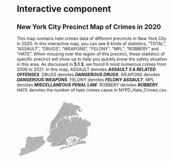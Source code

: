 # Interactive component

## New York City Precinct Map of Crimes in 2020

This map contains hate crimes data of different precincts in New York City in 2020. In this interactive map, you can see 8 kinds of statistics, "TOTAL", "ASSAULT",  "DRUGS", "WEAPONS", "FELONY", "MPL", "ROBBERY" and "HATE". When mousing over the region of this precinct, these statistics of specific precinct will show up to help you quickly know the safety situation in this area. As discussed in **5.1.3**, we found 6 most numerous crimes from 2006 to 2021. In this map, ASSAULT denotes ***ASSAULT 3 & RELATED OFFENSES***. DRUGS denotes ***DANGEROUS DRUGS***. WEAPONS denotes ***DANGEROUS WEAPONS***. FELONY denotes ***FELONY ASSAULT***. MPL denotes ***MISCELLANEOUS PENAL LAW***. ROBBERY denotes ***ROBBERY***. HATE denotes the number of hate crimes cases in NYPD_Hate_Crimes.csv.

<script src="https://d3js.org/d3.v6.min.js"></script>
<div id="map">
<svg xmlns="&ns_svg;" xmlns:xlink="&ns_xlink;" xmlns:a="http://ns.adobe.com/AdobeSVGViewerExtensions/3.0/" width="1586" height="1276" viewBox = "200 200 2300 1700" style="overflow:visible;enable-background:new 0 0 1586 1276" xml:space="preserve">

<g id="police_precincts" inkscape:groupmode="layer" inkscape:label="police_precincts">
<g id="canvas" stroke="rgb(35,35,35)" fill="#b8b6b6" stroke-linejoin="round" stroke-width="0.80">
<g id="police_precincts_1" inkscape:label="1">
<path d="M 646,639 L 647,640 L 648,639 L 649,639 L 648,639 L 647,640 L 647,641 L 647,642 L 646,642 L 645,642 L 644,642 L 641,640 L 640,639 L 639,640 L 639,639 L 639,640 L 640,639 L 640,638 L 640,637 L 642,637 L 645,638 L 646,639 " />
<path d="M 698,633 L 701,633 L 702,633 L 701,633 L 702,633 L 703,634 L 705,635 L 707,635 L 707,634 L 708,634 L 708,635 L 707,635 L 706,635 L 705,635 L 706,636 L 707,636 L 708,636 L 706,637 L 707,637 L 708,637 L 707,637 L 707,638 L 708,638 L 707,638 L 707,641 L 706,641 L 706,642 L 705,643 L 702,644 L 700,644 L 699,645 L 698,645 L 699,646 L 702,646 L 699,646 L 697,647 L 697,648 L 697,647 L 698,646 L 698,645 L 692,648 L 691,648 L 692,649 L 693,648 L 693,649 L 690,650 L 692,649 L 691,648 L 690,649 L 689,649 L 688,650 L 687,650 L 688,651 L 686,653 L 688,651 L 687,650 L 686,650 L 686,651 L 685,651 L 684,651 L 683,651 L 682,651 L 682,650 L 681,650 L 680,650 L 680,649 L 680,648 L 679,648 L 679,647 L 680,647 L 680,646 L 681,645 L 682,645 L 682,644 L 683,644 L 683,643 L 684,643 L 684,642 L 685,642 L 685,641 L 686,641 L 686,640 L 687,640 L 687,639 L 688,639 L 689,638 L 689,637 L 690,637 L 691,636 L 692,635 L 692,634 L 693,633 L 694,633 L 695,633 L 696,633 L 697,633 L 698,633 " />
<path d="M 654,618 L 655,619 L 658,621 L 657,622 L 657,623 L 656,623 L 655,623 L 654,623 L 653,622 L 651,621 L 650,621 L 654,624 L 650,627 L 647,624 L 648,622 L 651,619 L 652,619 L 653,619 L 653,618 L 653,619 L 653,618 L 653,619 L 654,618 " />
<path d="M 732,569 L 734,569 L 735,570 L 737,571 L 735,573 L 733,575 L 732,577 L 731,578 L 730,580 L 728,581 L 727,582 L 727,583 L 726,584 L 725,585 L 724,586 L 723,587 L 723,588 L 722,588 L 721,589 L 720,590 L 719,592 L 721,594 L 723,594 L 723,595 L 722,595 L 721,596 L 720,596 L 719,597 L 720,597 L 721,597 L 722,598 L 723,598 L 724,599 L 725,599 L 727,601 L 728,601 L 729,603 L 730,604 L 731,605 L 731,606 L 730,606 L 729,606 L 729,607 L 728,607 L 729,607 L 728,608 L 730,609 L 729,610 L 728,610 L 727,609 L 726,609 L 726,610 L 727,611 L 726,611 L 724,609 L 723,610 L 724,610 L 726,612 L 725,612 L 723,610 L 722,610 L 722,611 L 721,611 L 720,612 L 719,612 L 718,613 L 719,613 L 719,614 L 720,614 L 720,615 L 721,615 L 720,615 L 719,614 L 718,614 L 718,613 L 717,613 L 716,614 L 715,615 L 713,616 L 714,618 L 716,617 L 714,618 L 715,619 L 714,619 L 712,616 L 709,617 L 709,618 L 710,618 L 710,619 L 709,619 L 709,618 L 709,619 L 709,618 L 708,618 L 708,619 L 708,618 L 707,619 L 708,619 L 708,620 L 707,620 L 707,619 L 706,619 L 707,619 L 707,620 L 706,620 L 706,619 L 705,619 L 706,619 L 706,620 L 705,620 L 705,619 L 705,620 L 704,620 L 705,619 L 705,618 L 704,618 L 704,619 L 703,619 L 703,620 L 703,619 L 702,619 L 703,619 L 703,618 L 702,618 L 702,619 L 702,618 L 701,617 L 700,617 L 699,616 L 698,615 L 698,614 L 697,614 L 697,613 L 696,613 L 697,613 L 696,613 L 697,613 L 697,612 L 696,612 L 697,612 L 696,612 L 695,612 L 695,611 L 697,611 L 696,611 L 694,611 L 693,608 L 694,607 L 694,606 L 695,606 L 694,606 L 695,606 L 696,605 L 695,605 L 695,604 L 694,604 L 695,603 L 695,601 L 695,600 L 696,600 L 696,599 L 696,598 L 696,597 L 696,596 L 697,595 L 696,596 L 699,596 L 699,595 L 699,594 L 698,594 L 697,594 L 697,595 L 697,594 L 697,593 L 697,591 L 697,590 L 698,588 L 698,587 L 698,586 L 699,584 L 700,584 L 701,584 L 702,584 L 705,584 L 706,583 L 706,582 L 705,582 L 705,581 L 704,581 L 703,581 L 701,581 L 700,581 L 699,581 L 699,580 L 703,580 L 705,580 L 706,581 L 706,580 L 701,579 L 701,578 L 705,579 L 705,578 L 704,578 L 705,578 L 706,578 L 707,578 L 707,577 L 707,575 L 707,574 L 708,573 L 708,571 L 708,570 L 707,570 L 704,569 L 702,569 L 701,569 L 702,569 L 702,568 L 703,568 L 705,568 L 707,569 L 709,569 L 709,565 L 703,565 L 703,563 L 709,564 L 710,564 L 713,564 L 714,564 L 717,564 L 721,565 L 725,565 L 726,565 L 727,566 L 728,566 L 730,567 L 731,568 L 732,569 " />
</g>
<g id="police_precincts_2" inkscape:label="5">
<path d="M 753,576 L 752,576 L 752,577 L 752,578 L 751,580 L 749,583 L 748,584 L 748,586 L 747,588 L 746,589 L 745,591 L 745,592 L 745,593 L 745,594 L 745,596 L 746,597 L 746,598 L 746,599 L 747,601 L 746,601 L 747,601 L 746,601 L 746,602 L 745,602 L 743,602 L 742,602 L 741,602 L 740,602 L 739,603 L 738,603 L 737,603 L 736,603 L 734,603 L 734,604 L 733,604 L 732,604 L 732,605 L 731,605 L 730,604 L 729,603 L 728,601 L 727,601 L 725,599 L 724,599 L 723,598 L 722,598 L 721,597 L 720,597 L 719,597 L 720,596 L 721,596 L 722,595 L 723,595 L 723,594 L 721,594 L 719,592 L 720,590 L 721,589 L 722,588 L 723,588 L 723,587 L 724,586 L 725,585 L 726,584 L 727,583 L 727,582 L 728,581 L 730,580 L 731,578 L 732,577 L 733,575 L 735,573 L 737,571 L 739,571 L 740,571 L 741,572 L 742,572 L 743,573 L 744,573 L 745,573 L 747,574 L 748,574 L 750,575 L 751,575 L 752,575 L 753,576 " />
</g>
<g id="police_precincts_3" inkscape:label="6">
<path d="M 731,545 L 737,548 L 743,550 L 747,552 L 748,552 L 749,553 L 748,554 L 748,556 L 748,557 L 747,558 L 747,559 L 746,560 L 745,561 L 745,562 L 744,563 L 743,564 L 742,565 L 741,566 L 740,567 L 739,569 L 737,571 L 735,570 L 734,569 L 732,569 L 731,568 L 730,567 L 728,566 L 727,566 L 726,565 L 725,565 L 721,565 L 717,564 L 714,564 L 713,564 L 710,564 L 709,564 L 703,563 L 704,561 L 709,561 L 709,560 L 709,559 L 710,557 L 710,556 L 709,556 L 704,556 L 710,556 L 710,555 L 710,554 L 708,554 L 710,554 L 710,553 L 710,552 L 710,550 L 710,548 L 710,547 L 711,546 L 709,546 L 711,546 L 711,545 L 711,544 L 710,544 L 709,544 L 708,544 L 708,543 L 709,543 L 709,542 L 707,541 L 706,541 L 707,541 L 709,541 L 710,541 L 712,541 L 713,541 L 713,540 L 712,540 L 707,540 L 707,539 L 712,540 L 713,539 L 713,538 L 714,538 L 715,538 L 717,539 L 720,541 L 721,541 L 726,543 L 731,545 " />
</g>
<g id="police_precincts_4" inkscape:label="71">
<path d="M 869,688 L 868,688 L 868,689 L 867,689 L 866,689 L 865,690 L 863,691 L 863,692 L 863,693 L 863,694 L 863,696 L 864,700 L 864,704 L 862,704 L 860,704 L 859,704 L 857,704 L 855,704 L 854,704 L 853,704 L 852,704 L 851,704 L 849,704 L 847,705 L 846,705 L 844,705 L 842,705 L 840,705 L 838,705 L 837,705 L 833,706 L 827,706 L 822,706 L 815,707 L 809,707 L 808,705 L 807,706 L 805,707 L 804,707 L 803,700 L 803,696 L 802,693 L 802,692 L 803,691 L 804,691 L 806,691 L 806,689 L 806,688 L 805,684 L 804,682 L 804,680 L 804,679 L 804,678 L 803,675 L 805,675 L 810,676 L 812,676 L 817,677 L 821,678 L 826,678 L 832,678 L 837,679 L 842,679 L 848,679 L 853,679 L 858,680 L 864,680 L 869,680 L 869,681 L 869,682 L 869,684 L 869,685 L 868,687 L 869,688 " />
</g>
<g id="police_precincts_5" inkscape:label="72">
<path d="M 734,674 L 735,675 L 735,676 L 736,677 L 737,679 L 738,679 L 738,680 L 742,682 L 747,684 L 751,686 L 756,688 L 761,691 L 765,693 L 769,695 L 770,695 L 774,697 L 779,699 L 780,700 L 780,701 L 781,701 L 781,702 L 781,704 L 782,705 L 782,707 L 783,709 L 784,711 L 784,713 L 784,714 L 785,714 L 786,714 L 785,714 L 785,715 L 785,716 L 786,719 L 786,720 L 784,720 L 783,721 L 782,721 L 780,721 L 779,721 L 779,720 L 776,721 L 775,721 L 773,721 L 771,721 L 769,722 L 767,722 L 766,722 L 765,722 L 763,723 L 759,724 L 753,727 L 752,728 L 747,724 L 743,722 L 738,720 L 737,720 L 737,721 L 736,722 L 735,723 L 734,724 L 733,725 L 731,726 L 730,727 L 729,728 L 728,729 L 727,730 L 726,731 L 725,732 L 724,733 L 723,735 L 721,736 L 720,737 L 719,738 L 718,739 L 717,740 L 716,741 L 715,742 L 714,743 L 712,744 L 711,745 L 711,746 L 705,745 L 700,743 L 694,742 L 694,741 L 693,741 L 692,741 L 692,740 L 691,740 L 691,739 L 690,739 L 689,738 L 689,737 L 688,737 L 688,736 L 687,736 L 686,736 L 685,737 L 683,736 L 682,736 L 681,736 L 681,735 L 680,735 L 679,735 L 678,735 L 678,734 L 677,734 L 676,734 L 676,733 L 675,733 L 674,733 L 675,732 L 672,731 L 668,729 L 668,728 L 667,729 L 668,728 L 668,729 L 669,729 L 668,728 L 669,728 L 670,727 L 672,725 L 675,727 L 675,726 L 675,727 L 676,728 L 676,727 L 676,728 L 677,727 L 679,726 L 681,724 L 674,719 L 673,719 L 674,719 L 681,723 L 682,722 L 682,723 L 683,722 L 684,721 L 682,720 L 683,719 L 682,717 L 683,715 L 682,715 L 681,714 L 682,713 L 683,714 L 682,715 L 683,715 L 684,715 L 684,714 L 682,713 L 684,714 L 685,714 L 686,714 L 687,714 L 682,711 L 687,714 L 689,715 L 690,715 L 690,714 L 690,715 L 690,714 L 688,713 L 688,712 L 690,714 L 685,710 L 686,711 L 687,711 L 688,712 L 689,712 L 690,711 L 686,708 L 688,709 L 689,709 L 690,709 L 690,708 L 689,707 L 690,708 L 691,708 L 692,708 L 693,708 L 693,709 L 694,709 L 695,709 L 695,710 L 696,709 L 692,706 L 696,708 L 698,707 L 697,707 L 693,704 L 697,706 L 698,706 L 699,706 L 699,705 L 694,702 L 695,701 L 700,704 L 701,704 L 697,701 L 696,700 L 697,700 L 702,703 L 703,702 L 697,698 L 699,697 L 701,696 L 704,697 L 707,698 L 708,699 L 709,698 L 704,694 L 705,693 L 706,693 L 711,696 L 714,698 L 716,697 L 716,696 L 711,692 L 712,691 L 714,691 L 719,693 L 720,693 L 723,694 L 722,694 L 722,693 L 721,693 L 720,692 L 719,692 L 719,691 L 720,691 L 722,692 L 723,693 L 724,693 L 723,692 L 722,692 L 721,692 L 720,691 L 721,691 L 720,691 L 719,691 L 720,690 L 719,690 L 718,689 L 716,688 L 717,688 L 718,688 L 718,689 L 718,688 L 718,689 L 718,688 L 720,689 L 719,689 L 719,690 L 720,690 L 720,689 L 719,689 L 720,689 L 720,688 L 720,689 L 720,690 L 722,691 L 723,691 L 724,692 L 724,691 L 722,690 L 722,689 L 721,688 L 721,687 L 729,691 L 730,691 L 730,690 L 731,690 L 731,689 L 732,689 L 725,685 L 726,684 L 727,684 L 728,684 L 728,683 L 729,682 L 731,683 L 732,682 L 733,681 L 733,680 L 732,681 L 732,680 L 733,680 L 733,679 L 733,678 L 733,677 L 733,676 L 734,675 L 733,675 L 733,674 L 734,674 " />
</g>
<g id="police_precincts_6" inkscape:label="7">
<path d="M 782,583 L 782,584 L 782,585 L 781,586 L 781,587 L 780,588 L 780,589 L 780,590 L 779,591 L 779,592 L 777,594 L 777,595 L 777,596 L 776,597 L 776,598 L 775,598 L 774,599 L 773,599 L 773,600 L 772,600 L 771,600 L 769,600 L 768,600 L 767,600 L 767,601 L 763,601 L 762,601 L 761,601 L 757,602 L 754,602 L 753,602 L 753,601 L 752,601 L 751,601 L 750,601 L 749,601 L 748,601 L 747,601 L 746,601 L 747,601 L 746,599 L 746,598 L 746,597 L 745,596 L 745,594 L 745,593 L 745,592 L 745,591 L 746,589 L 747,588 L 748,586 L 748,584 L 749,583 L 751,580 L 752,578 L 752,577 L 752,576 L 753,576 L 754,576 L 756,576 L 757,577 L 759,577 L 760,578 L 762,578 L 764,579 L 765,579 L 767,580 L 770,581 L 772,581 L 773,582 L 775,583 L 776,583 L 778,583 L 779,583 L 780,583 L 782,583 " />
</g>
<g id="police_precincts_7" inkscape:label="9">
<path d="M 786,568 L 785,569 L 785,570 L 785,571 L 785,572 L 785,573 L 784,574 L 784,575 L 784,576 L 783,579 L 783,580 L 783,581 L 782,582 L 782,583 L 780,583 L 779,583 L 778,583 L 776,583 L 775,583 L 773,582 L 772,581 L 770,581 L 767,580 L 765,579 L 764,579 L 762,578 L 760,578 L 759,577 L 757,577 L 756,576 L 754,576 L 753,576 L 752,575 L 751,575 L 750,575 L 748,574 L 747,574 L 745,573 L 744,573 L 743,573 L 742,572 L 741,572 L 740,571 L 739,571 L 737,571 L 739,569 L 740,567 L 741,566 L 742,565 L 743,564 L 744,563 L 745,562 L 745,561 L 746,560 L 747,559 L 747,558 L 748,557 L 748,556 L 748,554 L 749,553 L 750,553 L 752,554 L 756,556 L 760,557 L 764,559 L 765,559 L 766,560 L 768,561 L 769,561 L 771,562 L 773,563 L 774,563 L 774,564 L 775,564 L 777,564 L 777,565 L 778,565 L 782,567 L 785,568 L 786,568 " />
</g>
<g id="police_precincts_8" inkscape:label="22">
<path d="M 829,433 L 828,433 L 828,434 L 827,435 L 826,437 L 825,438 L 824,439 L 823,440 L 822,442 L 822,443 L 821,444 L 820,445 L 818,448 L 817,449 L 816,450 L 815,452 L 814,453 L 813,454 L 813,455 L 812,456 L 811,458 L 810,459 L 809,460 L 808,461 L 807,463 L 806,464 L 805,465 L 804,466 L 804,467 L 803,469 L 802,470 L 801,471 L 800,473 L 799,474 L 798,475 L 797,476 L 796,477 L 795,479 L 794,480 L 793,481 L 793,483 L 792,484 L 791,485 L 790,486 L 789,487 L 788,489 L 787,490 L 786,491 L 786,492 L 785,493 L 784,494 L 784,495 L 783,496 L 782,495 L 777,493 L 771,491 L 767,489 L 767,488 L 766,488 L 767,487 L 767,486 L 768,485 L 769,484 L 769,483 L 770,483 L 770,482 L 771,482 L 771,481 L 772,480 L 773,479 L 774,478 L 774,476 L 775,475 L 776,474 L 777,473 L 778,471 L 779,470 L 780,469 L 781,468 L 782,466 L 785,462 L 786,460 L 787,459 L 788,458 L 789,457 L 790,455 L 791,454 L 792,453 L 793,452 L 794,450 L 794,449 L 795,448 L 796,447 L 797,445 L 798,444 L 799,443 L 800,442 L 801,440 L 803,438 L 803,437 L 804,436 L 805,434 L 806,433 L 807,432 L 808,431 L 809,429 L 810,428 L 811,427 L 811,426 L 812,426 L 817,428 L 822,430 L 823,430 L 828,432 L 828,433 L 829,433 " />
</g>
<g id="police_precincts_9" inkscape:label="10">
<path d="M 728,499 L 730,499 L 735,501 L 739,503 L 740,503 L 744,505 L 746,506 L 745,507 L 744,508 L 744,509 L 743,510 L 742,511 L 741,512 L 741,513 L 740,514 L 739,516 L 738,517 L 737,518 L 736,519 L 736,520 L 735,520 L 735,521 L 734,522 L 734,523 L 739,525 L 744,527 L 744,529 L 743,530 L 742,531 L 741,532 L 740,533 L 739,535 L 738,536 L 737,537 L 737,538 L 736,539 L 735,541 L 734,542 L 733,543 L 732,544 L 731,545 L 726,543 L 721,541 L 720,541 L 717,539 L 715,538 L 714,538 L 713,538 L 713,537 L 712,537 L 712,536 L 707,536 L 707,535 L 708,535 L 712,536 L 713,535 L 714,535 L 714,534 L 714,533 L 712,533 L 712,532 L 712,533 L 711,533 L 712,533 L 711,533 L 712,533 L 712,532 L 711,532 L 711,533 L 710,533 L 711,533 L 710,533 L 710,532 L 709,532 L 709,533 L 709,532 L 708,532 L 708,533 L 708,532 L 708,531 L 710,531 L 711,531 L 712,531 L 713,532 L 713,531 L 713,530 L 709,530 L 708,530 L 709,529 L 713,530 L 713,528 L 712,528 L 709,528 L 709,527 L 713,528 L 714,526 L 713,526 L 712,526 L 709,526 L 709,525 L 712,525 L 712,523 L 713,523 L 710,521 L 713,522 L 714,521 L 714,520 L 713,519 L 714,520 L 713,519 L 714,519 L 713,519 L 714,519 L 713,519 L 714,519 L 715,519 L 714,519 L 712,518 L 714,519 L 715,519 L 715,517 L 716,517 L 716,516 L 716,515 L 717,514 L 716,514 L 717,514 L 717,513 L 718,513 L 718,512 L 719,511 L 720,510 L 720,509 L 721,509 L 722,508 L 721,508 L 721,507 L 717,506 L 718,504 L 719,504 L 722,506 L 723,505 L 723,504 L 722,504 L 723,504 L 724,505 L 724,504 L 723,504 L 724,503 L 725,502 L 726,501 L 722,499 L 727,501 L 727,500 L 728,499 L 724,497 L 728,499 " />
</g>
<g id="police_precincts_10" inkscape:label="13">
<path d="M 766,535 L 769,536 L 774,538 L 778,540 L 783,542 L 784,542 L 784,543 L 784,544 L 784,545 L 784,546 L 784,547 L 784,549 L 784,551 L 783,551 L 780,550 L 781,550 L 780,550 L 781,550 L 780,550 L 780,551 L 781,551 L 782,552 L 783,552 L 783,551 L 783,552 L 782,552 L 780,552 L 780,553 L 781,553 L 781,554 L 781,555 L 781,556 L 782,556 L 781,556 L 781,557 L 782,557 L 782,558 L 782,559 L 782,560 L 783,560 L 783,561 L 784,561 L 785,562 L 785,563 L 786,563 L 786,564 L 786,565 L 786,566 L 785,566 L 785,567 L 786,567 L 786,568 L 785,568 L 782,567 L 778,565 L 777,565 L 777,564 L 775,564 L 774,564 L 774,563 L 773,563 L 771,562 L 769,561 L 768,561 L 766,560 L 765,559 L 764,559 L 760,557 L 756,556 L 752,554 L 750,553 L 749,553 L 748,552 L 747,552 L 743,550 L 737,548 L 731,545 L 732,544 L 733,543 L 734,542 L 735,541 L 736,539 L 737,538 L 737,537 L 738,536 L 739,535 L 740,533 L 741,532 L 742,531 L 743,530 L 744,529 L 744,527 L 750,530 L 753,531 L 756,532 L 759,534 L 762,535 L 763,535 L 766,536 L 766,535 " />
</g>
<g id="police_precincts_11" inkscape:label="14">
<path d="M 780,517 L 779,518 L 778,519 L 777,521 L 776,522 L 775,523 L 772,522 L 769,520 L 768,522 L 767,523 L 766,524 L 765,525 L 765,526 L 764,528 L 767,529 L 770,530 L 769,532 L 768,533 L 767,534 L 766,535 L 766,536 L 763,535 L 762,535 L 759,534 L 756,532 L 753,531 L 750,530 L 744,527 L 739,525 L 734,523 L 734,522 L 735,521 L 735,520 L 736,520 L 736,519 L 737,518 L 738,517 L 739,516 L 740,514 L 741,513 L 741,512 L 742,511 L 743,510 L 744,509 L 744,508 L 745,507 L 746,506 L 747,505 L 748,503 L 753,506 L 756,507 L 759,508 L 764,510 L 770,513 L 773,514 L 775,515 L 776,515 L 777,516 L 778,516 L 780,517 " />
</g>
<g id="police_precincts_12" inkscape:label="17">
<path d="M 800,530 L 799,530 L 800,530 L 800,529 L 800,530 " />
<path d="M 806,522 L 806,523 L 805,523 L 806,522 " />
<path d="M 806,522 L 807,521 L 808,520 L 807,521 L 806,522 " />
<path d="M 809,518 L 808,519 L 809,518 " />
<path d="M 804,515 L 803,516 L 802,516 L 802,517 L 801,518 L 799,520 L 798,521 L 793,527 L 792,528 L 792,529 L 791,529 L 791,530 L 790,530 L 790,531 L 789,531 L 789,532 L 788,532 L 788,533 L 788,534 L 787,534 L 787,535 L 786,535 L 786,536 L 786,537 L 785,537 L 785,538 L 785,539 L 785,540 L 784,540 L 784,541 L 785,541 L 784,542 L 783,542 L 778,540 L 774,538 L 769,536 L 766,535 L 767,534 L 768,533 L 769,532 L 770,530 L 767,529 L 764,528 L 765,526 L 765,525 L 766,524 L 767,523 L 768,522 L 769,520 L 772,522 L 775,523 L 776,522 L 777,521 L 778,519 L 779,518 L 780,517 L 781,516 L 781,514 L 782,513 L 783,512 L 784,511 L 785,510 L 786,508 L 787,507 L 788,506 L 789,505 L 789,504 L 790,502 L 791,501 L 792,500 L 795,501 L 800,503 L 801,504 L 802,504 L 804,505 L 809,507 L 810,507 L 810,508 L 809,509 L 808,510 L 807,511 L 807,512 L 806,512 L 806,513 L 805,513 L 804,515 " />
</g>
<g id="police_precincts_13" inkscape:label="20">
<path d="M 790,455 L 789,457 L 788,458 L 787,459 L 786,460 L 785,462 L 782,466 L 781,468 L 780,469 L 779,470 L 778,471 L 777,473 L 776,474 L 775,475 L 774,476 L 774,478 L 773,479 L 772,480 L 771,481 L 771,482 L 770,482 L 770,483 L 769,483 L 769,484 L 768,485 L 767,486 L 767,487 L 766,488 L 765,488 L 765,487 L 761,485 L 760,486 L 755,484 L 749,482 L 744,479 L 743,479 L 742,479 L 743,478 L 743,477 L 744,477 L 745,475 L 746,475 L 746,474 L 745,474 L 746,473 L 747,471 L 748,470 L 749,470 L 750,469 L 751,468 L 752,467 L 752,466 L 751,466 L 750,466 L 749,466 L 748,466 L 747,466 L 752,466 L 752,465 L 753,464 L 753,463 L 754,463 L 754,462 L 757,458 L 757,457 L 758,457 L 759,456 L 759,455 L 757,454 L 756,455 L 757,454 L 758,453 L 758,454 L 759,455 L 760,454 L 759,454 L 758,453 L 758,454 L 758,453 L 759,453 L 758,453 L 759,453 L 759,454 L 760,454 L 760,453 L 758,453 L 759,453 L 760,453 L 762,450 L 765,446 L 766,445 L 768,446 L 769,446 L 774,448 L 776,449 L 779,451 L 784,453 L 790,455 " />
</g>
<g id="police_precincts_14" inkscape:label="18">
<path d="M 742,479 L 743,479 L 744,479 L 749,482 L 755,484 L 760,486 L 761,485 L 765,487 L 765,488 L 766,488 L 767,488 L 767,489 L 771,491 L 777,493 L 782,495 L 783,496 L 786,497 L 789,498 L 789,499 L 792,500 L 791,501 L 790,502 L 789,504 L 789,505 L 788,506 L 787,507 L 786,508 L 785,510 L 784,511 L 783,512 L 782,513 L 781,514 L 781,516 L 780,517 L 778,516 L 777,516 L 776,515 L 775,515 L 773,514 L 770,513 L 764,510 L 759,508 L 756,507 L 753,506 L 748,503 L 747,505 L 746,506 L 744,505 L 740,503 L 739,503 L 735,501 L 730,499 L 728,499 L 729,497 L 725,496 L 725,495 L 729,497 L 731,497 L 732,497 L 732,496 L 726,493 L 727,493 L 732,495 L 733,495 L 734,494 L 733,494 L 734,494 L 734,493 L 728,491 L 728,490 L 734,493 L 735,493 L 735,492 L 736,491 L 730,488 L 736,490 L 737,489 L 738,488 L 731,486 L 732,485 L 736,487 L 737,487 L 736,487 L 737,487 L 737,486 L 733,484 L 733,483 L 738,485 L 739,484 L 738,484 L 739,484 L 740,483 L 739,483 L 739,482 L 740,482 L 741,482 L 740,482 L 736,480 L 737,479 L 741,481 L 742,480 L 740,479 L 738,479 L 738,478 L 742,480 L 743,479 L 742,479 L 740,478 L 738,477 L 739,477 L 742,479 " />
</g>
<g id="police_precincts_15" inkscape:label="19">
<path d="M 837,485 L 838,485 L 837,485 " />
<path d="M 846,479 L 845,480 L 846,479 " />
<path d="M 839,460 L 840,460 L 839,462 L 839,463 L 839,464 L 840,465 L 840,466 L 842,465 L 842,466 L 842,467 L 841,467 L 841,468 L 841,469 L 842,470 L 842,471 L 842,470 L 842,471 L 843,471 L 843,473 L 842,474 L 842,475 L 841,476 L 840,477 L 839,478 L 838,479 L 837,480 L 836,481 L 834,482 L 833,483 L 832,485 L 831,486 L 830,487 L 829,488 L 828,489 L 827,490 L 826,492 L 825,493 L 824,494 L 823,495 L 821,498 L 819,500 L 816,502 L 815,503 L 814,504 L 813,505 L 812,506 L 811,506 L 811,507 L 810,507 L 809,507 L 804,505 L 802,504 L 801,504 L 800,503 L 795,501 L 792,500 L 789,499 L 789,498 L 786,497 L 783,496 L 784,495 L 784,494 L 785,493 L 786,492 L 786,491 L 787,490 L 788,489 L 789,487 L 790,486 L 791,485 L 792,484 L 793,483 L 793,481 L 794,480 L 795,479 L 796,477 L 797,476 L 798,475 L 799,474 L 800,473 L 801,471 L 802,470 L 803,469 L 804,467 L 804,466 L 805,465 L 806,464 L 807,463 L 808,461 L 809,460 L 810,459 L 811,458 L 812,456 L 813,455 L 813,454 L 814,453 L 815,452 L 816,450 L 819,452 L 822,453 L 823,453 L 825,454 L 829,455 L 833,457 L 837,459 L 838,459 L 839,460 " />
</g>
<g id="police_precincts_16" inkscape:label="23">
<path d="M 862,447 L 861,447 L 862,447 " />
<path d="M 856,443 L 855,444 L 854,445 L 853,446 L 852,447 L 854,448 L 852,448 L 852,449 L 851,449 L 851,450 L 851,451 L 850,451 L 850,452 L 849,452 L 848,454 L 847,455 L 847,456 L 846,456 L 845,456 L 845,457 L 844,457 L 843,457 L 842,458 L 841,458 L 841,459 L 840,459 L 840,460 L 839,460 L 838,459 L 837,459 L 833,457 L 829,455 L 825,454 L 823,453 L 822,453 L 819,452 L 816,450 L 817,449 L 818,448 L 820,445 L 821,444 L 822,443 L 822,442 L 823,440 L 824,439 L 825,438 L 826,437 L 827,435 L 828,434 L 828,433 L 829,433 L 829,432 L 830,432 L 831,430 L 831,429 L 832,429 L 832,428 L 833,428 L 833,427 L 835,428 L 836,428 L 838,429 L 839,429 L 839,430 L 840,430 L 841,430 L 842,431 L 846,432 L 847,433 L 848,433 L 850,434 L 851,434 L 851,435 L 852,435 L 853,435 L 854,436 L 859,438 L 858,439 L 860,440 L 860,441 L 859,441 L 858,441 L 858,442 L 857,442 L 856,443 " />
</g>
<g id="police_precincts_17" inkscape:label="24">
<path d="M 809,425 L 811,425 L 811,426 L 811,427 L 810,428 L 809,429 L 808,431 L 807,432 L 806,433 L 805,434 L 804,436 L 803,437 L 803,438 L 801,440 L 800,442 L 799,443 L 798,444 L 797,445 L 796,447 L 795,448 L 794,449 L 794,450 L 793,452 L 792,453 L 791,454 L 790,455 L 784,453 L 779,451 L 776,449 L 774,448 L 769,446 L 768,446 L 766,445 L 767,444 L 767,443 L 768,443 L 768,441 L 769,441 L 769,440 L 771,438 L 773,435 L 774,434 L 775,431 L 776,430 L 777,430 L 777,429 L 778,428 L 779,427 L 779,426 L 780,425 L 781,424 L 781,423 L 782,423 L 782,422 L 782,421 L 783,421 L 783,420 L 784,420 L 784,419 L 785,418 L 785,417 L 786,417 L 786,416 L 787,416 L 788,416 L 789,417 L 791,417 L 792,418 L 795,419 L 801,421 L 806,423 L 809,425 " />
</g>
<g id="police_precincts_18" inkscape:label="25">
<path d="M 850,464 L 851,464 L 851,463 L 851,464 L 851,465 L 850,465 L 849,465 L 848,466 L 847,466 L 848,466 L 848,465 L 848,466 L 848,465 L 849,464 L 849,463 L 850,463 L 850,464 " />
<path d="M 883,425 L 883,426 L 884,427 L 884,428 L 885,428 L 887,429 L 889,430 L 892,431 L 894,433 L 896,435 L 897,437 L 897,439 L 896,441 L 895,442 L 894,443 L 892,444 L 893,444 L 891,445 L 889,446 L 888,447 L 882,454 L 881,454 L 881,455 L 880,456 L 880,459 L 879,459 L 877,460 L 877,461 L 876,461 L 875,461 L 874,461 L 871,463 L 870,463 L 870,464 L 869,464 L 867,463 L 865,461 L 864,461 L 861,460 L 856,460 L 855,459 L 855,458 L 854,458 L 854,457 L 854,456 L 855,455 L 855,454 L 860,449 L 861,448 L 861,447 L 862,447 L 862,446 L 863,445 L 864,444 L 866,444 L 867,444 L 868,444 L 869,444 L 870,445 L 871,445 L 872,445 L 873,445 L 873,444 L 874,444 L 873,444 L 873,443 L 872,443 L 873,442 L 873,443 L 874,443 L 874,442 L 873,442 L 872,442 L 872,443 L 873,443 L 873,444 L 872,444 L 871,444 L 870,444 L 871,443 L 871,442 L 870,442 L 869,442 L 869,441 L 869,440 L 871,438 L 871,437 L 871,436 L 872,436 L 872,435 L 872,434 L 872,433 L 871,432 L 870,432 L 871,432 L 871,431 L 871,430 L 871,429 L 872,427 L 871,426 L 872,426 L 871,426 L 872,427 L 873,426 L 872,426 L 873,426 L 872,426 L 873,426 L 872,425 L 872,426 L 872,425 L 873,426 L 874,424 L 874,423 L 875,423 L 877,423 L 880,423 L 881,424 L 883,425 " />
<path d="M 859,395 L 858,397 L 858,398 L 858,399 L 858,400 L 858,401 L 858,402 L 858,403 L 858,404 L 858,405 L 858,406 L 858,407 L 857,408 L 858,409 L 858,410 L 859,412 L 859,413 L 860,413 L 860,414 L 861,414 L 861,415 L 863,416 L 863,417 L 864,417 L 864,418 L 865,418 L 865,419 L 865,420 L 866,420 L 866,421 L 866,422 L 867,423 L 867,424 L 867,425 L 868,425 L 868,426 L 868,427 L 868,428 L 868,429 L 868,430 L 868,433 L 867,435 L 867,436 L 866,436 L 866,437 L 865,437 L 865,438 L 864,438 L 863,439 L 862,439 L 861,440 L 860,440 L 858,439 L 859,438 L 854,436 L 853,435 L 852,435 L 851,435 L 851,434 L 850,434 L 848,433 L 847,433 L 846,432 L 842,431 L 841,430 L 840,430 L 839,430 L 839,429 L 838,429 L 836,428 L 835,428 L 833,427 L 834,426 L 835,424 L 836,423 L 837,422 L 838,421 L 835,419 L 836,418 L 836,417 L 837,416 L 838,415 L 841,416 L 842,414 L 843,413 L 844,412 L 845,411 L 846,410 L 847,408 L 848,407 L 848,406 L 849,405 L 850,404 L 851,402 L 852,401 L 853,400 L 854,399 L 854,398 L 855,397 L 856,395 L 857,394 L 858,393 L 858,392 L 859,391 L 859,393 L 859,394 L 859,395 " />
</g>
<g id="police_precincts_19" inkscape:label="26">
<path d="M 835,386 L 834,387 L 834,388 L 833,390 L 832,391 L 832,392 L 831,394 L 830,395 L 830,397 L 829,398 L 828,399 L 828,400 L 827,401 L 825,403 L 824,404 L 823,405 L 822,406 L 821,407 L 821,408 L 820,409 L 818,407 L 817,409 L 816,410 L 815,411 L 814,412 L 813,414 L 812,415 L 811,416 L 811,418 L 811,419 L 811,421 L 811,422 L 810,423 L 809,425 L 806,423 L 801,421 L 795,419 L 792,418 L 791,417 L 789,417 L 788,416 L 787,416 L 788,414 L 788,413 L 789,413 L 789,412 L 790,412 L 790,411 L 791,410 L 791,409 L 792,409 L 792,408 L 793,407 L 793,406 L 794,406 L 794,405 L 795,404 L 795,403 L 796,403 L 796,402 L 797,401 L 797,400 L 798,400 L 798,399 L 800,397 L 800,396 L 801,395 L 802,394 L 803,393 L 804,392 L 805,390 L 806,390 L 807,388 L 808,388 L 809,388 L 810,388 L 814,390 L 815,390 L 816,391 L 817,391 L 818,392 L 819,392 L 821,393 L 822,392 L 822,391 L 823,390 L 824,389 L 826,387 L 827,385 L 827,384 L 828,383 L 831,384 L 833,385 L 835,386 " />
</g>
<g id="police_precincts_20" inkscape:label="28">
<path d="M 844,412 L 843,413 L 842,414 L 841,416 L 838,415 L 837,416 L 836,417 L 836,418 L 835,419 L 838,421 L 837,422 L 836,423 L 835,424 L 834,426 L 833,427 L 833,428 L 832,428 L 832,429 L 831,429 L 831,430 L 830,432 L 829,432 L 829,433 L 828,433 L 828,432 L 823,430 L 822,430 L 817,428 L 812,426 L 811,426 L 811,425 L 809,425 L 810,423 L 811,422 L 811,421 L 811,419 L 811,418 L 811,416 L 812,415 L 813,414 L 814,412 L 815,411 L 816,410 L 817,409 L 818,407 L 820,409 L 821,408 L 821,407 L 822,406 L 823,405 L 824,404 L 827,405 L 828,405 L 829,406 L 830,406 L 831,406 L 832,407 L 833,407 L 838,409 L 844,412 " />
</g>
<g id="police_precincts_21" inkscape:label="30">
<path d="M 846,368 L 847,369 L 849,369 L 849,371 L 848,372 L 847,373 L 846,375 L 845,376 L 845,377 L 844,378 L 843,379 L 842,381 L 841,382 L 840,383 L 839,384 L 838,385 L 837,387 L 835,386 L 833,385 L 831,384 L 828,383 L 827,384 L 827,385 L 826,387 L 824,389 L 823,390 L 822,391 L 822,392 L 821,393 L 819,392 L 818,392 L 817,391 L 816,391 L 815,390 L 814,390 L 810,388 L 809,388 L 808,388 L 809,387 L 809,386 L 810,386 L 809,386 L 810,385 L 809,386 L 810,386 L 810,385 L 810,384 L 809,384 L 808,383 L 809,382 L 810,383 L 810,384 L 811,385 L 811,384 L 812,384 L 812,383 L 811,383 L 812,382 L 810,382 L 809,381 L 810,380 L 813,375 L 814,375 L 815,373 L 818,374 L 818,373 L 819,373 L 819,372 L 820,372 L 820,371 L 822,369 L 823,366 L 824,366 L 824,365 L 825,364 L 825,363 L 826,362 L 826,361 L 827,361 L 827,360 L 828,360 L 828,361 L 829,361 L 831,362 L 835,364 L 836,364 L 841,366 L 844,367 L 846,368 " />
</g>
<g id="police_precincts_22" inkscape:label="32">
<path d="M 857,357 L 857,358 L 857,359 L 856,359 L 856,360 L 856,361 L 856,362 L 856,363 L 856,364 L 856,365 L 856,366 L 856,367 L 856,368 L 857,369 L 857,370 L 857,371 L 857,372 L 857,373 L 857,375 L 857,376 L 857,377 L 858,378 L 858,379 L 858,380 L 858,381 L 858,382 L 858,383 L 858,384 L 858,385 L 858,386 L 858,387 L 858,388 L 858,389 L 858,390 L 859,391 L 858,392 L 858,393 L 857,394 L 856,395 L 855,397 L 854,398 L 854,399 L 853,400 L 852,401 L 851,402 L 850,404 L 849,405 L 848,406 L 848,407 L 847,408 L 846,410 L 845,411 L 844,412 L 838,409 L 833,407 L 832,407 L 831,406 L 830,406 L 829,406 L 828,405 L 827,405 L 824,404 L 825,403 L 827,401 L 828,400 L 828,399 L 829,398 L 830,397 L 830,395 L 831,394 L 832,392 L 832,391 L 833,390 L 834,388 L 834,387 L 835,386 L 837,387 L 838,385 L 839,384 L 840,383 L 841,382 L 842,381 L 843,379 L 844,378 L 845,377 L 845,376 L 846,375 L 847,373 L 848,372 L 849,371 L 849,369 L 847,369 L 846,368 L 847,368 L 847,367 L 848,366 L 848,365 L 849,364 L 849,363 L 850,363 L 852,361 L 853,360 L 854,359 L 856,359 L 856,358 L 856,357 L 857,357 " />
</g>
<g id="police_precincts_23" inkscape:label="33">
<path d="M 867,338 L 867,339 L 866,339 L 866,340 L 866,341 L 865,341 L 865,342 L 865,343 L 865,344 L 864,344 L 864,345 L 864,346 L 863,346 L 863,347 L 862,348 L 862,349 L 860,351 L 860,352 L 860,353 L 859,353 L 859,354 L 859,355 L 858,355 L 858,356 L 858,357 L 857,357 L 856,357 L 856,358 L 856,359 L 854,359 L 853,360 L 852,361 L 850,363 L 849,363 L 849,364 L 848,365 L 848,366 L 847,367 L 847,368 L 846,368 L 844,367 L 841,366 L 836,364 L 835,364 L 831,362 L 829,361 L 828,361 L 828,360 L 827,360 L 827,359 L 828,358 L 828,357 L 828,356 L 829,356 L 828,356 L 829,354 L 829,353 L 829,352 L 830,352 L 830,351 L 830,350 L 831,350 L 831,349 L 831,348 L 832,347 L 832,346 L 833,346 L 833,345 L 833,344 L 834,344 L 834,343 L 835,343 L 835,342 L 835,341 L 835,340 L 835,339 L 834,339 L 834,338 L 834,337 L 834,336 L 833,336 L 833,335 L 834,335 L 834,334 L 834,333 L 834,332 L 833,332 L 833,331 L 833,330 L 833,329 L 838,329 L 839,329 L 841,330 L 842,330 L 843,329 L 844,329 L 845,330 L 845,331 L 847,331 L 849,332 L 852,332 L 854,333 L 857,334 L 859,335 L 862,337 L 864,337 L 865,338 L 867,338 " />
</g>
<g id="police_precincts_24" inkscape:label="34">
<path d="M 867,338 L 865,338 L 864,337 L 862,337 L 859,335 L 857,334 L 854,333 L 852,332 L 849,332 L 847,331 L 845,331 L 845,330 L 844,329 L 843,329 L 842,330 L 841,330 L 839,329 L 838,329 L 833,329 L 834,328 L 834,329 L 835,329 L 835,328 L 835,329 L 835,328 L 836,328 L 836,327 L 837,327 L 838,327 L 838,326 L 839,326 L 839,327 L 839,326 L 840,326 L 841,325 L 842,324 L 843,323 L 843,322 L 844,322 L 844,321 L 845,320 L 845,319 L 846,318 L 846,317 L 847,317 L 847,316 L 848,316 L 848,315 L 849,314 L 849,313 L 850,313 L 850,312 L 851,311 L 852,310 L 852,309 L 853,309 L 853,308 L 853,307 L 854,306 L 855,305 L 857,303 L 857,302 L 858,302 L 858,301 L 859,301 L 859,300 L 859,299 L 860,299 L 860,298 L 861,297 L 860,297 L 861,297 L 861,296 L 861,295 L 861,294 L 861,295 L 861,294 L 862,294 L 861,294 L 861,293 L 862,293 L 861,293 L 861,292 L 861,293 L 862,293 L 862,292 L 862,291 L 862,290 L 862,289 L 863,289 L 863,288 L 864,287 L 864,286 L 865,286 L 866,283 L 867,282 L 867,281 L 868,281 L 869,280 L 869,279 L 870,279 L 871,279 L 872,278 L 872,277 L 873,277 L 873,278 L 874,278 L 875,278 L 875,277 L 875,278 L 876,278 L 876,277 L 877,277 L 877,278 L 878,278 L 879,278 L 880,278 L 880,279 L 881,279 L 881,280 L 880,281 L 880,282 L 880,283 L 880,284 L 881,284 L 881,285 L 882,285 L 882,286 L 883,286 L 884,286 L 885,286 L 885,285 L 886,285 L 885,285 L 885,284 L 884,284 L 884,283 L 883,283 L 883,282 L 883,281 L 884,281 L 884,282 L 885,282 L 886,282 L 887,282 L 887,283 L 887,284 L 887,285 L 888,285 L 888,286 L 888,285 L 888,286 L 888,285 L 889,285 L 889,284 L 890,284 L 889,284 L 890,283 L 890,284 L 889,284 L 890,284 L 891,284 L 891,283 L 892,283 L 893,283 L 894,283 L 895,283 L 896,283 L 896,284 L 897,284 L 898,284 L 899,284 L 899,285 L 900,285 L 901,285 L 902,286 L 903,287 L 903,288 L 904,288 L 904,289 L 903,289 L 903,290 L 903,291 L 903,292 L 903,293 L 902,293 L 902,294 L 902,295 L 901,295 L 901,296 L 901,297 L 900,297 L 900,298 L 899,298 L 900,298 L 899,299 L 898,300 L 898,301 L 897,302 L 896,302 L 895,302 L 896,303 L 895,303 L 895,302 L 894,303 L 893,303 L 894,303 L 894,304 L 894,305 L 894,306 L 894,305 L 893,306 L 892,306 L 892,307 L 891,307 L 891,308 L 890,308 L 890,309 L 889,309 L 889,310 L 888,311 L 888,312 L 887,312 L 888,312 L 887,312 L 887,313 L 886,313 L 885,313 L 884,313 L 885,313 L 886,313 L 885,313 L 884,313 L 884,312 L 883,312 L 883,311 L 882,311 L 882,312 L 882,313 L 883,313 L 882,313 L 883,313 L 883,314 L 883,315 L 883,316 L 882,316 L 882,317 L 881,317 L 881,318 L 881,319 L 881,318 L 882,318 L 882,317 L 882,318 L 881,319 L 881,320 L 880,320 L 880,321 L 879,322 L 878,323 L 877,324 L 877,325 L 876,326 L 875,326 L 875,327 L 875,328 L 874,328 L 874,329 L 873,330 L 873,331 L 872,331 L 872,332 L 871,332 L 871,333 L 870,334 L 870,335 L 869,335 L 869,336 L 867,338 " />
</g>
<g id="police_precincts_25" inkscape:label="40">
<path d="M 920,418 L 920,417 L 920,418 " />
<path d="M 919,417 L 920,417 L 919,417 " />
<path d="M 919,417 L 920,417 L 920,418 L 919,418 L 918,419 L 919,419 L 918,419 L 917,419 L 917,420 L 917,419 L 917,420 L 916,420 L 915,421 L 914,421 L 914,422 L 913,423 L 912,424 L 911,425 L 910,426 L 910,427 L 909,427 L 909,428 L 908,428 L 909,428 L 908,428 L 907,428 L 908,428 L 908,429 L 906,430 L 905,431 L 904,431 L 904,432 L 903,432 L 903,433 L 902,433 L 901,433 L 900,433 L 899,433 L 898,433 L 897,433 L 895,432 L 893,431 L 887,429 L 885,428 L 884,427 L 884,426 L 883,426 L 883,424 L 882,424 L 881,423 L 880,423 L 880,422 L 878,422 L 877,422 L 872,422 L 870,422 L 871,421 L 871,420 L 870,419 L 869,419 L 868,419 L 866,415 L 865,415 L 865,414 L 864,413 L 862,412 L 861,411 L 861,410 L 861,409 L 861,408 L 861,407 L 860,407 L 861,406 L 861,405 L 861,404 L 861,401 L 861,400 L 861,399 L 861,398 L 861,397 L 861,394 L 861,393 L 861,389 L 862,389 L 865,389 L 865,390 L 866,390 L 867,390 L 869,391 L 871,391 L 873,392 L 874,392 L 875,392 L 876,391 L 877,390 L 880,387 L 881,386 L 883,385 L 884,385 L 884,384 L 885,384 L 886,384 L 886,383 L 887,383 L 887,382 L 888,382 L 889,381 L 890,381 L 892,382 L 896,383 L 899,384 L 901,384 L 902,384 L 903,384 L 905,383 L 905,384 L 906,384 L 908,384 L 909,385 L 911,385 L 913,385 L 914,385 L 914,386 L 915,386 L 916,386 L 919,387 L 921,387 L 921,389 L 920,391 L 919,393 L 918,395 L 918,396 L 917,398 L 916,400 L 916,402 L 915,403 L 916,403 L 917,405 L 918,406 L 918,408 L 918,409 L 918,410 L 919,415 L 919,416 L 919,417 " />
</g>
<g id="police_precincts_26" inkscape:label="41">
<path d="M 927,422 L 931,425 L 928,428 L 926,429 L 926,428 L 923,428 L 924,428 L 924,425 L 925,425 L 925,423 L 927,422 " />
<path d="M 936,374 L 937,375 L 939,375 L 941,375 L 943,375 L 944,375 L 945,375 L 947,375 L 950,374 L 951,373 L 952,373 L 953,373 L 955,372 L 955,373 L 955,374 L 954,375 L 954,376 L 954,377 L 954,378 L 954,379 L 954,381 L 954,382 L 954,383 L 955,383 L 955,384 L 956,384 L 956,385 L 956,386 L 957,387 L 957,388 L 958,389 L 959,390 L 960,390 L 961,391 L 965,394 L 967,395 L 969,396 L 969,397 L 972,398 L 973,399 L 977,400 L 978,400 L 978,401 L 980,403 L 981,404 L 981,405 L 985,414 L 985,415 L 982,419 L 979,423 L 978,423 L 979,423 L 978,424 L 977,424 L 977,425 L 976,425 L 975,425 L 973,425 L 973,424 L 971,424 L 970,424 L 970,425 L 966,424 L 966,423 L 966,422 L 965,422 L 964,422 L 964,421 L 964,422 L 963,422 L 962,422 L 961,422 L 960,422 L 959,422 L 958,422 L 957,423 L 957,422 L 956,422 L 956,423 L 955,423 L 953,423 L 952,422 L 952,423 L 952,422 L 951,422 L 951,421 L 950,421 L 950,420 L 949,420 L 948,419 L 948,418 L 947,418 L 948,418 L 947,417 L 946,418 L 945,417 L 944,417 L 944,416 L 945,416 L 944,416 L 943,417 L 944,415 L 944,416 L 943,416 L 942,416 L 941,415 L 940,415 L 940,416 L 939,415 L 938,415 L 938,416 L 939,416 L 939,417 L 940,417 L 941,417 L 940,417 L 939,417 L 940,417 L 939,417 L 939,416 L 938,416 L 938,415 L 937,415 L 936,415 L 935,415 L 934,415 L 934,416 L 933,415 L 933,414 L 932,414 L 933,415 L 933,416 L 933,415 L 932,415 L 932,414 L 932,415 L 932,414 L 932,415 L 932,416 L 932,415 L 931,415 L 931,414 L 931,415 L 930,415 L 929,415 L 929,416 L 928,415 L 928,416 L 927,415 L 927,416 L 925,417 L 924,417 L 923,417 L 922,417 L 921,417 L 921,418 L 920,418 L 920,417 L 919,417 L 919,416 L 919,415 L 918,410 L 918,409 L 918,408 L 918,406 L 917,405 L 916,403 L 915,403 L 916,402 L 916,400 L 917,398 L 918,396 L 918,395 L 919,393 L 920,391 L 921,389 L 921,387 L 922,385 L 923,384 L 924,382 L 924,380 L 925,377 L 926,377 L 926,376 L 926,375 L 927,374 L 927,373 L 928,372 L 928,370 L 931,371 L 932,372 L 933,373 L 936,374 " />
</g>
<g id="police_precincts_27" inkscape:label="42">
<path d="M 961,354 L 960,355 L 960,356 L 960,357 L 959,358 L 958,359 L 958,360 L 957,361 L 956,361 L 956,362 L 955,363 L 954,364 L 954,365 L 953,366 L 953,367 L 952,367 L 952,368 L 952,369 L 952,370 L 952,371 L 951,373 L 950,374 L 947,375 L 945,375 L 944,375 L 943,375 L 941,375 L 939,375 L 937,375 L 936,374 L 933,373 L 932,372 L 931,371 L 928,370 L 928,372 L 927,373 L 927,374 L 926,375 L 926,376 L 926,377 L 925,377 L 924,380 L 924,382 L 923,384 L 922,385 L 921,387 L 919,387 L 916,386 L 915,386 L 914,386 L 914,385 L 913,385 L 911,385 L 909,385 L 908,384 L 906,384 L 905,384 L 905,383 L 903,384 L 902,384 L 901,384 L 899,384 L 896,383 L 892,382 L 890,381 L 890,380 L 891,380 L 893,379 L 892,379 L 892,378 L 893,378 L 894,377 L 896,376 L 897,375 L 900,373 L 901,371 L 902,371 L 904,368 L 905,365 L 905,364 L 906,364 L 906,363 L 907,362 L 907,361 L 908,360 L 908,359 L 909,358 L 909,357 L 910,357 L 910,356 L 910,355 L 911,355 L 911,354 L 912,353 L 913,350 L 914,348 L 915,348 L 916,346 L 917,344 L 918,342 L 918,341 L 919,341 L 921,341 L 922,341 L 922,342 L 921,343 L 923,344 L 924,342 L 925,342 L 927,342 L 929,342 L 931,342 L 932,342 L 933,343 L 934,343 L 933,343 L 933,344 L 934,344 L 934,345 L 935,345 L 937,347 L 939,348 L 943,350 L 944,351 L 946,351 L 947,350 L 948,350 L 950,351 L 950,349 L 951,349 L 954,351 L 956,352 L 957,352 L 958,353 L 959,353 L 959,354 L 960,354 L 961,354 " />
</g>
<g id="police_precincts_28" inkscape:label="43">
<path d="M 1016,357 L 1016,358 L 1017,360 L 1017,361 L 1020,361 L 1021,360 L 1023,360 L 1029,359 L 1031,359 L 1033,359 L 1035,359 L 1040,358 L 1040,359 L 1041,359 L 1040,359 L 1041,359 L 1040,359 L 1040,360 L 1041,360 L 1040,360 L 1041,360 L 1040,360 L 1041,360 L 1040,360 L 1041,360 L 1040,360 L 1040,361 L 1040,362 L 1040,363 L 1039,363 L 1038,364 L 1037,365 L 1036,366 L 1035,366 L 1035,367 L 1034,367 L 1034,368 L 1034,369 L 1034,370 L 1034,371 L 1034,372 L 1034,373 L 1035,373 L 1035,374 L 1036,376 L 1036,377 L 1037,378 L 1037,379 L 1037,380 L 1038,380 L 1038,381 L 1039,382 L 1039,384 L 1040,384 L 1039,384 L 1040,384 L 1040,385 L 1040,386 L 1040,387 L 1039,387 L 1039,388 L 1040,388 L 1039,389 L 1038,389 L 1038,390 L 1037,390 L 1036,390 L 1036,391 L 1035,391 L 1035,392 L 1036,392 L 1035,393 L 1034,394 L 1034,395 L 1033,395 L 1033,396 L 1033,397 L 1032,397 L 1032,398 L 1032,399 L 1031,399 L 1031,401 L 1030,402 L 1030,403 L 1029,404 L 1028,405 L 1028,406 L 1026,407 L 1026,406 L 1025,406 L 1025,405 L 1024,403 L 1023,402 L 1021,401 L 1020,401 L 1019,401 L 1019,400 L 1017,399 L 1016,399 L 1015,399 L 1014,399 L 1015,399 L 1015,400 L 1014,400 L 1015,400 L 1014,400 L 1014,401 L 1013,401 L 1012,400 L 1011,400 L 1011,399 L 1010,399 L 1010,400 L 1011,400 L 1012,400 L 1012,401 L 1013,401 L 1014,401 L 1015,401 L 1015,400 L 1016,400 L 1017,400 L 1017,401 L 1018,401 L 1019,401 L 1019,402 L 1020,402 L 1021,402 L 1021,403 L 1022,403 L 1022,404 L 1022,405 L 1021,405 L 1022,405 L 1022,406 L 1021,406 L 1021,407 L 1021,408 L 1020,408 L 1021,408 L 1020,408 L 1020,409 L 1021,409 L 1020,409 L 1020,410 L 1021,410 L 1020,410 L 1021,410 L 1020,410 L 1020,411 L 1021,411 L 1022,411 L 1023,411 L 1022,411 L 1021,411 L 1021,412 L 1022,412 L 1023,412 L 1023,413 L 1024,414 L 1023,414 L 1023,415 L 1024,415 L 1025,415 L 1025,416 L 1025,417 L 1024,417 L 1023,417 L 1023,418 L 1023,417 L 1022,418 L 1022,417 L 1022,418 L 1021,418 L 1021,417 L 1020,417 L 1020,418 L 1019,418 L 1018,418 L 1017,418 L 1016,418 L 1015,418 L 1013,418 L 1012,418 L 1011,418 L 1010,418 L 1009,418 L 1008,418 L 1007,418 L 1007,417 L 1008,417 L 1008,418 L 1009,418 L 1010,418 L 1009,417 L 1008,417 L 1007,417 L 1006,417 L 1007,417 L 1005,416 L 1004,416 L 1003,416 L 1003,415 L 1004,415 L 1004,416 L 1004,415 L 1004,414 L 1003,414 L 1003,415 L 1002,414 L 1002,413 L 1002,412 L 1002,413 L 1003,414 L 1004,414 L 1004,413 L 1004,411 L 1004,410 L 1003,409 L 1003,407 L 1003,408 L 1002,408 L 1001,408 L 1001,409 L 1002,409 L 1002,410 L 1002,411 L 1002,410 L 1001,409 L 1000,409 L 1000,408 L 999,408 L 997,408 L 996,408 L 992,407 L 986,406 L 984,404 L 984,403 L 982,401 L 980,399 L 979,398 L 978,398 L 975,397 L 969,396 L 967,395 L 965,394 L 961,391 L 960,390 L 959,390 L 958,389 L 957,388 L 957,387 L 956,386 L 956,385 L 956,384 L 955,384 L 955,383 L 954,383 L 954,382 L 954,381 L 954,379 L 954,378 L 954,377 L 954,376 L 954,375 L 955,374 L 955,373 L 955,372 L 953,373 L 952,373 L 951,373 L 952,371 L 952,370 L 952,369 L 952,368 L 952,367 L 953,367 L 953,366 L 954,365 L 954,364 L 955,363 L 956,362 L 956,361 L 957,361 L 958,360 L 958,359 L 959,358 L 960,357 L 960,356 L 960,355 L 961,354 L 962,355 L 963,355 L 964,355 L 965,356 L 966,356 L 967,356 L 968,356 L 970,356 L 971,357 L 973,357 L 974,357 L 975,355 L 975,354 L 978,353 L 980,352 L 981,351 L 982,351 L 983,351 L 983,350 L 984,350 L 985,350 L 986,349 L 987,349 L 989,349 L 990,348 L 992,348 L 993,348 L 994,347 L 998,347 L 1000,346 L 1004,346 L 1006,346 L 1007,346 L 1008,346 L 1010,345 L 1012,345 L 1013,345 L 1014,345 L 1014,348 L 1015,350 L 1015,352 L 1015,354 L 1016,355 L 1016,357 " />
</g>
<g id="police_precincts_29" inkscape:label="48">
<path d="M 977,348 L 977,349 L 976,350 L 976,352 L 976,353 L 975,354 L 975,355 L 974,357 L 973,357 L 971,357 L 970,356 L 968,356 L 967,356 L 966,356 L 965,356 L 964,355 L 963,355 L 962,355 L 961,354 L 960,354 L 959,354 L 959,353 L 958,353 L 957,352 L 956,352 L 954,351 L 951,349 L 950,349 L 950,351 L 948,350 L 947,350 L 946,351 L 944,351 L 943,350 L 939,348 L 937,347 L 935,345 L 934,345 L 934,344 L 933,344 L 933,343 L 934,343 L 933,343 L 932,342 L 931,342 L 929,342 L 927,342 L 925,342 L 924,342 L 923,344 L 921,343 L 922,342 L 922,341 L 921,341 L 919,341 L 919,340 L 920,339 L 921,336 L 922,335 L 922,334 L 923,334 L 923,333 L 924,332 L 925,330 L 925,329 L 927,327 L 927,326 L 928,324 L 931,321 L 931,320 L 932,319 L 932,318 L 933,318 L 933,317 L 935,313 L 936,313 L 937,311 L 938,310 L 940,308 L 941,308 L 941,307 L 943,306 L 944,305 L 947,303 L 949,301 L 951,300 L 952,299 L 954,298 L 955,297 L 956,298 L 957,299 L 957,300 L 956,300 L 956,301 L 955,301 L 955,302 L 955,303 L 956,304 L 957,305 L 958,306 L 958,307 L 959,307 L 960,308 L 962,310 L 961,313 L 961,316 L 961,317 L 960,324 L 957,334 L 968,342 L 966,344 L 968,345 L 969,345 L 972,346 L 973,347 L 974,347 L 976,348 L 977,348 " />
</g>
<g id="police_precincts_30" inkscape:label="44">
<path d="M 919,341 L 918,341 L 918,342 L 917,344 L 916,346 L 915,348 L 914,348 L 913,350 L 912,353 L 911,354 L 911,355 L 910,355 L 910,356 L 910,357 L 909,357 L 909,358 L 908,359 L 908,360 L 907,361 L 907,362 L 906,363 L 906,364 L 905,364 L 905,365 L 904,368 L 902,371 L 901,371 L 900,373 L 897,375 L 896,376 L 894,377 L 893,378 L 892,378 L 892,379 L 893,379 L 891,380 L 890,380 L 890,381 L 889,381 L 888,382 L 887,382 L 887,383 L 886,383 L 886,384 L 885,384 L 884,384 L 884,385 L 883,385 L 881,386 L 880,387 L 877,390 L 876,391 L 875,392 L 874,392 L 873,392 L 871,391 L 869,391 L 867,390 L 866,390 L 865,390 L 865,389 L 862,389 L 861,389 L 861,387 L 861,386 L 861,385 L 861,384 L 861,383 L 861,382 L 861,380 L 861,379 L 861,378 L 861,377 L 860,375 L 860,374 L 860,373 L 860,372 L 859,369 L 859,367 L 859,366 L 859,364 L 859,363 L 859,362 L 860,360 L 860,359 L 860,358 L 861,356 L 861,355 L 862,354 L 863,353 L 864,351 L 864,350 L 865,350 L 865,349 L 865,348 L 866,347 L 867,346 L 867,345 L 867,344 L 867,343 L 869,341 L 869,340 L 870,339 L 870,338 L 871,338 L 871,337 L 872,338 L 873,338 L 874,338 L 874,339 L 877,340 L 878,340 L 878,341 L 878,340 L 880,340 L 884,340 L 887,340 L 888,340 L 890,340 L 891,340 L 892,340 L 896,340 L 897,340 L 898,340 L 901,340 L 902,340 L 903,340 L 906,340 L 909,340 L 911,340 L 913,340 L 914,340 L 916,341 L 919,341 " />
</g>
<g id="police_precincts_31" inkscape:label="45">
<path d="M 1139,360 L 1137,360 L 1137,359 L 1139,359 L 1139,360 " />
<path d="M 1112,347 L 1112,348 L 1107,347 L 1103,347 L 1104,345 L 1109,345 L 1110,345 L 1112,347 " />
<path d="M 1154,321 L 1153,321 L 1153,320 L 1154,320 L 1154,321 " />
<path d="M 1150,320 L 1150,321 L 1149,321 L 1148,321 L 1148,320 L 1149,320 L 1149,319 L 1150,320 " />
<path d="M 1138,313 L 1138,314 L 1138,315 L 1138,316 L 1139,316 L 1140,316 L 1139,316 L 1138,316 L 1138,317 L 1139,317 L 1138,317 L 1138,318 L 1139,318 L 1139,319 L 1139,320 L 1139,321 L 1139,322 L 1140,322 L 1141,322 L 1139,322 L 1140,322 L 1141,322 L 1142,322 L 1142,323 L 1142,322 L 1142,323 L 1141,323 L 1140,323 L 1140,324 L 1141,324 L 1142,325 L 1142,326 L 1143,326 L 1144,327 L 1145,327 L 1146,327 L 1147,327 L 1148,327 L 1149,327 L 1149,328 L 1148,328 L 1147,328 L 1146,328 L 1147,329 L 1148,329 L 1147,329 L 1148,329 L 1148,330 L 1147,330 L 1147,331 L 1148,332 L 1149,332 L 1151,332 L 1152,332 L 1152,331 L 1152,332 L 1151,332 L 1152,332 L 1152,333 L 1152,332 L 1152,333 L 1153,333 L 1152,333 L 1151,333 L 1151,334 L 1151,333 L 1152,333 L 1151,333 L 1151,334 L 1150,334 L 1152,334 L 1152,333 L 1152,334 L 1153,333 L 1153,334 L 1152,334 L 1150,334 L 1152,334 L 1152,335 L 1153,335 L 1152,336 L 1151,336 L 1151,337 L 1153,336 L 1154,336 L 1155,336 L 1153,337 L 1153,338 L 1153,337 L 1152,337 L 1153,337 L 1151,337 L 1150,337 L 1151,338 L 1150,338 L 1150,339 L 1151,339 L 1149,339 L 1150,339 L 1151,339 L 1152,339 L 1151,339 L 1150,339 L 1151,339 L 1149,339 L 1149,340 L 1152,339 L 1149,340 L 1149,339 L 1149,340 L 1150,341 L 1149,341 L 1150,342 L 1149,342 L 1149,343 L 1150,342 L 1154,341 L 1155,342 L 1154,341 L 1155,342 L 1154,341 L 1153,341 L 1154,342 L 1153,341 L 1152,342 L 1153,343 L 1152,342 L 1151,342 L 1152,343 L 1151,342 L 1151,343 L 1151,342 L 1150,342 L 1150,343 L 1150,342 L 1149,343 L 1150,344 L 1149,343 L 1150,342 L 1149,343 L 1149,344 L 1149,343 L 1150,344 L 1149,344 L 1150,344 L 1149,344 L 1150,345 L 1150,344 L 1150,345 L 1151,345 L 1151,344 L 1151,345 L 1152,344 L 1152,343 L 1152,344 L 1153,344 L 1153,343 L 1153,344 L 1154,344 L 1154,343 L 1154,344 L 1155,344 L 1155,342 L 1155,344 L 1150,345 L 1151,345 L 1154,344 L 1151,345 L 1152,345 L 1151,345 L 1151,346 L 1153,345 L 1153,346 L 1151,346 L 1152,346 L 1153,346 L 1154,346 L 1154,345 L 1154,346 L 1154,345 L 1154,346 L 1155,345 L 1155,346 L 1155,345 L 1155,346 L 1153,346 L 1152,346 L 1152,347 L 1154,347 L 1152,348 L 1153,348 L 1152,348 L 1153,348 L 1152,348 L 1153,348 L 1152,348 L 1152,349 L 1153,349 L 1152,349 L 1153,349 L 1152,349 L 1153,349 L 1153,350 L 1153,351 L 1152,352 L 1152,353 L 1151,353 L 1152,354 L 1151,355 L 1150,355 L 1150,356 L 1150,357 L 1149,357 L 1149,356 L 1148,356 L 1147,356 L 1147,355 L 1146,356 L 1147,355 L 1146,355 L 1145,355 L 1144,355 L 1145,355 L 1145,354 L 1145,353 L 1145,352 L 1144,351 L 1143,350 L 1142,350 L 1141,350 L 1141,349 L 1141,348 L 1140,348 L 1140,349 L 1139,348 L 1140,348 L 1139,348 L 1140,348 L 1141,348 L 1140,348 L 1141,347 L 1140,347 L 1139,347 L 1139,346 L 1140,346 L 1139,346 L 1140,346 L 1139,345 L 1138,345 L 1139,345 L 1138,345 L 1138,344 L 1138,343 L 1137,344 L 1137,343 L 1136,343 L 1136,344 L 1136,343 L 1136,344 L 1136,343 L 1137,343 L 1136,343 L 1137,343 L 1136,343 L 1137,343 L 1137,342 L 1137,341 L 1136,340 L 1135,339 L 1134,339 L 1135,338 L 1134,338 L 1134,337 L 1133,338 L 1134,337 L 1133,337 L 1133,336 L 1132,336 L 1133,336 L 1133,335 L 1134,335 L 1133,334 L 1134,333 L 1134,332 L 1134,333 L 1136,332 L 1136,331 L 1136,330 L 1136,331 L 1135,331 L 1134,331 L 1135,331 L 1136,331 L 1136,330 L 1135,330 L 1136,330 L 1135,330 L 1136,330 L 1136,329 L 1134,330 L 1136,329 L 1136,328 L 1136,329 L 1136,328 L 1137,328 L 1137,327 L 1137,328 L 1137,327 L 1136,328 L 1137,328 L 1136,328 L 1135,328 L 1134,328 L 1135,328 L 1134,328 L 1135,328 L 1135,327 L 1135,328 L 1136,328 L 1136,327 L 1136,328 L 1137,327 L 1136,327 L 1134,327 L 1136,327 L 1135,327 L 1136,327 L 1135,327 L 1136,327 L 1136,326 L 1135,326 L 1135,327 L 1135,326 L 1134,326 L 1135,327 L 1134,327 L 1135,327 L 1134,327 L 1134,326 L 1134,327 L 1134,326 L 1133,327 L 1132,327 L 1131,327 L 1132,327 L 1133,327 L 1132,327 L 1136,326 L 1134,326 L 1133,326 L 1134,326 L 1133,326 L 1134,326 L 1130,327 L 1134,326 L 1133,325 L 1129,326 L 1130,326 L 1129,326 L 1133,325 L 1135,325 L 1135,324 L 1134,324 L 1134,325 L 1134,324 L 1133,325 L 1132,325 L 1131,325 L 1131,326 L 1130,325 L 1131,325 L 1134,324 L 1134,323 L 1131,324 L 1130,324 L 1131,325 L 1130,325 L 1130,324 L 1134,323 L 1131,323 L 1134,323 L 1133,323 L 1131,323 L 1133,323 L 1132,322 L 1133,322 L 1134,322 L 1132,320 L 1132,319 L 1131,319 L 1132,319 L 1132,318 L 1131,318 L 1132,318 L 1130,317 L 1132,318 L 1133,318 L 1132,317 L 1133,317 L 1132,317 L 1133,317 L 1132,317 L 1133,317 L 1132,317 L 1131,317 L 1132,317 L 1131,316 L 1130,316 L 1130,317 L 1130,316 L 1131,316 L 1132,317 L 1131,316 L 1132,317 L 1132,316 L 1131,315 L 1131,316 L 1131,315 L 1133,316 L 1132,316 L 1132,317 L 1133,317 L 1133,316 L 1134,316 L 1133,315 L 1134,315 L 1133,315 L 1134,315 L 1134,316 L 1135,315 L 1136,315 L 1136,314 L 1137,314 L 1137,313 L 1138,313 " />
<path d="M 1179,322 L 1178,323 L 1177,324 L 1176,324 L 1176,325 L 1177,329 L 1175,335 L 1176,336 L 1178,339 L 1179,339 L 1177,340 L 1175,338 L 1172,336 L 1172,335 L 1172,334 L 1173,331 L 1171,327 L 1170,327 L 1169,327 L 1170,327 L 1170,326 L 1169,326 L 1170,326 L 1169,326 L 1170,326 L 1171,326 L 1171,325 L 1170,324 L 1170,323 L 1169,323 L 1169,322 L 1169,323 L 1170,323 L 1170,322 L 1171,322 L 1170,321 L 1170,320 L 1170,319 L 1170,318 L 1170,317 L 1170,316 L 1170,315 L 1170,314 L 1170,313 L 1170,312 L 1170,311 L 1173,311 L 1176,312 L 1178,314 L 1178,316 L 1184,321 L 1179,322 " />
<path d="M 1147,310 L 1147,311 L 1147,312 L 1146,312 L 1146,313 L 1145,313 L 1144,313 L 1144,312 L 1143,312 L 1143,313 L 1142,314 L 1142,313 L 1142,314 L 1142,313 L 1141,313 L 1140,313 L 1141,313 L 1141,312 L 1142,312 L 1141,312 L 1142,312 L 1142,311 L 1143,311 L 1143,310 L 1144,310 L 1145,310 L 1146,310 L 1147,310 " />
<path d="M 1168,310 L 1168,309 L 1168,310 " />
<path d="M 1165,309 L 1164,309 L 1164,308 L 1165,308 L 1165,309 " />
<path d="M 1166,307 L 1166,308 L 1165,308 L 1165,307 L 1166,307 " />
<path d="M 1149,306 L 1150,306 L 1150,307 L 1149,307 L 1150,307 L 1149,307 L 1149,306 " />
<path d="M 1148,305 L 1148,306 L 1147,306 L 1146,306 L 1147,306 L 1147,305 L 1148,305 " />
<path d="M 1175,300 L 1176,300 L 1175,300 " />
<path d="M 1181,297 L 1180,298 L 1180,297 L 1181,297 " />
<path d="M 1171,289 L 1170,289 L 1170,288 L 1172,288 L 1173,289 L 1171,289 " />
<path d="M 1165,284 L 1165,283 L 1166,283 L 1166,284 L 1165,284 " />
<path d="M 1152,282 L 1151,282 L 1152,282 L 1151,282 L 1151,283 L 1150,283 L 1150,282 L 1151,282 L 1151,281 L 1152,281 L 1152,282 " />
<path d="M 1152,279 L 1152,280 L 1151,280 L 1151,279 L 1152,279 " />
<path d="M 1153,280 L 1153,281 L 1153,280 L 1152,280 L 1153,280 L 1153,279 L 1153,280 " />
<path d="M 1149,278 L 1148,278 L 1148,279 L 1148,278 L 1148,277 L 1149,277 L 1149,278 " />
<path d="M 1145,273 L 1146,273 L 1145,273 L 1144,273 L 1145,272 L 1145,273 " />
<path d="M 1146,271 L 1147,271 L 1147,272 L 1148,272 L 1148,273 L 1147,273 L 1147,272 L 1146,272 L 1145,272 L 1145,271 L 1146,271 " />
<path d="M 1103,261 L 1104,261 L 1105,261 L 1106,261 L 1108,260 L 1109,260 L 1108,261 L 1107,261 L 1110,262 L 1118,264 L 1122,265 L 1127,267 L 1128,267 L 1130,267 L 1129,268 L 1129,269 L 1127,271 L 1125,271 L 1126,273 L 1124,278 L 1122,280 L 1122,281 L 1122,282 L 1120,283 L 1119,283 L 1117,284 L 1117,285 L 1116,286 L 1116,287 L 1116,288 L 1115,288 L 1115,289 L 1114,289 L 1113,290 L 1112,291 L 1113,291 L 1112,291 L 1111,292 L 1112,293 L 1112,294 L 1111,294 L 1110,294 L 1109,294 L 1108,294 L 1107,294 L 1107,293 L 1106,294 L 1105,294 L 1105,293 L 1106,293 L 1105,292 L 1104,291 L 1103,291 L 1103,290 L 1103,291 L 1102,290 L 1101,290 L 1101,289 L 1101,290 L 1100,290 L 1100,289 L 1099,289 L 1099,290 L 1100,290 L 1101,290 L 1100,290 L 1100,291 L 1101,291 L 1102,291 L 1102,292 L 1101,292 L 1101,293 L 1100,293 L 1101,293 L 1100,293 L 1100,294 L 1100,293 L 1101,293 L 1101,292 L 1102,292 L 1103,292 L 1103,293 L 1104,293 L 1104,294 L 1103,294 L 1104,294 L 1104,295 L 1105,295 L 1106,295 L 1107,295 L 1108,296 L 1108,297 L 1108,298 L 1109,298 L 1109,297 L 1110,297 L 1111,297 L 1111,298 L 1111,297 L 1111,298 L 1111,299 L 1111,300 L 1112,300 L 1113,300 L 1113,299 L 1114,298 L 1114,297 L 1115,296 L 1115,295 L 1116,295 L 1117,294 L 1117,293 L 1118,293 L 1118,292 L 1118,291 L 1119,291 L 1119,290 L 1120,289 L 1120,288 L 1121,287 L 1122,287 L 1123,287 L 1127,286 L 1128,283 L 1129,280 L 1129,279 L 1130,278 L 1128,278 L 1128,277 L 1129,275 L 1130,274 L 1130,273 L 1131,273 L 1132,273 L 1133,272 L 1134,272 L 1135,272 L 1135,271 L 1134,271 L 1135,271 L 1137,270 L 1138,270 L 1138,271 L 1137,271 L 1138,272 L 1137,273 L 1136,273 L 1137,274 L 1139,275 L 1140,274 L 1141,274 L 1142,274 L 1144,274 L 1144,275 L 1145,275 L 1146,275 L 1147,275 L 1147,276 L 1147,277 L 1147,278 L 1146,279 L 1146,280 L 1146,281 L 1145,281 L 1144,281 L 1144,282 L 1143,283 L 1144,283 L 1143,283 L 1143,284 L 1142,284 L 1142,285 L 1142,286 L 1142,287 L 1143,287 L 1144,287 L 1144,286 L 1145,286 L 1145,285 L 1146,285 L 1145,285 L 1145,286 L 1145,287 L 1145,288 L 1145,289 L 1146,288 L 1146,287 L 1147,285 L 1148,285 L 1148,284 L 1149,285 L 1148,286 L 1148,287 L 1149,287 L 1149,288 L 1149,289 L 1149,290 L 1149,291 L 1148,291 L 1148,292 L 1147,292 L 1146,292 L 1146,293 L 1145,294 L 1145,295 L 1144,295 L 1145,294 L 1144,293 L 1143,293 L 1141,293 L 1140,293 L 1139,293 L 1137,294 L 1136,294 L 1135,295 L 1134,296 L 1133,297 L 1133,298 L 1132,298 L 1132,299 L 1132,300 L 1132,301 L 1132,302 L 1132,303 L 1132,304 L 1132,305 L 1133,306 L 1133,307 L 1132,309 L 1131,309 L 1130,310 L 1129,310 L 1129,311 L 1128,311 L 1128,312 L 1128,313 L 1127,313 L 1127,314 L 1127,315 L 1127,316 L 1127,317 L 1128,317 L 1128,318 L 1127,318 L 1125,318 L 1123,318 L 1123,319 L 1122,319 L 1122,320 L 1121,320 L 1121,321 L 1120,321 L 1119,321 L 1119,323 L 1119,324 L 1120,324 L 1121,325 L 1121,327 L 1120,329 L 1118,331 L 1117,331 L 1117,332 L 1117,333 L 1117,334 L 1116,334 L 1115,334 L 1115,333 L 1114,333 L 1114,332 L 1113,332 L 1113,331 L 1113,330 L 1113,329 L 1112,329 L 1112,328 L 1111,327 L 1111,326 L 1110,326 L 1109,325 L 1109,324 L 1108,321 L 1108,320 L 1109,320 L 1110,320 L 1110,319 L 1109,318 L 1109,317 L 1109,316 L 1109,315 L 1109,314 L 1109,313 L 1108,313 L 1108,312 L 1108,311 L 1108,310 L 1108,309 L 1108,308 L 1107,308 L 1106,308 L 1106,307 L 1106,308 L 1105,308 L 1106,311 L 1105,311 L 1104,311 L 1103,311 L 1102,311 L 1101,312 L 1100,311 L 1099,310 L 1098,309 L 1097,308 L 1097,307 L 1096,307 L 1095,306 L 1094,306 L 1093,306 L 1093,305 L 1092,305 L 1091,305 L 1091,304 L 1090,304 L 1090,303 L 1089,303 L 1089,304 L 1089,305 L 1088,305 L 1087,306 L 1085,309 L 1086,309 L 1087,309 L 1088,309 L 1090,310 L 1092,313 L 1093,322 L 1085,322 L 1085,323 L 1084,324 L 1084,325 L 1084,326 L 1084,327 L 1084,328 L 1084,329 L 1085,329 L 1086,329 L 1086,330 L 1085,330 L 1086,331 L 1087,332 L 1088,332 L 1087,332 L 1087,333 L 1087,334 L 1086,334 L 1086,335 L 1087,335 L 1086,335 L 1086,336 L 1086,337 L 1086,338 L 1086,337 L 1087,337 L 1088,336 L 1089,336 L 1088,336 L 1089,336 L 1088,336 L 1087,337 L 1086,337 L 1086,338 L 1087,338 L 1087,337 L 1088,337 L 1089,337 L 1089,336 L 1090,336 L 1091,336 L 1090,336 L 1089,336 L 1089,337 L 1088,337 L 1088,338 L 1089,338 L 1088,338 L 1089,338 L 1088,338 L 1088,339 L 1089,338 L 1090,338 L 1091,338 L 1090,338 L 1090,339 L 1091,338 L 1090,339 L 1091,339 L 1091,338 L 1091,339 L 1090,339 L 1091,340 L 1091,339 L 1092,339 L 1092,338 L 1092,337 L 1092,338 L 1092,339 L 1091,339 L 1091,340 L 1092,340 L 1091,340 L 1092,340 L 1092,339 L 1092,338 L 1093,338 L 1093,337 L 1093,338 L 1092,338 L 1092,339 L 1092,340 L 1093,340 L 1093,339 L 1093,340 L 1093,338 L 1094,337 L 1093,337 L 1094,337 L 1093,339 L 1093,340 L 1093,341 L 1092,341 L 1092,342 L 1092,341 L 1091,341 L 1092,341 L 1092,340 L 1091,340 L 1092,340 L 1092,341 L 1093,340 L 1092,340 L 1091,340 L 1090,340 L 1089,340 L 1089,341 L 1089,340 L 1090,340 L 1089,341 L 1090,341 L 1091,341 L 1091,342 L 1091,343 L 1090,343 L 1089,343 L 1088,343 L 1087,342 L 1087,341 L 1086,341 L 1085,341 L 1085,342 L 1084,342 L 1084,341 L 1083,341 L 1082,341 L 1082,342 L 1082,341 L 1083,341 L 1083,342 L 1084,342 L 1085,342 L 1085,343 L 1085,344 L 1086,344 L 1086,345 L 1087,345 L 1086,345 L 1087,345 L 1087,346 L 1087,347 L 1088,347 L 1087,347 L 1087,348 L 1088,348 L 1088,349 L 1088,350 L 1089,350 L 1088,350 L 1089,350 L 1088,350 L 1088,351 L 1087,352 L 1086,352 L 1086,353 L 1085,353 L 1085,354 L 1085,355 L 1085,356 L 1086,356 L 1085,356 L 1085,357 L 1086,357 L 1086,358 L 1087,357 L 1087,358 L 1086,358 L 1087,358 L 1086,358 L 1086,359 L 1086,360 L 1087,360 L 1086,360 L 1086,361 L 1086,362 L 1086,363 L 1087,364 L 1087,365 L 1087,366 L 1088,366 L 1088,367 L 1089,367 L 1088,367 L 1088,368 L 1089,368 L 1090,367 L 1089,368 L 1090,368 L 1089,368 L 1089,369 L 1090,369 L 1090,370 L 1091,370 L 1090,370 L 1091,370 L 1091,371 L 1092,371 L 1091,371 L 1092,371 L 1091,371 L 1091,372 L 1092,372 L 1092,371 L 1092,372 L 1093,372 L 1094,372 L 1095,372 L 1096,372 L 1097,372 L 1098,372 L 1098,373 L 1097,373 L 1095,373 L 1097,373 L 1094,373 L 1095,373 L 1094,373 L 1093,373 L 1092,373 L 1092,374 L 1091,374 L 1091,375 L 1090,375 L 1090,376 L 1091,376 L 1092,376 L 1091,376 L 1090,376 L 1090,377 L 1091,377 L 1090,377 L 1090,378 L 1091,378 L 1092,378 L 1093,378 L 1092,378 L 1091,378 L 1091,379 L 1090,379 L 1090,380 L 1090,381 L 1091,381 L 1091,380 L 1092,380 L 1092,379 L 1093,379 L 1093,380 L 1094,380 L 1094,379 L 1094,380 L 1095,379 L 1096,379 L 1096,378 L 1096,379 L 1097,379 L 1097,378 L 1098,378 L 1099,378 L 1099,377 L 1100,377 L 1101,377 L 1102,377 L 1103,377 L 1103,378 L 1104,379 L 1104,380 L 1104,381 L 1104,382 L 1105,382 L 1104,382 L 1104,383 L 1105,383 L 1105,384 L 1105,385 L 1106,385 L 1105,385 L 1105,386 L 1105,387 L 1106,388 L 1107,389 L 1108,390 L 1108,391 L 1109,391 L 1110,391 L 1110,392 L 1111,392 L 1112,392 L 1112,391 L 1113,391 L 1113,392 L 1114,392 L 1115,392 L 1116,392 L 1116,393 L 1117,393 L 1118,393 L 1118,394 L 1120,394 L 1121,395 L 1122,396 L 1122,397 L 1121,397 L 1120,397 L 1119,397 L 1117,399 L 1117,400 L 1116,400 L 1115,400 L 1115,401 L 1114,401 L 1114,402 L 1113,402 L 1114,403 L 1113,402 L 1112,402 L 1112,403 L 1111,403 L 1110,403 L 1110,402 L 1109,402 L 1110,402 L 1109,401 L 1108,401 L 1109,400 L 1109,401 L 1110,401 L 1110,402 L 1110,401 L 1111,401 L 1110,401 L 1110,400 L 1109,400 L 1108,399 L 1109,400 L 1110,400 L 1110,401 L 1111,401 L 1110,400 L 1109,399 L 1108,399 L 1108,398 L 1108,397 L 1107,397 L 1107,396 L 1105,396 L 1105,395 L 1104,395 L 1105,396 L 1106,396 L 1106,397 L 1107,397 L 1107,398 L 1108,398 L 1108,399 L 1108,398 L 1107,398 L 1107,397 L 1106,397 L 1105,396 L 1104,396 L 1104,395 L 1103,395 L 1104,395 L 1104,396 L 1103,395 L 1103,396 L 1104,396 L 1104,397 L 1104,396 L 1104,397 L 1106,398 L 1106,399 L 1106,400 L 1106,401 L 1106,402 L 1107,402 L 1107,403 L 1107,404 L 1108,404 L 1108,403 L 1108,404 L 1109,403 L 1109,404 L 1109,403 L 1110,404 L 1110,405 L 1111,406 L 1111,407 L 1112,407 L 1112,408 L 1113,408 L 1113,407 L 1114,406 L 1115,406 L 1114,407 L 1117,408 L 1120,408 L 1125,411 L 1129,412 L 1129,413 L 1132,414 L 1133,414 L 1133,413 L 1134,413 L 1133,413 L 1133,412 L 1134,412 L 1134,413 L 1135,413 L 1135,414 L 1135,415 L 1136,415 L 1136,416 L 1136,417 L 1135,418 L 1134,419 L 1133,419 L 1132,419 L 1131,419 L 1130,419 L 1129,419 L 1129,418 L 1128,418 L 1127,417 L 1127,416 L 1126,416 L 1125,415 L 1124,415 L 1123,415 L 1124,415 L 1123,415 L 1122,415 L 1121,414 L 1119,413 L 1116,411 L 1114,410 L 1114,409 L 1113,409 L 1112,409 L 1111,409 L 1111,410 L 1110,410 L 1109,410 L 1108,410 L 1108,409 L 1107,409 L 1107,408 L 1106,408 L 1105,408 L 1105,407 L 1104,407 L 1103,406 L 1102,405 L 1101,404 L 1100,403 L 1099,403 L 1099,402 L 1098,402 L 1097,402 L 1096,402 L 1095,402 L 1094,402 L 1093,402 L 1092,401 L 1091,401 L 1090,401 L 1091,401 L 1090,401 L 1089,401 L 1089,402 L 1089,401 L 1088,401 L 1087,401 L 1086,401 L 1086,400 L 1085,400 L 1084,400 L 1083,401 L 1082,401 L 1081,401 L 1080,401 L 1079,401 L 1078,401 L 1078,402 L 1077,402 L 1078,403 L 1076,403 L 1078,403 L 1077,402 L 1076,403 L 1077,402 L 1076,402 L 1075,402 L 1074,402 L 1074,403 L 1074,402 L 1073,403 L 1072,403 L 1071,403 L 1070,403 L 1070,404 L 1069,404 L 1068,404 L 1069,405 L 1068,404 L 1069,405 L 1068,404 L 1068,405 L 1068,404 L 1067,404 L 1068,405 L 1068,406 L 1067,404 L 1067,405 L 1068,406 L 1067,406 L 1067,405 L 1066,405 L 1065,405 L 1064,405 L 1063,405 L 1062,405 L 1061,405 L 1060,405 L 1059,405 L 1059,406 L 1058,406 L 1058,407 L 1057,407 L 1056,408 L 1055,409 L 1055,411 L 1055,412 L 1055,413 L 1055,414 L 1056,414 L 1056,415 L 1056,417 L 1055,417 L 1054,417 L 1053,417 L 1052,417 L 1051,417 L 1050,417 L 1049,417 L 1049,416 L 1047,416 L 1046,416 L 1046,415 L 1045,415 L 1044,415 L 1043,413 L 1043,412 L 1043,411 L 1042,410 L 1042,409 L 1042,408 L 1041,408 L 1041,407 L 1040,407 L 1040,406 L 1040,405 L 1039,405 L 1039,404 L 1039,403 L 1039,402 L 1039,401 L 1040,400 L 1040,399 L 1040,398 L 1040,397 L 1040,396 L 1040,395 L 1039,394 L 1039,393 L 1039,392 L 1040,392 L 1041,390 L 1042,390 L 1042,389 L 1041,389 L 1041,388 L 1041,387 L 1042,386 L 1042,385 L 1041,384 L 1042,384 L 1041,384 L 1041,383 L 1041,382 L 1040,382 L 1041,382 L 1040,382 L 1040,381 L 1040,380 L 1039,380 L 1039,379 L 1038,378 L 1038,377 L 1037,376 L 1037,375 L 1036,374 L 1036,373 L 1035,373 L 1035,372 L 1035,371 L 1035,369 L 1036,368 L 1038,366 L 1039,365 L 1041,363 L 1041,362 L 1042,362 L 1042,361 L 1042,360 L 1042,359 L 1041,359 L 1041,358 L 1041,356 L 1041,355 L 1041,354 L 1041,353 L 1041,352 L 1040,352 L 1040,351 L 1039,351 L 1039,352 L 1040,352 L 1039,352 L 1040,353 L 1040,354 L 1040,355 L 1040,356 L 1040,357 L 1040,358 L 1040,357 L 1040,358 L 1035,359 L 1033,359 L 1031,359 L 1029,359 L 1023,360 L 1021,360 L 1020,361 L 1017,361 L 1017,360 L 1016,358 L 1016,357 L 1016,355 L 1015,354 L 1015,352 L 1015,350 L 1014,348 L 1014,345 L 1016,345 L 1017,345 L 1018,344 L 1019,344 L 1020,344 L 1021,344 L 1023,344 L 1024,344 L 1025,343 L 1028,341 L 1029,340 L 1030,339 L 1031,341 L 1032,342 L 1033,343 L 1034,344 L 1035,345 L 1036,347 L 1037,348 L 1037,349 L 1041,348 L 1042,348 L 1043,348 L 1043,347 L 1044,344 L 1045,341 L 1046,339 L 1046,338 L 1046,337 L 1046,336 L 1047,333 L 1047,331 L 1047,328 L 1047,327 L 1048,326 L 1048,325 L 1048,324 L 1050,322 L 1051,320 L 1052,320 L 1053,319 L 1054,319 L 1054,318 L 1055,318 L 1055,317 L 1056,316 L 1057,316 L 1057,315 L 1058,315 L 1061,310 L 1062,310 L 1062,309 L 1062,308 L 1061,307 L 1060,306 L 1060,305 L 1059,305 L 1059,304 L 1057,302 L 1057,301 L 1054,295 L 1052,291 L 1052,290 L 1051,289 L 1051,287 L 1050,285 L 1050,283 L 1050,282 L 1050,281 L 1050,280 L 1050,279 L 1051,278 L 1051,277 L 1052,275 L 1053,274 L 1054,273 L 1055,272 L 1056,271 L 1057,270 L 1058,270 L 1058,269 L 1059,269 L 1063,267 L 1066,266 L 1067,265 L 1069,264 L 1070,264 L 1071,263 L 1072,263 L 1073,263 L 1074,263 L 1075,262 L 1077,262 L 1078,262 L 1084,260 L 1086,260 L 1087,260 L 1088,259 L 1089,259 L 1090,259 L 1091,259 L 1093,260 L 1095,260 L 1096,260 L 1097,260 L 1098,260 L 1099,260 L 1100,261 L 1101,261 L 1102,261 L 1103,261 " />
</g>
<g id="police_precincts_32" inkscape:label="46">
<path d="M 940,308 L 938,310 L 937,311 L 936,313 L 935,313 L 933,317 L 933,318 L 932,318 L 932,319 L 931,320 L 931,321 L 928,324 L 927,326 L 927,327 L 925,329 L 925,330 L 924,332 L 923,333 L 923,334 L 922,334 L 922,335 L 921,336 L 920,339 L 919,340 L 919,341 L 916,341 L 914,340 L 913,340 L 911,340 L 909,340 L 906,340 L 903,340 L 902,340 L 901,340 L 898,340 L 897,340 L 896,340 L 892,340 L 891,340 L 890,340 L 888,340 L 887,340 L 884,340 L 880,340 L 878,340 L 878,341 L 878,340 L 877,340 L 874,339 L 874,338 L 873,338 L 872,338 L 871,337 L 872,337 L 872,336 L 872,335 L 873,335 L 873,334 L 874,334 L 874,333 L 875,332 L 876,331 L 877,330 L 877,329 L 878,328 L 878,327 L 879,326 L 880,324 L 882,322 L 883,322 L 882,322 L 884,320 L 885,320 L 884,320 L 884,319 L 885,319 L 885,318 L 886,317 L 887,316 L 888,315 L 889,314 L 891,313 L 891,312 L 893,311 L 894,311 L 895,311 L 896,311 L 898,312 L 903,313 L 903,314 L 904,314 L 905,316 L 905,317 L 905,316 L 909,312 L 910,312 L 911,312 L 913,313 L 914,314 L 916,314 L 917,314 L 917,313 L 918,312 L 919,310 L 919,309 L 920,309 L 920,308 L 921,307 L 921,306 L 922,306 L 923,306 L 924,307 L 925,307 L 927,307 L 928,306 L 929,306 L 930,306 L 931,306 L 932,307 L 934,307 L 936,307 L 938,308 L 939,307 L 940,307 L 940,308 " />
</g>
<g id="police_precincts_33" inkscape:label="47">
<path d="M 1130,267 L 1128,267 L 1127,267 L 1122,265 L 1118,264 L 1110,262 L 1107,261 L 1108,261 L 1109,260 L 1111,261 L 1113,261 L 1118,263 L 1121,264 L 1122,264 L 1124,264 L 1127,265 L 1128,265 L 1129,265 L 1129,266 L 1130,266 L 1130,267 " />
<path d="M 1018,214 L 1016,216 L 1016,217 L 1014,218 L 1014,219 L 1015,220 L 1016,220 L 1017,221 L 1018,221 L 1019,220 L 1020,219 L 1022,220 L 1023,221 L 1026,222 L 1028,222 L 1029,223 L 1030,223 L 1030,224 L 1030,225 L 1030,226 L 1031,226 L 1033,226 L 1035,226 L 1037,226 L 1037,228 L 1038,228 L 1038,229 L 1038,230 L 1038,231 L 1039,232 L 1039,233 L 1041,235 L 1041,236 L 1040,238 L 1040,239 L 1042,242 L 1043,245 L 1045,246 L 1047,246 L 1049,247 L 1052,248 L 1054,248 L 1055,249 L 1057,249 L 1059,250 L 1061,250 L 1061,251 L 1063,251 L 1064,251 L 1068,253 L 1071,253 L 1073,254 L 1073,253 L 1072,253 L 1072,252 L 1072,251 L 1073,251 L 1077,252 L 1079,253 L 1081,253 L 1083,254 L 1085,254 L 1086,254 L 1086,255 L 1087,255 L 1088,255 L 1090,256 L 1093,256 L 1095,257 L 1098,258 L 1099,258 L 1100,258 L 1102,259 L 1104,259 L 1106,260 L 1107,260 L 1108,260 L 1106,261 L 1105,261 L 1104,261 L 1103,261 L 1102,261 L 1101,261 L 1100,261 L 1099,260 L 1098,260 L 1097,260 L 1096,260 L 1095,260 L 1093,260 L 1091,259 L 1090,259 L 1089,259 L 1088,259 L 1087,260 L 1086,260 L 1084,260 L 1078,262 L 1077,262 L 1075,262 L 1074,263 L 1073,263 L 1072,263 L 1071,263 L 1070,264 L 1069,264 L 1067,265 L 1066,266 L 1063,267 L 1059,269 L 1058,269 L 1058,270 L 1057,270 L 1056,271 L 1055,272 L 1054,273 L 1053,274 L 1052,275 L 1051,277 L 1051,278 L 1050,279 L 1050,280 L 1050,281 L 1050,282 L 1050,283 L 1050,285 L 1051,287 L 1051,289 L 1052,290 L 1052,291 L 1054,295 L 1057,301 L 1057,302 L 1059,304 L 1059,305 L 1060,305 L 1060,306 L 1061,307 L 1062,308 L 1062,309 L 1061,309 L 1061,308 L 1057,307 L 1056,306 L 1055,306 L 1048,301 L 1047,301 L 1046,300 L 1045,300 L 1044,299 L 1042,298 L 1041,298 L 1040,298 L 1040,297 L 1038,296 L 1037,296 L 1036,295 L 1035,295 L 1034,294 L 1033,294 L 1031,293 L 1030,292 L 1028,291 L 1027,291 L 1026,290 L 1024,289 L 1023,289 L 1020,288 L 1019,287 L 1018,287 L 1017,287 L 1015,286 L 1014,286 L 1013,285 L 1011,287 L 1010,288 L 1009,289 L 1008,291 L 1006,293 L 1004,293 L 1002,293 L 1000,293 L 998,293 L 996,293 L 994,292 L 993,292 L 991,292 L 989,292 L 988,292 L 987,292 L 986,292 L 985,292 L 984,292 L 983,292 L 982,292 L 981,292 L 978,292 L 977,292 L 977,290 L 978,289 L 978,287 L 978,286 L 979,283 L 980,281 L 980,280 L 980,279 L 981,279 L 980,279 L 979,278 L 980,276 L 981,276 L 980,276 L 980,275 L 981,272 L 980,272 L 978,272 L 976,272 L 974,272 L 972,273 L 972,272 L 973,269 L 971,269 L 970,269 L 968,269 L 966,268 L 967,266 L 967,264 L 967,259 L 966,259 L 966,258 L 966,257 L 964,253 L 962,249 L 962,248 L 962,247 L 962,246 L 962,244 L 962,243 L 963,239 L 963,238 L 964,237 L 964,236 L 964,235 L 964,234 L 965,232 L 965,230 L 965,229 L 965,228 L 966,228 L 966,226 L 966,224 L 966,222 L 966,223 L 967,223 L 969,223 L 971,224 L 972,224 L 974,225 L 976,225 L 980,226 L 986,228 L 988,229 L 990,230 L 992,230 L 995,231 L 996,231 L 997,231 L 997,232 L 998,232 L 999,232 L 1000,232 L 1001,232 L 1002,233 L 1003,232 L 1002,232 L 1002,231 L 1003,231 L 1002,230 L 1002,229 L 1003,229 L 1004,230 L 1005,229 L 1004,229 L 1005,228 L 1005,229 L 1006,228 L 1007,227 L 1006,226 L 1007,225 L 1006,225 L 1006,224 L 1007,224 L 1008,224 L 1009,224 L 1009,223 L 1008,223 L 1007,222 L 1008,222 L 1009,222 L 1010,222 L 1010,221 L 1012,220 L 1013,219 L 1013,218 L 1012,218 L 1011,218 L 1011,217 L 1013,216 L 1013,215 L 1014,215 L 1015,214 L 1015,215 L 1016,215 L 1017,214 L 1018,214 " />
</g>
<g id="police_precincts_34" inkscape:label="49">
<path d="M 1062,309 L 1062,310 L 1061,310 L 1058,315 L 1057,315 L 1057,316 L 1056,316 L 1055,317 L 1055,318 L 1054,318 L 1054,319 L 1053,319 L 1052,320 L 1051,320 L 1050,322 L 1048,324 L 1048,325 L 1048,326 L 1047,327 L 1047,328 L 1047,331 L 1047,333 L 1046,336 L 1046,337 L 1046,338 L 1046,339 L 1045,341 L 1044,344 L 1043,347 L 1043,348 L 1042,348 L 1041,348 L 1037,349 L 1037,348 L 1036,347 L 1035,345 L 1034,344 L 1033,343 L 1032,342 L 1031,341 L 1030,339 L 1029,340 L 1028,341 L 1025,343 L 1024,344 L 1023,344 L 1021,344 L 1020,344 L 1019,344 L 1018,344 L 1017,345 L 1016,345 L 1014,345 L 1013,345 L 1012,345 L 1010,345 L 1008,346 L 1007,346 L 1006,346 L 1004,346 L 1000,346 L 998,347 L 994,347 L 993,348 L 992,348 L 990,348 L 989,349 L 987,349 L 986,349 L 985,350 L 984,350 L 983,350 L 983,351 L 982,351 L 981,351 L 980,352 L 978,353 L 975,354 L 975,355 L 975,354 L 976,353 L 976,352 L 976,350 L 977,349 L 977,348 L 977,347 L 977,346 L 977,345 L 978,344 L 978,342 L 979,340 L 979,339 L 979,338 L 979,337 L 979,334 L 979,330 L 979,329 L 979,328 L 979,327 L 979,326 L 978,325 L 978,324 L 978,323 L 978,322 L 977,319 L 977,318 L 977,317 L 977,316 L 977,314 L 977,313 L 977,312 L 977,310 L 978,309 L 978,306 L 978,305 L 978,303 L 978,302 L 978,301 L 978,300 L 978,298 L 977,297 L 977,296 L 977,295 L 977,294 L 977,293 L 977,292 L 978,292 L 981,292 L 982,292 L 983,292 L 984,292 L 985,292 L 986,292 L 987,292 L 988,292 L 989,292 L 991,292 L 993,292 L 994,292 L 996,293 L 998,293 L 1000,293 L 1002,293 L 1004,293 L 1006,293 L 1008,291 L 1009,289 L 1010,288 L 1011,287 L 1013,285 L 1014,286 L 1015,286 L 1017,287 L 1018,287 L 1019,287 L 1020,288 L 1023,289 L 1024,289 L 1026,290 L 1027,291 L 1028,291 L 1030,292 L 1031,293 L 1033,294 L 1034,294 L 1035,295 L 1036,295 L 1037,296 L 1038,296 L 1040,297 L 1040,298 L 1041,298 L 1042,298 L 1044,299 L 1045,300 L 1046,300 L 1047,301 L 1048,301 L 1055,306 L 1056,306 L 1057,307 L 1061,308 L 1061,309 L 1062,309 " />
</g>
<g id="police_precincts_35" inkscape:label="50">
<path d="M 919,209 L 922,210 L 924,210 L 927,211 L 929,211 L 930,212 L 938,214 L 950,218 L 951,218 L 952,218 L 953,219 L 955,219 L 957,220 L 959,221 L 966,222 L 966,224 L 966,226 L 966,228 L 965,228 L 965,229 L 965,230 L 965,232 L 964,234 L 964,235 L 964,236 L 964,237 L 963,238 L 963,239 L 962,243 L 962,244 L 962,246 L 962,247 L 962,248 L 962,249 L 964,253 L 966,257 L 966,258 L 966,259 L 964,262 L 962,264 L 960,267 L 958,266 L 957,266 L 956,266 L 955,266 L 954,266 L 952,265 L 950,264 L 948,264 L 946,267 L 947,267 L 946,268 L 943,272 L 942,273 L 941,273 L 941,274 L 940,274 L 939,276 L 939,277 L 935,281 L 929,289 L 928,290 L 926,292 L 926,293 L 925,293 L 925,294 L 924,295 L 925,296 L 924,296 L 922,295 L 919,294 L 918,293 L 917,293 L 916,292 L 915,291 L 915,290 L 915,287 L 913,286 L 912,286 L 912,285 L 911,285 L 910,285 L 909,285 L 907,284 L 905,283 L 904,284 L 903,284 L 902,284 L 902,283 L 901,283 L 900,283 L 899,283 L 899,282 L 898,282 L 897,282 L 894,281 L 893,281 L 890,281 L 889,281 L 889,280 L 888,280 L 888,281 L 887,280 L 886,279 L 885,279 L 885,278 L 882,276 L 881,275 L 880,275 L 879,274 L 879,275 L 878,274 L 878,275 L 878,274 L 877,274 L 876,274 L 876,275 L 878,272 L 882,264 L 882,262 L 883,261 L 884,259 L 884,258 L 886,255 L 887,251 L 887,250 L 888,248 L 889,246 L 889,245 L 889,244 L 890,244 L 891,240 L 892,239 L 891,239 L 892,239 L 894,231 L 894,230 L 895,228 L 896,226 L 897,224 L 899,219 L 898,219 L 899,219 L 899,218 L 900,216 L 901,212 L 901,210 L 902,210 L 902,209 L 901,209 L 901,208 L 902,207 L 902,206 L 903,206 L 903,205 L 904,204 L 907,205 L 919,209 " />
</g>
<g id="police_precincts_36" inkscape:label="67">
<path d="M 909,714 L 907,715 L 906,716 L 904,717 L 903,718 L 902,719 L 900,720 L 899,721 L 897,722 L 896,723 L 894,724 L 893,724 L 888,729 L 886,730 L 882,733 L 879,736 L 878,736 L 877,737 L 876,738 L 875,738 L 874,739 L 873,739 L 868,742 L 863,745 L 862,745 L 859,746 L 858,747 L 856,748 L 854,749 L 852,750 L 851,751 L 850,751 L 849,751 L 848,751 L 847,752 L 846,752 L 845,752 L 844,752 L 843,753 L 842,753 L 840,753 L 838,753 L 836,753 L 836,751 L 835,747 L 833,747 L 832,747 L 831,743 L 831,738 L 829,738 L 827,738 L 825,739 L 823,739 L 821,739 L 820,739 L 820,738 L 819,738 L 819,737 L 819,736 L 819,734 L 819,730 L 818,728 L 818,726 L 816,723 L 816,720 L 816,719 L 816,717 L 816,715 L 816,714 L 816,712 L 816,711 L 815,709 L 815,707 L 822,706 L 827,706 L 833,706 L 837,705 L 838,705 L 840,705 L 842,705 L 844,705 L 846,705 L 847,705 L 849,704 L 851,704 L 852,704 L 853,704 L 854,704 L 855,704 L 857,704 L 859,704 L 860,704 L 862,704 L 864,704 L 864,700 L 863,696 L 863,694 L 863,693 L 863,692 L 863,691 L 865,690 L 866,689 L 867,689 L 868,689 L 868,688 L 869,688 L 870,687 L 871,687 L 873,686 L 874,686 L 875,686 L 876,685 L 877,685 L 879,687 L 880,687 L 881,689 L 882,690 L 883,691 L 884,691 L 885,692 L 886,693 L 887,694 L 888,695 L 889,696 L 890,697 L 891,698 L 893,700 L 894,700 L 896,702 L 897,703 L 898,704 L 900,706 L 901,707 L 902,708 L 903,708 L 903,709 L 904,710 L 906,711 L 907,712 L 908,713 L 909,714 " />
</g>
<g id="police_precincts_37" inkscape:label="52">
<path d="M 977,292 L 977,293 L 977,294 L 977,295 L 977,296 L 977,297 L 978,298 L 978,300 L 978,301 L 978,302 L 978,303 L 978,305 L 978,306 L 978,309 L 977,310 L 977,312 L 977,313 L 977,314 L 977,316 L 977,317 L 977,318 L 977,319 L 978,322 L 978,323 L 978,324 L 978,325 L 979,326 L 979,327 L 979,328 L 979,329 L 979,330 L 979,334 L 979,337 L 979,338 L 979,339 L 979,340 L 978,342 L 978,344 L 977,345 L 977,346 L 977,347 L 977,348 L 976,348 L 974,347 L 973,347 L 972,346 L 969,345 L 968,345 L 966,344 L 968,342 L 957,334 L 960,324 L 961,317 L 961,316 L 961,313 L 962,310 L 960,308 L 959,307 L 958,307 L 958,306 L 957,305 L 956,304 L 955,303 L 955,302 L 955,301 L 956,301 L 956,300 L 957,300 L 957,299 L 956,298 L 955,297 L 954,298 L 952,299 L 951,300 L 949,301 L 947,303 L 944,305 L 943,306 L 941,307 L 941,308 L 940,308 L 940,307 L 939,307 L 938,308 L 936,307 L 934,307 L 932,307 L 931,306 L 930,306 L 929,306 L 928,306 L 927,307 L 925,307 L 924,307 L 923,306 L 922,306 L 921,306 L 921,307 L 920,308 L 920,309 L 919,309 L 919,310 L 918,312 L 917,313 L 917,314 L 916,314 L 914,314 L 913,313 L 911,312 L 910,312 L 909,312 L 905,316 L 905,317 L 905,316 L 904,314 L 903,314 L 903,313 L 898,312 L 896,311 L 895,311 L 894,311 L 893,311 L 893,310 L 895,308 L 895,307 L 896,307 L 896,306 L 898,305 L 899,305 L 900,304 L 899,304 L 899,303 L 899,304 L 900,304 L 899,303 L 903,300 L 903,299 L 904,299 L 904,298 L 904,297 L 905,296 L 905,295 L 905,294 L 906,293 L 907,290 L 907,289 L 907,288 L 906,287 L 906,286 L 905,286 L 905,285 L 904,285 L 904,284 L 903,284 L 904,284 L 905,283 L 907,284 L 909,285 L 910,285 L 911,285 L 912,285 L 912,286 L 913,286 L 915,287 L 915,290 L 915,291 L 916,292 L 917,293 L 918,293 L 919,294 L 922,295 L 924,296 L 925,296 L 924,295 L 925,294 L 925,293 L 926,293 L 926,292 L 928,290 L 929,289 L 935,281 L 939,277 L 939,276 L 940,274 L 941,274 L 941,273 L 942,273 L 943,272 L 946,268 L 947,267 L 946,267 L 948,264 L 950,264 L 952,265 L 954,266 L 955,266 L 956,266 L 957,266 L 958,266 L 960,267 L 962,264 L 964,262 L 966,259 L 967,259 L 967,264 L 967,266 L 966,268 L 968,269 L 970,269 L 971,269 L 973,269 L 972,272 L 972,273 L 974,272 L 976,272 L 978,272 L 980,272 L 981,272 L 980,275 L 980,276 L 981,276 L 980,276 L 979,278 L 980,279 L 981,279 L 980,279 L 980,280 L 980,281 L 979,283 L 978,286 L 978,287 L 978,289 L 977,290 L 977,292 " />
</g>
<g id="police_precincts_38" inkscape:label="60">
<path d="M 762,821 L 764,822 L 766,823 L 768,824 L 768,825 L 769,825 L 770,825 L 770,826 L 771,826 L 772,827 L 773,827 L 774,828 L 775,828 L 776,829 L 777,830 L 779,831 L 781,832 L 780,835 L 780,836 L 781,836 L 784,836 L 785,836 L 787,835 L 789,835 L 791,835 L 793,835 L 794,835 L 797,834 L 798,834 L 800,834 L 801,834 L 803,834 L 807,833 L 807,835 L 807,836 L 807,837 L 807,839 L 807,840 L 807,842 L 808,842 L 808,843 L 808,844 L 808,845 L 810,846 L 812,846 L 813,846 L 814,846 L 815,846 L 816,846 L 816,847 L 818,848 L 817,848 L 818,848 L 818,850 L 819,852 L 819,853 L 819,854 L 819,856 L 820,856 L 820,857 L 820,858 L 820,859 L 819,860 L 820,862 L 820,863 L 819,863 L 819,862 L 817,862 L 816,862 L 815,862 L 815,863 L 813,863 L 812,863 L 811,863 L 810,863 L 810,864 L 810,863 L 809,863 L 808,863 L 807,863 L 806,863 L 804,864 L 803,864 L 802,864 L 800,864 L 799,864 L 798,864 L 796,864 L 794,864 L 794,865 L 793,865 L 792,865 L 791,865 L 790,865 L 790,866 L 790,865 L 789,865 L 788,865 L 787,865 L 786,866 L 786,867 L 786,866 L 785,866 L 784,866 L 783,866 L 782,866 L 782,867 L 782,868 L 782,867 L 782,866 L 781,866 L 780,866 L 779,867 L 778,867 L 778,868 L 778,867 L 777,867 L 775,867 L 774,867 L 774,868 L 773,868 L 774,868 L 774,867 L 773,867 L 772,867 L 771,867 L 770,867 L 770,868 L 771,868 L 770,868 L 769,868 L 769,867 L 768,867 L 767,867 L 767,868 L 766,868 L 765,868 L 766,868 L 765,868 L 764,868 L 763,868 L 762,868 L 763,870 L 764,870 L 763,871 L 763,872 L 763,871 L 762,871 L 762,870 L 763,870 L 762,868 L 758,868 L 757,868 L 757,869 L 756,869 L 755,869 L 754,869 L 753,869 L 752,869 L 751,869 L 750,869 L 749,869 L 749,870 L 748,870 L 747,870 L 746,870 L 745,870 L 744,870 L 743,870 L 742,870 L 741,870 L 740,870 L 740,871 L 740,870 L 739,870 L 738,870 L 737,870 L 736,870 L 735,870 L 734,870 L 733,870 L 732,870 L 731,870 L 730,870 L 729,870 L 728,870 L 727,870 L 727,871 L 727,870 L 726,870 L 726,869 L 726,867 L 721,865 L 718,864 L 714,863 L 713,863 L 711,863 L 710,863 L 709,863 L 708,861 L 707,860 L 707,859 L 707,858 L 706,856 L 706,855 L 706,854 L 707,853 L 707,852 L 708,852 L 708,851 L 709,851 L 710,851 L 710,850 L 711,850 L 712,850 L 713,850 L 713,849 L 714,849 L 715,849 L 715,848 L 716,848 L 718,848 L 719,848 L 721,848 L 723,848 L 725,849 L 727,849 L 728,849 L 729,849 L 730,849 L 731,849 L 732,849 L 733,849 L 733,848 L 734,848 L 735,848 L 735,849 L 735,850 L 746,853 L 747,853 L 748,853 L 749,853 L 751,853 L 752,854 L 753,854 L 754,854 L 754,853 L 755,853 L 754,853 L 755,853 L 756,852 L 756,851 L 757,850 L 758,849 L 758,848 L 756,849 L 756,850 L 755,850 L 755,851 L 755,852 L 754,852 L 753,852 L 752,851 L 751,851 L 750,850 L 748,849 L 747,849 L 747,848 L 749,843 L 750,843 L 750,842 L 748,843 L 745,844 L 745,845 L 744,845 L 743,845 L 743,846 L 742,846 L 741,846 L 741,847 L 740,847 L 739,847 L 738,847 L 737,847 L 736,847 L 735,846 L 730,845 L 730,844 L 730,843 L 731,843 L 732,842 L 733,842 L 733,841 L 734,841 L 733,841 L 732,841 L 732,840 L 731,840 L 732,840 L 731,840 L 732,839 L 733,839 L 734,839 L 738,837 L 742,835 L 739,836 L 742,835 L 742,834 L 744,833 L 745,833 L 745,832 L 747,831 L 749,830 L 749,829 L 750,829 L 753,826 L 755,824 L 756,823 L 757,822 L 759,820 L 760,821 L 762,821 " />
</g>
<g id="police_precincts_39" inkscape:label="61">
<path d="M 937,857 L 938,857 L 937,857 " />
<path d="M 938,857 L 938,856 L 938,857 " />
<path d="M 938,856 L 939,856 L 938,856 " />
<path d="M 939,856 L 940,856 L 939,856 " />
<path d="M 943,856 L 944,856 L 943,856 " />
<path d="M 942,856 L 943,856 L 942,856 " />
<path d="M 944,856 L 944,855 L 944,856 " />
<path d="M 944,855 L 945,855 L 944,855 " />
<path d="M 930,852 L 930,853 L 930,852 " />
<path d="M 929,852 L 930,852 L 929,852 " />
<path d="M 930,849 L 930,850 L 930,849 " />
<path d="M 930,849 L 930,848 L 930,847 L 930,846 L 930,845 L 930,844 L 929,844 L 929,843 L 929,844 L 930,844 L 930,845 L 930,846 L 931,846 L 931,847 L 931,848 L 930,848 L 930,849 " />
<path d="M 927,841 L 928,841 L 928,840 L 927,839 L 928,840 L 928,841 L 927,841 " />
<path d="M 926,837 L 925,836 L 926,837 " />
<path d="M 854,805 L 858,808 L 859,808 L 863,811 L 866,814 L 869,817 L 868,818 L 867,819 L 868,820 L 869,820 L 870,821 L 871,821 L 872,822 L 871,822 L 873,824 L 875,826 L 877,828 L 879,830 L 881,831 L 883,834 L 886,836 L 889,839 L 888,839 L 887,840 L 886,840 L 886,839 L 886,840 L 885,840 L 884,840 L 883,840 L 884,840 L 883,840 L 883,841 L 883,840 L 882,840 L 881,840 L 882,840 L 881,840 L 880,840 L 879,840 L 878,840 L 877,840 L 876,840 L 876,841 L 876,840 L 875,840 L 875,839 L 874,839 L 874,838 L 873,839 L 873,838 L 872,838 L 873,838 L 872,838 L 872,837 L 872,838 L 872,837 L 871,837 L 872,837 L 871,837 L 871,836 L 871,837 L 870,837 L 871,837 L 871,836 L 870,836 L 870,837 L 870,836 L 870,837 L 870,836 L 871,836 L 870,836 L 871,836 L 871,835 L 871,836 L 871,835 L 870,835 L 871,834 L 872,834 L 872,833 L 873,833 L 874,832 L 875,832 L 875,831 L 876,831 L 877,830 L 878,830 L 877,830 L 877,829 L 877,830 L 876,830 L 875,830 L 875,831 L 874,831 L 874,832 L 873,832 L 872,832 L 872,833 L 871,833 L 870,834 L 869,834 L 869,835 L 868,835 L 869,835 L 868,835 L 869,835 L 869,834 L 868,834 L 869,834 L 868,834 L 867,834 L 868,834 L 868,833 L 868,834 L 867,833 L 866,833 L 867,833 L 867,834 L 867,833 L 866,833 L 865,833 L 865,832 L 865,833 L 865,832 L 865,833 L 866,833 L 865,832 L 865,831 L 865,832 L 865,831 L 865,830 L 865,831 L 865,830 L 864,830 L 865,830 L 865,829 L 865,830 L 865,829 L 865,828 L 865,829 L 865,828 L 865,827 L 865,828 L 865,827 L 865,828 L 866,827 L 865,827 L 866,827 L 865,827 L 866,827 L 866,826 L 866,827 L 866,826 L 866,827 L 866,826 L 866,825 L 866,824 L 865,824 L 866,824 L 866,825 L 865,825 L 865,824 L 866,824 L 865,824 L 865,823 L 864,824 L 865,824 L 864,824 L 865,823 L 864,823 L 864,824 L 864,823 L 864,824 L 863,824 L 864,824 L 863,824 L 864,824 L 864,823 L 863,823 L 863,824 L 862,824 L 863,824 L 863,823 L 864,823 L 864,824 L 864,823 L 863,823 L 862,823 L 861,823 L 860,823 L 861,823 L 861,824 L 861,825 L 862,825 L 862,826 L 862,827 L 863,827 L 862,826 L 863,826 L 863,827 L 863,828 L 864,828 L 863,828 L 863,829 L 864,828 L 864,829 L 863,829 L 864,829 L 863,829 L 864,829 L 863,829 L 863,830 L 863,831 L 864,833 L 864,834 L 865,834 L 866,834 L 865,834 L 865,835 L 866,835 L 865,835 L 865,836 L 866,837 L 865,837 L 864,837 L 863,837 L 863,838 L 864,838 L 865,838 L 867,838 L 865,838 L 864,838 L 865,838 L 867,838 L 868,838 L 869,838 L 870,838 L 870,839 L 869,839 L 870,839 L 869,839 L 869,840 L 870,840 L 869,840 L 869,839 L 869,840 L 870,840 L 871,840 L 871,839 L 871,840 L 872,840 L 872,841 L 873,841 L 872,841 L 873,841 L 874,842 L 875,842 L 874,842 L 873,841 L 874,842 L 875,842 L 876,842 L 877,842 L 878,842 L 879,842 L 880,842 L 881,842 L 882,842 L 883,842 L 883,843 L 883,842 L 884,842 L 885,842 L 886,842 L 887,842 L 887,841 L 888,841 L 889,841 L 890,841 L 890,840 L 891,840 L 892,840 L 893,840 L 893,839 L 894,839 L 895,839 L 896,839 L 896,840 L 897,840 L 898,840 L 899,840 L 900,841 L 900,842 L 900,843 L 899,843 L 899,844 L 900,844 L 899,844 L 900,844 L 900,845 L 899,845 L 899,846 L 898,846 L 898,845 L 899,845 L 898,845 L 898,846 L 897,846 L 896,846 L 895,846 L 895,845 L 894,845 L 894,846 L 893,846 L 892,846 L 892,845 L 891,845 L 890,845 L 891,845 L 891,846 L 892,846 L 893,846 L 893,847 L 894,847 L 895,847 L 896,847 L 896,846 L 897,846 L 898,846 L 899,846 L 900,845 L 900,846 L 900,845 L 900,846 L 901,846 L 902,846 L 902,847 L 902,848 L 901,848 L 900,848 L 899,848 L 898,848 L 897,848 L 896,848 L 895,848 L 894,848 L 893,848 L 892,848 L 891,848 L 890,848 L 890,847 L 889,847 L 888,847 L 887,847 L 886,846 L 885,846 L 884,846 L 883,846 L 882,845 L 881,845 L 880,845 L 879,845 L 878,845 L 877,845 L 876,845 L 875,845 L 874,845 L 873,845 L 871,844 L 869,845 L 867,845 L 865,845 L 864,845 L 864,846 L 863,846 L 862,846 L 862,845 L 862,846 L 861,846 L 862,846 L 862,845 L 861,846 L 860,846 L 859,846 L 859,845 L 859,846 L 858,846 L 858,845 L 857,845 L 857,846 L 856,845 L 855,845 L 855,846 L 855,845 L 854,845 L 854,846 L 853,846 L 854,846 L 854,845 L 853,845 L 852,845 L 852,846 L 853,846 L 852,846 L 852,845 L 851,845 L 852,845 L 852,846 L 852,845 L 851,845 L 850,845 L 849,845 L 850,845 L 849,845 L 848,845 L 847,845 L 846,845 L 845,845 L 846,845 L 845,845 L 844,845 L 844,844 L 842,845 L 843,845 L 842,845 L 841,845 L 842,845 L 841,845 L 840,845 L 841,845 L 840,845 L 839,845 L 840,845 L 839,845 L 838,845 L 839,845 L 838,845 L 837,845 L 836,845 L 835,845 L 834,845 L 835,845 L 834,845 L 833,845 L 834,845 L 833,845 L 832,845 L 830,845 L 828,845 L 827,845 L 825,845 L 823,845 L 821,846 L 821,848 L 822,847 L 823,847 L 824,847 L 825,847 L 827,847 L 828,847 L 831,848 L 833,848 L 835,848 L 837,849 L 839,849 L 841,849 L 842,849 L 844,849 L 846,849 L 849,849 L 850,849 L 852,849 L 854,849 L 857,849 L 859,849 L 858,849 L 856,849 L 858,849 L 859,849 L 860,849 L 861,849 L 861,850 L 862,852 L 862,853 L 862,854 L 863,855 L 864,859 L 863,860 L 860,860 L 859,860 L 857,860 L 856,860 L 856,861 L 856,860 L 855,860 L 854,859 L 853,859 L 853,860 L 851,860 L 849,860 L 842,860 L 841,860 L 840,860 L 839,860 L 839,859 L 838,859 L 838,860 L 838,861 L 838,860 L 837,860 L 836,860 L 835,860 L 835,861 L 834,861 L 833,861 L 832,861 L 830,861 L 829,861 L 828,862 L 827,862 L 826,862 L 825,862 L 824,862 L 823,862 L 822,863 L 821,862 L 820,862 L 819,860 L 820,859 L 820,858 L 820,857 L 820,856 L 819,856 L 819,854 L 819,853 L 819,852 L 818,850 L 818,848 L 817,848 L 818,848 L 816,847 L 816,846 L 815,846 L 814,846 L 813,846 L 812,846 L 810,846 L 808,845 L 808,844 L 808,843 L 808,842 L 807,842 L 807,840 L 807,839 L 807,837 L 807,836 L 807,835 L 807,833 L 803,834 L 801,834 L 800,834 L 798,834 L 797,834 L 794,835 L 793,835 L 791,835 L 789,835 L 787,835 L 785,836 L 784,836 L 781,836 L 780,836 L 780,835 L 781,832 L 779,831 L 777,830 L 776,829 L 775,828 L 774,828 L 773,827 L 772,827 L 771,826 L 770,826 L 770,825 L 769,825 L 768,825 L 768,824 L 766,823 L 764,822 L 762,821 L 763,821 L 765,821 L 767,820 L 769,820 L 770,820 L 771,820 L 772,820 L 774,820 L 776,819 L 778,819 L 779,819 L 781,819 L 782,819 L 783,817 L 783,816 L 783,815 L 783,814 L 784,809 L 784,808 L 784,806 L 784,805 L 784,802 L 784,800 L 783,796 L 785,796 L 787,795 L 789,795 L 791,795 L 793,795 L 794,795 L 796,794 L 798,794 L 800,794 L 801,794 L 803,794 L 805,793 L 807,793 L 809,793 L 811,793 L 812,793 L 814,792 L 816,792 L 818,792 L 820,792 L 822,791 L 824,791 L 826,790 L 827,789 L 829,788 L 831,786 L 832,786 L 832,785 L 834,784 L 836,783 L 837,782 L 838,784 L 838,787 L 839,788 L 839,790 L 841,792 L 845,795 L 848,798 L 851,800 L 850,801 L 851,802 L 854,805 " />
</g>
<g id="police_precincts_40" inkscape:label="62">
<path d="M 783,796 L 784,800 L 784,802 L 784,805 L 784,806 L 784,808 L 784,809 L 783,814 L 783,815 L 783,816 L 783,817 L 782,819 L 781,819 L 779,819 L 778,819 L 776,819 L 774,820 L 772,820 L 771,820 L 770,820 L 769,820 L 767,820 L 765,821 L 763,821 L 762,821 L 760,821 L 759,820 L 757,822 L 756,823 L 755,824 L 753,826 L 750,829 L 749,829 L 749,830 L 747,831 L 745,832 L 745,833 L 744,833 L 742,834 L 740,835 L 739,835 L 740,835 L 739,835 L 735,837 L 739,835 L 740,835 L 741,834 L 740,833 L 731,838 L 731,839 L 730,839 L 730,838 L 735,835 L 733,834 L 732,834 L 734,833 L 734,832 L 733,833 L 734,832 L 733,832 L 733,831 L 733,832 L 734,832 L 734,831 L 735,830 L 736,830 L 736,829 L 735,830 L 734,830 L 736,829 L 736,828 L 734,829 L 732,830 L 731,830 L 730,830 L 730,829 L 731,829 L 731,828 L 732,828 L 733,828 L 732,827 L 732,826 L 733,826 L 734,825 L 730,827 L 729,827 L 728,825 L 727,825 L 727,824 L 726,824 L 726,823 L 725,822 L 725,821 L 724,821 L 724,820 L 723,820 L 722,819 L 721,818 L 720,817 L 716,815 L 714,814 L 713,813 L 712,813 L 712,812 L 711,812 L 710,812 L 710,811 L 709,811 L 708,811 L 708,810 L 707,810 L 706,810 L 704,809 L 702,809 L 701,809 L 700,808 L 699,808 L 698,808 L 697,808 L 696,808 L 695,808 L 694,808 L 693,807 L 694,807 L 695,806 L 696,805 L 697,803 L 699,802 L 699,801 L 701,800 L 699,799 L 698,798 L 701,795 L 705,791 L 708,788 L 709,787 L 711,786 L 712,785 L 713,784 L 714,783 L 715,782 L 716,781 L 717,780 L 718,778 L 719,777 L 721,776 L 722,775 L 723,774 L 724,773 L 725,772 L 726,771 L 728,770 L 728,769 L 730,767 L 731,766 L 732,765 L 733,764 L 734,763 L 736,762 L 736,761 L 737,762 L 741,763 L 743,764 L 742,764 L 745,766 L 750,769 L 754,771 L 758,774 L 763,777 L 764,777 L 767,779 L 771,782 L 776,784 L 779,786 L 779,787 L 780,786 L 781,786 L 782,789 L 782,791 L 783,795 L 783,796 " />
</g>
<g id="police_precincts_41" inkscape:label="63">
<path d="M 894,839 L 893,839 L 893,840 L 892,840 L 891,840 L 892,840 L 893,840 L 893,839 L 894,839 " />
<path d="M 995,844 L 994,844 L 992,844 L 991,845 L 990,846 L 989,846 L 987,848 L 986,848 L 984,848 L 983,848 L 982,847 L 982,846 L 981,845 L 981,844 L 980,842 L 980,841 L 980,840 L 979,838 L 982,833 L 985,832 L 986,830 L 988,829 L 989,828 L 992,829 L 993,829 L 994,830 L 995,830 L 996,831 L 996,832 L 996,833 L 997,834 L 998,835 L 999,836 L 998,837 L 998,838 L 998,839 L 998,840 L 997,840 L 997,841 L 996,842 L 995,843 L 995,844 " />
<path d="M 983,815 L 982,819 L 981,819 L 983,815 " />
<path d="M 885,814 L 886,814 L 887,814 L 888,814 L 889,815 L 890,815 L 890,816 L 891,816 L 892,816 L 892,817 L 893,817 L 893,818 L 894,818 L 894,819 L 895,819 L 895,820 L 896,820 L 896,821 L 897,821 L 897,822 L 897,823 L 898,823 L 898,824 L 899,824 L 898,824 L 898,825 L 899,825 L 898,825 L 898,826 L 898,827 L 898,828 L 899,828 L 898,828 L 898,829 L 897,829 L 896,829 L 895,829 L 894,829 L 894,828 L 893,828 L 893,827 L 892,827 L 892,826 L 892,825 L 891,825 L 891,824 L 890,824 L 890,823 L 889,823 L 888,823 L 888,822 L 887,822 L 888,822 L 887,822 L 887,821 L 886,821 L 885,821 L 885,820 L 884,820 L 884,819 L 883,819 L 882,819 L 882,818 L 882,817 L 881,817 L 881,816 L 881,815 L 882,815 L 882,814 L 883,814 L 884,814 L 883,814 L 884,814 L 885,814 " />
<path d="M 981,815 L 980,815 L 981,808 L 981,810 L 981,815 " />
<path d="M 1016,818 L 1015,818 L 1013,819 L 1012,819 L 1011,819 L 1011,820 L 1009,820 L 1007,820 L 1006,820 L 1005,820 L 1000,820 L 1000,818 L 998,817 L 998,816 L 996,815 L 995,813 L 994,812 L 995,811 L 997,809 L 998,808 L 999,808 L 1000,808 L 1003,809 L 1011,809 L 1011,810 L 1012,810 L 1013,810 L 1015,811 L 1015,812 L 1016,812 L 1017,813 L 1019,815 L 1017,816 L 1016,817 L 1016,818 " />
<path d="M 987,806 L 986,807 L 985,807 L 986,805 L 987,805 L 987,806 " />
<path d="M 987,797 L 984,799 L 984,797 L 986,796 L 987,797 " />
<path d="M 982,800 L 980,804 L 980,801 L 977,797 L 976,795 L 976,792 L 978,793 L 980,794 L 980,796 L 982,800 " />
<path d="M 890,753 L 891,753 L 892,753 L 892,754 L 894,755 L 895,755 L 906,760 L 908,761 L 915,764 L 916,765 L 915,764 L 914,764 L 913,763 L 914,763 L 914,764 L 915,764 L 916,764 L 916,765 L 917,765 L 918,765 L 918,766 L 919,766 L 918,765 L 917,766 L 918,766 L 919,766 L 918,766 L 919,766 L 919,767 L 919,766 L 918,767 L 919,767 L 918,767 L 918,766 L 918,767 L 918,768 L 919,768 L 919,767 L 919,768 L 920,768 L 920,769 L 921,769 L 922,769 L 922,770 L 923,771 L 924,771 L 925,771 L 926,771 L 927,771 L 928,771 L 929,771 L 930,771 L 931,771 L 931,772 L 931,773 L 932,773 L 932,774 L 932,775 L 932,776 L 931,776 L 931,777 L 931,778 L 931,779 L 930,779 L 930,780 L 931,780 L 931,781 L 930,781 L 931,781 L 931,782 L 931,783 L 932,783 L 931,783 L 932,783 L 932,784 L 931,784 L 932,784 L 932,785 L 933,785 L 934,785 L 934,786 L 935,786 L 936,786 L 937,786 L 938,786 L 939,786 L 939,787 L 940,787 L 941,787 L 941,788 L 941,789 L 940,789 L 940,790 L 940,789 L 940,790 L 939,790 L 939,789 L 939,790 L 938,790 L 937,790 L 936,790 L 936,791 L 935,791 L 936,791 L 936,792 L 936,791 L 937,791 L 938,791 L 939,791 L 939,790 L 939,791 L 939,790 L 940,790 L 941,790 L 941,789 L 942,789 L 942,790 L 943,790 L 944,790 L 944,791 L 944,792 L 943,792 L 943,793 L 942,793 L 942,794 L 941,794 L 940,794 L 940,795 L 939,795 L 940,795 L 940,794 L 939,794 L 939,795 L 939,796 L 938,796 L 939,796 L 938,796 L 939,796 L 939,797 L 938,797 L 938,798 L 938,799 L 937,799 L 937,800 L 936,800 L 935,800 L 934,800 L 934,801 L 933,801 L 932,801 L 932,802 L 931,802 L 930,802 L 929,802 L 928,802 L 927,802 L 927,803 L 926,802 L 925,802 L 924,802 L 923,802 L 923,801 L 922,801 L 922,800 L 922,799 L 922,798 L 922,797 L 922,796 L 923,796 L 923,795 L 923,794 L 923,793 L 922,792 L 921,792 L 921,791 L 921,790 L 920,790 L 919,790 L 921,792 L 921,793 L 921,792 L 919,790 L 918,790 L 919,790 L 918,790 L 918,789 L 919,790 L 919,789 L 916,787 L 912,784 L 913,784 L 912,784 L 910,782 L 911,781 L 910,782 L 910,781 L 909,781 L 910,781 L 909,781 L 910,781 L 909,781 L 909,780 L 908,780 L 908,779 L 907,779 L 907,780 L 907,779 L 906,780 L 908,781 L 907,780 L 906,781 L 907,782 L 908,783 L 908,782 L 908,783 L 907,782 L 906,781 L 907,780 L 906,780 L 906,781 L 905,781 L 906,782 L 907,783 L 908,783 L 909,783 L 910,784 L 910,785 L 911,785 L 913,788 L 914,788 L 916,789 L 915,789 L 916,789 L 916,790 L 915,790 L 916,790 L 917,791 L 918,792 L 919,792 L 919,793 L 920,794 L 920,795 L 920,796 L 920,797 L 920,798 L 920,799 L 920,801 L 921,801 L 920,801 L 921,801 L 921,802 L 920,802 L 918,802 L 916,803 L 915,803 L 914,803 L 913,803 L 913,802 L 913,801 L 912,801 L 912,800 L 912,801 L 910,801 L 910,800 L 909,801 L 908,801 L 908,800 L 907,800 L 906,800 L 905,801 L 905,802 L 906,803 L 907,803 L 907,804 L 908,805 L 907,805 L 906,805 L 903,806 L 900,806 L 899,805 L 898,805 L 897,805 L 895,803 L 895,802 L 895,803 L 894,802 L 893,801 L 892,800 L 891,800 L 892,800 L 891,799 L 892,799 L 891,798 L 892,798 L 892,796 L 891,796 L 892,795 L 891,796 L 892,796 L 891,796 L 891,795 L 891,796 L 892,795 L 891,795 L 891,794 L 892,795 L 892,794 L 892,795 L 892,793 L 893,793 L 894,792 L 895,791 L 896,790 L 895,788 L 895,787 L 895,786 L 896,785 L 897,785 L 897,784 L 896,784 L 897,784 L 896,784 L 895,784 L 895,785 L 894,785 L 893,786 L 892,787 L 893,786 L 893,787 L 893,786 L 892,787 L 893,787 L 892,787 L 893,788 L 892,787 L 893,790 L 891,791 L 892,791 L 892,792 L 891,791 L 889,793 L 890,794 L 889,795 L 890,794 L 889,796 L 889,795 L 889,796 L 888,796 L 889,797 L 888,796 L 887,797 L 889,798 L 888,798 L 887,797 L 886,797 L 888,799 L 889,799 L 888,799 L 886,797 L 886,798 L 887,799 L 888,799 L 888,800 L 889,801 L 891,802 L 891,803 L 894,805 L 895,806 L 896,807 L 897,807 L 897,808 L 897,807 L 897,808 L 898,807 L 897,808 L 898,808 L 898,807 L 898,808 L 899,807 L 899,808 L 898,808 L 898,809 L 899,808 L 898,809 L 899,809 L 900,809 L 901,809 L 901,808 L 900,808 L 901,808 L 900,808 L 899,808 L 900,808 L 899,808 L 900,808 L 901,808 L 902,808 L 903,808 L 902,808 L 901,809 L 902,809 L 903,809 L 902,809 L 901,809 L 902,809 L 903,809 L 903,808 L 904,808 L 905,808 L 906,808 L 905,808 L 904,808 L 903,808 L 903,809 L 904,809 L 905,809 L 906,809 L 906,808 L 906,809 L 904,809 L 903,809 L 904,809 L 905,809 L 906,809 L 906,810 L 907,810 L 907,809 L 908,809 L 909,809 L 909,808 L 910,808 L 911,808 L 912,808 L 913,808 L 914,808 L 915,808 L 916,808 L 917,808 L 918,808 L 918,807 L 919,807 L 920,807 L 921,807 L 922,807 L 922,806 L 923,807 L 924,806 L 925,806 L 926,806 L 927,807 L 927,806 L 927,807 L 928,807 L 928,806 L 928,807 L 929,807 L 930,807 L 931,807 L 932,807 L 933,807 L 934,807 L 935,807 L 936,806 L 937,806 L 938,806 L 939,806 L 940,806 L 941,806 L 941,805 L 942,805 L 943,805 L 944,805 L 944,804 L 945,804 L 945,803 L 946,803 L 947,803 L 948,803 L 949,803 L 950,803 L 951,803 L 952,803 L 953,803 L 954,803 L 954,802 L 955,802 L 957,804 L 957,805 L 957,806 L 956,807 L 956,808 L 956,809 L 957,809 L 957,810 L 957,811 L 958,811 L 958,812 L 958,813 L 958,814 L 959,814 L 959,815 L 959,816 L 959,817 L 959,818 L 960,818 L 960,819 L 961,819 L 961,820 L 961,821 L 961,822 L 961,823 L 963,828 L 963,829 L 964,830 L 964,831 L 964,832 L 964,833 L 964,834 L 964,835 L 965,836 L 965,837 L 966,838 L 966,839 L 969,842 L 963,851 L 959,852 L 959,853 L 958,853 L 957,853 L 956,853 L 955,854 L 954,854 L 953,854 L 952,854 L 952,855 L 951,855 L 951,854 L 951,855 L 950,855 L 949,855 L 948,855 L 947,855 L 946,855 L 945,855 L 944,855 L 944,856 L 943,856 L 942,856 L 941,855 L 941,856 L 940,856 L 939,856 L 938,856 L 938,857 L 937,857 L 936,857 L 935,857 L 934,857 L 934,858 L 933,858 L 932,858 L 932,857 L 932,856 L 932,855 L 931,855 L 931,854 L 930,853 L 930,852 L 929,852 L 929,851 L 929,850 L 930,850 L 930,849 L 930,848 L 931,848 L 931,847 L 931,846 L 930,846 L 930,845 L 930,844 L 929,844 L 929,843 L 929,842 L 928,842 L 928,841 L 927,841 L 928,841 L 928,840 L 927,839 L 927,838 L 926,837 L 925,837 L 924,838 L 924,837 L 925,837 L 926,837 L 925,836 L 924,836 L 923,836 L 922,837 L 921,837 L 922,837 L 921,837 L 922,837 L 923,836 L 924,836 L 923,836 L 922,836 L 921,836 L 921,837 L 920,837 L 919,837 L 918,837 L 917,837 L 917,838 L 916,838 L 915,838 L 914,838 L 914,837 L 912,837 L 913,837 L 912,836 L 911,836 L 910,836 L 910,837 L 911,837 L 912,838 L 911,838 L 910,838 L 909,838 L 908,838 L 907,838 L 907,839 L 906,839 L 905,839 L 904,839 L 904,840 L 903,840 L 902,840 L 901,840 L 901,839 L 901,838 L 901,837 L 901,836 L 901,835 L 901,834 L 901,833 L 901,832 L 901,831 L 902,831 L 902,830 L 901,829 L 901,828 L 901,827 L 901,826 L 901,825 L 900,825 L 900,824 L 901,824 L 901,823 L 900,823 L 900,822 L 900,821 L 899,821 L 899,820 L 898,820 L 898,819 L 897,819 L 897,818 L 896,818 L 896,817 L 896,816 L 895,816 L 895,815 L 894,815 L 894,814 L 893,814 L 892,814 L 892,813 L 892,814 L 891,814 L 891,813 L 890,813 L 890,812 L 889,812 L 888,812 L 888,811 L 887,811 L 886,811 L 887,811 L 886,811 L 885,811 L 885,810 L 884,810 L 883,810 L 883,809 L 883,810 L 882,810 L 882,809 L 883,809 L 882,809 L 881,809 L 881,810 L 881,809 L 881,810 L 880,810 L 881,810 L 880,810 L 879,810 L 879,811 L 879,812 L 878,812 L 878,813 L 877,813 L 876,813 L 875,813 L 875,812 L 874,812 L 873,812 L 873,811 L 872,811 L 871,810 L 870,810 L 870,809 L 869,809 L 869,808 L 868,808 L 868,809 L 868,808 L 867,808 L 867,807 L 867,806 L 868,806 L 868,805 L 867,805 L 866,805 L 866,806 L 866,805 L 865,805 L 865,806 L 864,806 L 864,805 L 863,805 L 863,806 L 863,807 L 862,807 L 862,808 L 863,808 L 863,809 L 864,809 L 864,810 L 865,810 L 865,811 L 865,810 L 866,810 L 867,810 L 867,811 L 867,812 L 868,812 L 869,812 L 868,812 L 869,812 L 870,812 L 870,813 L 870,812 L 871,812 L 871,813 L 872,813 L 872,814 L 873,814 L 873,815 L 874,815 L 874,816 L 875,816 L 876,816 L 876,817 L 877,817 L 877,818 L 878,818 L 878,819 L 879,819 L 879,820 L 880,820 L 880,821 L 881,821 L 881,822 L 882,822 L 882,823 L 883,823 L 884,823 L 885,823 L 885,824 L 886,824 L 887,825 L 888,825 L 888,826 L 889,826 L 889,827 L 890,827 L 890,828 L 891,828 L 891,829 L 892,829 L 892,830 L 893,830 L 893,831 L 894,831 L 895,831 L 895,832 L 896,832 L 896,833 L 896,834 L 896,833 L 896,834 L 896,835 L 895,835 L 894,835 L 893,836 L 892,836 L 891,836 L 891,837 L 890,837 L 890,838 L 889,838 L 889,839 L 886,836 L 883,834 L 881,831 L 879,830 L 877,828 L 875,826 L 873,824 L 871,822 L 872,822 L 871,821 L 870,821 L 869,820 L 868,820 L 867,819 L 868,818 L 869,817 L 866,814 L 863,811 L 859,808 L 858,808 L 854,805 L 851,802 L 850,801 L 851,800 L 848,798 L 845,795 L 841,792 L 839,790 L 839,788 L 838,787 L 838,784 L 837,782 L 837,780 L 836,775 L 835,770 L 834,766 L 833,761 L 832,757 L 834,756 L 836,756 L 838,756 L 839,756 L 838,755 L 837,755 L 836,753 L 838,753 L 840,753 L 842,753 L 843,753 L 844,752 L 845,752 L 846,752 L 847,752 L 848,751 L 849,751 L 850,751 L 851,751 L 852,750 L 854,749 L 856,748 L 858,747 L 859,746 L 862,745 L 863,745 L 868,742 L 873,739 L 874,739 L 875,738 L 876,738 L 877,737 L 878,736 L 879,736 L 882,733 L 886,730 L 886,732 L 886,733 L 886,734 L 886,735 L 886,736 L 887,738 L 887,740 L 887,741 L 887,743 L 887,744 L 887,745 L 887,746 L 888,748 L 888,750 L 888,751 L 891,752 L 890,752 L 890,753 " />
</g>
<g id="police_precincts_42" inkscape:label="66">
<path d="M 786,720 L 786,721 L 787,723 L 787,724 L 788,725 L 788,727 L 789,728 L 789,730 L 789,731 L 790,732 L 790,733 L 791,736 L 791,737 L 791,738 L 792,741 L 792,742 L 793,745 L 792,745 L 791,746 L 789,747 L 787,748 L 785,749 L 784,748 L 782,748 L 780,748 L 778,748 L 776,749 L 774,749 L 775,753 L 775,755 L 775,757 L 776,758 L 776,760 L 780,759 L 784,759 L 786,759 L 787,759 L 789,758 L 791,758 L 793,758 L 795,758 L 797,758 L 797,760 L 798,765 L 798,767 L 799,770 L 800,774 L 800,778 L 801,779 L 801,781 L 801,783 L 802,789 L 803,794 L 801,794 L 800,794 L 798,794 L 796,794 L 794,795 L 793,795 L 791,795 L 789,795 L 787,795 L 785,796 L 783,796 L 783,795 L 782,791 L 782,789 L 781,786 L 780,786 L 779,787 L 779,786 L 776,784 L 771,782 L 767,779 L 764,777 L 763,777 L 758,774 L 754,771 L 750,769 L 745,766 L 742,764 L 743,764 L 741,763 L 737,762 L 736,761 L 732,759 L 728,756 L 723,754 L 718,750 L 711,746 L 711,745 L 712,744 L 714,743 L 715,742 L 716,741 L 717,740 L 718,739 L 719,738 L 720,737 L 721,736 L 723,735 L 724,733 L 725,732 L 726,731 L 727,730 L 728,729 L 729,728 L 730,727 L 731,726 L 733,725 L 734,724 L 735,723 L 736,722 L 737,721 L 737,720 L 738,720 L 743,722 L 747,724 L 752,728 L 753,727 L 759,724 L 763,723 L 765,722 L 766,722 L 767,722 L 769,722 L 771,721 L 773,721 L 775,721 L 776,721 L 779,720 L 779,721 L 780,721 L 782,721 L 783,721 L 784,720 L 786,720 " />
</g>
<g id="police_precincts_43" inkscape:label="68">
<path d="M 667,729 L 668,728 L 668,729 L 672,731 L 675,732 L 674,733 L 675,733 L 676,733 L 676,734 L 677,734 L 678,734 L 678,735 L 679,735 L 680,735 L 681,735 L 681,736 L 682,736 L 683,736 L 685,737 L 686,736 L 687,736 L 688,736 L 688,737 L 689,737 L 689,738 L 690,739 L 691,739 L 691,740 L 692,740 L 692,741 L 693,741 L 694,741 L 694,742 L 700,743 L 705,745 L 711,746 L 718,750 L 723,754 L 728,756 L 732,759 L 736,761 L 736,762 L 734,763 L 733,764 L 732,765 L 731,766 L 730,767 L 728,769 L 728,770 L 726,771 L 725,772 L 724,773 L 723,774 L 722,775 L 721,776 L 719,777 L 718,778 L 717,780 L 716,781 L 715,782 L 714,783 L 713,784 L 712,785 L 711,786 L 709,787 L 708,788 L 705,791 L 701,795 L 698,798 L 699,799 L 701,800 L 699,801 L 699,802 L 697,803 L 696,805 L 695,806 L 694,807 L 693,807 L 692,807 L 692,806 L 691,806 L 690,806 L 689,806 L 682,805 L 674,804 L 673,804 L 671,803 L 670,802 L 669,802 L 669,801 L 668,801 L 666,799 L 665,798 L 664,798 L 664,797 L 664,796 L 663,796 L 662,796 L 662,795 L 661,795 L 661,794 L 661,793 L 660,793 L 660,792 L 660,791 L 659,791 L 659,790 L 658,790 L 656,788 L 655,787 L 655,786 L 654,785 L 653,784 L 653,783 L 652,780 L 652,779 L 652,777 L 651,777 L 651,774 L 651,773 L 650,773 L 650,772 L 651,772 L 651,771 L 650,770 L 650,769 L 650,768 L 650,767 L 650,766 L 650,765 L 650,764 L 650,763 L 651,761 L 651,759 L 651,758 L 651,757 L 651,755 L 652,755 L 652,754 L 652,753 L 653,752 L 653,751 L 654,750 L 655,747 L 657,744 L 657,743 L 658,742 L 659,740 L 659,739 L 660,738 L 656,736 L 660,737 L 660,736 L 661,736 L 661,735 L 662,735 L 662,734 L 661,734 L 661,733 L 660,733 L 660,732 L 664,728 L 665,727 L 667,729 " />
</g>
<g id="police_precincts_44" inkscape:label="69">
<path d="M 1027,803 L 1027,804 L 1028,804 L 1027,804 L 1027,805 L 1028,805 L 1028,804 L 1028,803 L 1028,804 L 1029,803 L 1029,804 L 1029,803 L 1030,803 L 1030,804 L 1029,804 L 1030,804 L 1031,803 L 1031,804 L 1030,804 L 1030,805 L 1030,806 L 1030,805 L 1029,805 L 1029,806 L 1029,805 L 1030,805 L 1030,806 L 1029,806 L 1028,806 L 1028,805 L 1028,806 L 1028,805 L 1027,805 L 1027,804 L 1026,804 L 1025,804 L 1026,804 L 1025,804 L 1024,804 L 1024,803 L 1025,803 L 1025,804 L 1025,803 L 1026,803 L 1027,803 " />
<path d="M 1024,802 L 1024,803 L 1023,803 L 1024,803 L 1023,803 L 1023,802 L 1024,802 L 1023,802 L 1024,802 " />
<path d="M 1023,801 L 1024,801 L 1024,802 L 1023,802 L 1023,801 L 1023,802 L 1023,801 " />
<path d="M 1019,789 L 1020,789 L 1021,789 L 1021,790 L 1021,791 L 1021,792 L 1021,793 L 1020,793 L 1021,793 L 1021,794 L 1020,794 L 1020,795 L 1020,794 L 1019,794 L 1019,795 L 1018,795 L 1017,795 L 1017,796 L 1016,796 L 1016,797 L 1015,797 L 1014,797 L 1014,798 L 1013,798 L 1012,798 L 1013,798 L 1013,799 L 1012,799 L 1011,799 L 1011,798 L 1010,798 L 1011,798 L 1010,798 L 1011,798 L 1011,797 L 1011,796 L 1010,796 L 1010,795 L 1010,794 L 1009,794 L 1009,793 L 1008,793 L 1008,792 L 1008,791 L 1008,792 L 1009,792 L 1009,793 L 1010,793 L 1011,793 L 1012,793 L 1013,793 L 1014,793 L 1015,793 L 1016,793 L 1017,793 L 1016,793 L 1016,792 L 1015,792 L 1015,791 L 1015,792 L 1016,792 L 1016,791 L 1016,792 L 1017,792 L 1017,791 L 1016,791 L 1017,791 L 1017,790 L 1018,790 L 1017,790 L 1018,790 L 1018,791 L 1018,790 L 1019,790 L 1018,790 L 1019,790 L 1018,790 L 1019,790 L 1019,789 " />
<path d="M 1030,786 L 1031,786 L 1032,786 L 1033,786 L 1033,787 L 1032,787 L 1033,787 L 1033,788 L 1034,787 L 1035,788 L 1036,788 L 1036,789 L 1037,789 L 1037,790 L 1036,790 L 1037,790 L 1038,790 L 1038,791 L 1038,790 L 1039,790 L 1039,789 L 1040,789 L 1041,789 L 1042,789 L 1042,790 L 1042,789 L 1042,788 L 1043,788 L 1044,788 L 1045,791 L 1044,792 L 1044,793 L 1044,794 L 1043,794 L 1043,795 L 1042,795 L 1042,796 L 1042,797 L 1042,798 L 1041,798 L 1041,797 L 1042,797 L 1041,797 L 1040,797 L 1039,797 L 1040,796 L 1039,796 L 1039,797 L 1040,797 L 1040,798 L 1041,798 L 1040,798 L 1040,799 L 1039,799 L 1038,799 L 1037,799 L 1037,800 L 1037,801 L 1038,801 L 1039,801 L 1039,802 L 1038,802 L 1037,802 L 1037,803 L 1038,803 L 1037,803 L 1037,804 L 1036,804 L 1035,804 L 1034,804 L 1034,805 L 1033,804 L 1033,805 L 1032,805 L 1031,805 L 1031,804 L 1032,804 L 1033,804 L 1034,804 L 1034,803 L 1035,803 L 1036,803 L 1035,803 L 1034,803 L 1034,804 L 1033,804 L 1033,803 L 1032,803 L 1032,802 L 1033,802 L 1033,801 L 1032,801 L 1032,800 L 1032,801 L 1032,802 L 1032,803 L 1033,803 L 1032,803 L 1033,803 L 1033,804 L 1032,804 L 1031,804 L 1031,803 L 1031,802 L 1030,802 L 1031,802 L 1031,801 L 1030,801 L 1031,801 L 1031,802 L 1032,802 L 1032,801 L 1031,801 L 1031,800 L 1031,801 L 1030,801 L 1029,801 L 1030,802 L 1030,801 L 1030,802 L 1029,802 L 1030,802 L 1029,802 L 1030,803 L 1029,803 L 1028,803 L 1028,804 L 1027,804 L 1027,803 L 1026,803 L 1025,803 L 1025,802 L 1026,802 L 1025,802 L 1026,802 L 1026,801 L 1027,801 L 1026,801 L 1026,802 L 1027,802 L 1027,801 L 1027,802 L 1027,801 L 1028,801 L 1028,800 L 1028,801 L 1028,800 L 1027,800 L 1028,800 L 1027,800 L 1027,799 L 1027,800 L 1026,800 L 1027,800 L 1026,800 L 1027,800 L 1028,800 L 1027,800 L 1027,801 L 1026,801 L 1025,801 L 1024,801 L 1023,801 L 1022,801 L 1023,801 L 1022,801 L 1021,801 L 1021,800 L 1022,800 L 1023,800 L 1024,800 L 1024,799 L 1025,799 L 1026,799 L 1026,798 L 1026,797 L 1027,797 L 1027,798 L 1028,798 L 1028,797 L 1029,797 L 1030,797 L 1029,797 L 1029,796 L 1028,797 L 1027,797 L 1028,797 L 1028,796 L 1028,795 L 1029,795 L 1028,794 L 1029,794 L 1029,793 L 1028,793 L 1029,793 L 1029,792 L 1028,792 L 1029,792 L 1029,791 L 1028,791 L 1029,791 L 1030,791 L 1030,792 L 1030,791 L 1029,791 L 1029,790 L 1030,790 L 1030,789 L 1029,789 L 1029,788 L 1029,787 L 1029,786 L 1030,786 " />
<path d="M 1017,768 L 1022,771 L 1022,772 L 1021,772 L 1020,772 L 1020,773 L 1019,772 L 1019,773 L 1019,774 L 1018,774 L 1018,773 L 1018,774 L 1017,774 L 1016,774 L 1015,774 L 1014,774 L 1013,774 L 1012,774 L 1011,774 L 1010,774 L 1010,775 L 1009,775 L 1008,775 L 1008,774 L 1007,774 L 1007,773 L 1006,773 L 1006,774 L 1006,773 L 1007,773 L 1007,772 L 1008,772 L 1007,772 L 1008,772 L 1007,772 L 1008,771 L 1009,771 L 1010,771 L 1010,770 L 1011,770 L 1011,771 L 1011,772 L 1011,773 L 1012,773 L 1013,773 L 1014,773 L 1015,773 L 1016,773 L 1017,773 L 1018,773 L 1018,772 L 1018,771 L 1018,770 L 1017,770 L 1017,769 L 1016,769 L 1016,768 L 1016,769 L 1017,769 L 1016,768 L 1017,768 " />
<path d="M 919,767 L 920,767 L 920,768 L 920,769 L 921,769 L 922,769 L 922,770 L 922,769 L 921,769 L 920,769 L 920,768 L 919,768 L 919,767 L 919,768 L 918,768 L 918,767 L 919,767 " />
<path d="M 997,767 L 996,767 L 996,768 L 995,768 L 994,768 L 994,767 L 994,766 L 995,766 L 995,767 L 995,766 L 995,767 L 996,767 L 996,766 L 997,766 L 997,767 " />
<path d="M 1005,765 L 1005,764 L 1006,764 L 1006,765 L 1005,765 " />
<path d="M 984,779 L 983,780 L 982,780 L 980,780 L 979,781 L 978,781 L 977,781 L 976,781 L 976,782 L 975,782 L 974,782 L 973,782 L 972,782 L 971,782 L 970,782 L 969,782 L 968,782 L 967,782 L 966,782 L 965,782 L 964,782 L 964,781 L 963,781 L 963,780 L 963,779 L 963,778 L 963,777 L 963,776 L 963,775 L 964,774 L 965,773 L 965,772 L 966,772 L 966,771 L 967,771 L 968,771 L 968,770 L 969,770 L 970,769 L 971,768 L 972,767 L 988,758 L 990,759 L 991,759 L 991,760 L 992,761 L 992,762 L 991,763 L 991,764 L 990,764 L 990,765 L 990,766 L 989,766 L 988,767 L 988,768 L 989,768 L 989,769 L 990,769 L 990,770 L 991,771 L 991,772 L 991,773 L 991,774 L 990,775 L 991,775 L 990,776 L 990,777 L 989,777 L 989,778 L 988,778 L 987,779 L 986,779 L 985,779 L 984,779 " />
<path d="M 966,738 L 967,738 L 966,738 " />
<path d="M 928,709 L 928,710 L 929,709 L 930,709 L 932,708 L 933,708 L 935,707 L 936,706 L 938,709 L 940,712 L 943,714 L 943,718 L 942,718 L 943,718 L 942,718 L 941,718 L 941,719 L 942,719 L 942,720 L 943,720 L 943,721 L 944,721 L 944,722 L 945,723 L 945,724 L 945,723 L 944,723 L 944,722 L 945,722 L 946,722 L 946,721 L 946,722 L 947,722 L 947,723 L 946,723 L 946,722 L 946,723 L 947,723 L 947,724 L 946,724 L 947,724 L 947,725 L 948,725 L 948,726 L 947,726 L 948,726 L 949,726 L 949,727 L 950,727 L 950,728 L 951,728 L 951,729 L 952,729 L 953,729 L 953,730 L 954,730 L 955,731 L 956,732 L 958,733 L 959,734 L 960,735 L 961,736 L 961,737 L 963,739 L 964,739 L 965,739 L 965,740 L 965,741 L 967,742 L 968,743 L 967,745 L 966,745 L 966,746 L 965,747 L 964,747 L 963,748 L 962,748 L 962,749 L 961,750 L 960,750 L 959,750 L 959,751 L 958,751 L 957,751 L 957,752 L 956,752 L 956,753 L 955,753 L 955,754 L 956,755 L 955,756 L 957,758 L 956,759 L 955,760 L 952,757 L 951,758 L 951,757 L 950,757 L 950,758 L 948,758 L 946,759 L 942,762 L 940,766 L 937,768 L 936,768 L 935,768 L 934,769 L 933,769 L 932,769 L 931,769 L 931,768 L 928,767 L 921,764 L 920,764 L 918,763 L 917,762 L 916,762 L 915,762 L 914,761 L 913,761 L 912,760 L 911,760 L 909,759 L 908,758 L 906,758 L 905,757 L 903,756 L 902,756 L 901,756 L 900,755 L 898,754 L 896,753 L 895,753 L 895,752 L 893,751 L 892,751 L 891,751 L 891,752 L 888,751 L 888,750 L 888,748 L 887,746 L 887,745 L 887,744 L 887,743 L 887,741 L 887,740 L 887,738 L 886,736 L 886,735 L 886,734 L 886,733 L 886,732 L 886,730 L 888,729 L 893,724 L 894,724 L 896,723 L 897,722 L 899,721 L 900,720 L 902,719 L 903,718 L 904,717 L 906,716 L 907,715 L 909,714 L 912,712 L 921,706 L 922,706 L 922,705 L 923,705 L 923,704 L 924,703 L 924,702 L 925,699 L 926,702 L 926,704 L 926,705 L 927,709 L 928,709 " />
</g>
<g id="police_precincts_45" inkscape:label="70">
<path d="M 815,707 L 815,709 L 816,711 L 816,712 L 816,714 L 816,715 L 816,717 L 816,719 L 816,720 L 816,723 L 818,726 L 818,728 L 819,730 L 819,734 L 819,736 L 819,737 L 819,738 L 820,738 L 820,739 L 821,739 L 823,739 L 825,739 L 827,738 L 829,738 L 831,738 L 831,743 L 832,747 L 833,747 L 835,747 L 836,751 L 836,753 L 837,755 L 838,755 L 839,756 L 838,756 L 836,756 L 834,756 L 832,757 L 833,761 L 834,766 L 835,770 L 836,775 L 837,780 L 837,782 L 836,783 L 834,784 L 832,785 L 832,786 L 831,786 L 829,788 L 827,789 L 826,790 L 824,791 L 822,791 L 820,792 L 818,792 L 816,792 L 814,792 L 812,793 L 811,793 L 809,793 L 807,793 L 805,793 L 803,794 L 802,789 L 801,783 L 801,781 L 801,779 L 800,778 L 800,774 L 799,770 L 798,767 L 798,765 L 797,760 L 797,758 L 795,758 L 793,758 L 791,758 L 789,758 L 787,759 L 786,759 L 784,759 L 780,759 L 776,760 L 776,758 L 775,757 L 775,755 L 775,753 L 774,749 L 776,749 L 778,748 L 780,748 L 782,748 L 784,748 L 785,749 L 787,748 L 789,747 L 791,746 L 792,745 L 793,745 L 792,742 L 792,741 L 791,738 L 791,737 L 791,736 L 790,733 L 790,732 L 789,731 L 789,730 L 789,728 L 788,727 L 788,725 L 787,724 L 787,723 L 786,721 L 786,720 L 786,719 L 785,716 L 785,715 L 785,714 L 786,714 L 796,710 L 800,709 L 803,707 L 804,707 L 805,707 L 807,706 L 808,705 L 809,707 L 815,707 " />
</g>
<g id="police_precincts_46" inkscape:label="73">
<path d="M 916,660 L 917,660 L 917,662 L 917,663 L 917,664 L 917,666 L 917,667 L 918,669 L 918,671 L 919,673 L 919,676 L 920,678 L 921,681 L 921,684 L 922,687 L 923,690 L 924,693 L 924,696 L 925,699 L 924,702 L 924,703 L 923,704 L 923,705 L 922,705 L 922,706 L 921,706 L 912,712 L 909,714 L 908,713 L 907,712 L 906,711 L 904,710 L 903,709 L 903,708 L 902,708 L 901,707 L 900,706 L 898,704 L 897,703 L 896,702 L 894,700 L 893,700 L 891,698 L 890,697 L 889,696 L 888,695 L 887,694 L 886,693 L 885,692 L 884,691 L 883,691 L 882,690 L 881,689 L 880,687 L 879,687 L 877,685 L 879,684 L 880,683 L 880,681 L 880,679 L 880,677 L 881,676 L 881,674 L 881,672 L 881,671 L 881,669 L 881,667 L 881,666 L 882,666 L 882,664 L 883,664 L 885,664 L 887,665 L 888,665 L 890,665 L 892,665 L 892,663 L 892,661 L 892,659 L 892,658 L 891,656 L 891,655 L 891,653 L 890,652 L 890,651 L 890,649 L 890,648 L 889,647 L 889,646 L 889,645 L 889,644 L 890,645 L 891,646 L 892,646 L 893,647 L 894,647 L 894,648 L 895,648 L 896,648 L 897,649 L 898,650 L 899,650 L 900,651 L 902,652 L 903,652 L 904,653 L 906,654 L 907,655 L 909,656 L 910,657 L 911,657 L 912,657 L 913,658 L 915,659 L 916,660 " />
</g>
<g id="police_precincts_47" inkscape:label="75">
<path d="M 1020,768 L 1021,768 L 1021,769 L 1022,769 L 1022,770 L 1022,769 L 1023,769 L 1023,770 L 1022,770 L 1022,771 L 1017,768 L 1018,768 L 1019,768 L 1019,767 L 1020,767 L 1020,768 " />
<path d="M 1028,765 L 1029,765 L 1030,765 L 1030,766 L 1031,766 L 1032,766 L 1032,767 L 1033,767 L 1034,767 L 1034,768 L 1033,768 L 1032,768 L 1031,768 L 1030,768 L 1030,769 L 1030,768 L 1029,768 L 1030,768 L 1030,767 L 1029,767 L 1029,766 L 1030,766 L 1029,766 L 1029,765 L 1028,765 L 1028,764 L 1028,765 " />
<path d="M 1039,760 L 1040,760 L 1041,760 L 1040,760 L 1040,761 L 1039,761 L 1039,762 L 1038,762 L 1038,763 L 1038,762 L 1037,762 L 1036,762 L 1036,761 L 1037,761 L 1036,761 L 1036,760 L 1035,760 L 1036,760 L 1037,760 L 1037,761 L 1038,761 L 1039,761 L 1039,760 L 1038,760 L 1039,760 " />
<path d="M 1024,758 L 1023,758 L 1023,757 L 1024,757 L 1024,758 " />
<path d="M 1047,751 L 1048,752 L 1047,752 L 1047,751 " />
<path d="M 1014,751 L 1015,751 L 1015,752 L 1015,753 L 1016,753 L 1017,753 L 1017,754 L 1016,754 L 1015,754 L 1014,754 L 1014,753 L 1013,753 L 1013,754 L 1012,754 L 1011,754 L 1011,755 L 1010,755 L 1009,755 L 1008,755 L 1007,755 L 1006,755 L 1005,755 L 1004,755 L 1004,754 L 1004,753 L 1005,753 L 1005,752 L 1004,752 L 1004,751 L 1005,751 L 1005,750 L 1006,750 L 1006,749 L 1010,749 L 1010,750 L 1010,749 L 1011,748 L 1012,748 L 1013,748 L 1013,747 L 1014,747 L 1015,748 L 1016,748 L 1016,749 L 1015,749 L 1015,750 L 1015,751 L 1014,751 " />
<path d="M 1027,745 L 1027,746 L 1026,746 L 1026,747 L 1026,748 L 1025,748 L 1025,749 L 1024,750 L 1023,750 L 1023,751 L 1022,751 L 1021,751 L 1020,751 L 1020,750 L 1020,749 L 1020,748 L 1020,747 L 1021,747 L 1021,746 L 1022,745 L 1022,744 L 1023,744 L 1023,743 L 1023,742 L 1023,741 L 1024,740 L 1024,739 L 1025,739 L 1026,738 L 1027,738 L 1028,738 L 1028,739 L 1028,740 L 1029,740 L 1029,741 L 1030,741 L 1031,741 L 1031,742 L 1030,744 L 1029,744 L 1029,745 L 1028,745 L 1027,745 " />
<path d="M 988,650 L 989,652 L 989,655 L 991,654 L 993,654 L 993,655 L 994,656 L 994,660 L 995,660 L 996,660 L 997,661 L 997,662 L 998,665 L 998,667 L 998,668 L 999,669 L 999,670 L 999,672 L 1000,675 L 1002,675 L 1004,675 L 1006,675 L 1006,677 L 1006,678 L 1007,680 L 1008,683 L 1008,686 L 1009,690 L 1008,690 L 1006,690 L 1004,690 L 1004,692 L 1003,692 L 1004,692 L 1004,693 L 1005,693 L 1004,693 L 1004,694 L 1003,694 L 1003,695 L 1003,696 L 1002,696 L 1001,696 L 1001,697 L 1000,697 L 999,697 L 998,697 L 998,698 L 999,698 L 999,697 L 1000,697 L 1001,697 L 1002,697 L 1001,697 L 1002,696 L 1003,696 L 1003,695 L 1004,695 L 1004,694 L 1005,694 L 1004,694 L 1005,694 L 1005,693 L 1004,693 L 1005,693 L 1005,694 L 1006,697 L 1003,697 L 1002,697 L 1000,698 L 999,699 L 998,699 L 995,700 L 996,702 L 995,702 L 995,703 L 995,704 L 995,705 L 996,705 L 998,706 L 999,706 L 1000,706 L 1000,707 L 1001,707 L 1001,708 L 1002,708 L 1002,709 L 1002,710 L 1003,710 L 1003,711 L 1003,712 L 1004,712 L 1005,713 L 1006,714 L 1006,715 L 1007,715 L 1006,715 L 1006,716 L 1006,717 L 1005,719 L 1005,720 L 1004,722 L 1006,729 L 1005,729 L 1004,729 L 1003,729 L 1002,729 L 1002,730 L 1001,730 L 1000,730 L 999,730 L 998,730 L 997,730 L 995,731 L 994,732 L 992,733 L 991,734 L 988,736 L 989,737 L 988,736 L 987,736 L 984,734 L 982,729 L 982,728 L 980,726 L 979,725 L 978,725 L 977,725 L 975,723 L 975,722 L 970,715 L 964,707 L 963,708 L 964,709 L 969,715 L 969,716 L 974,723 L 974,724 L 975,724 L 975,725 L 976,725 L 975,726 L 975,727 L 975,728 L 976,728 L 976,729 L 978,731 L 980,734 L 980,735 L 981,735 L 981,736 L 982,737 L 982,738 L 983,738 L 984,739 L 985,739 L 986,739 L 984,740 L 983,741 L 982,741 L 983,740 L 982,740 L 981,740 L 980,740 L 978,741 L 977,742 L 976,742 L 976,743 L 975,743 L 974,743 L 974,742 L 973,742 L 972,742 L 972,741 L 971,741 L 970,740 L 969,739 L 968,739 L 968,738 L 967,738 L 966,738 L 965,738 L 965,737 L 964,736 L 964,735 L 963,735 L 962,734 L 961,734 L 961,733 L 962,733 L 962,732 L 961,732 L 961,731 L 960,731 L 959,731 L 959,730 L 958,729 L 958,728 L 957,728 L 956,727 L 955,727 L 954,727 L 954,728 L 953,728 L 952,728 L 951,728 L 951,727 L 950,727 L 950,726 L 949,726 L 949,725 L 948,725 L 948,724 L 948,723 L 947,722 L 948,722 L 948,721 L 947,720 L 946,720 L 945,720 L 945,719 L 944,719 L 944,718 L 943,718 L 943,714 L 940,712 L 938,709 L 936,706 L 935,707 L 933,708 L 932,708 L 930,709 L 929,709 L 928,710 L 928,709 L 927,709 L 926,705 L 926,704 L 926,702 L 925,699 L 924,696 L 924,693 L 923,690 L 922,687 L 921,684 L 921,681 L 920,678 L 919,676 L 919,673 L 918,671 L 918,669 L 917,667 L 917,666 L 917,664 L 917,663 L 917,662 L 917,660 L 916,660 L 917,659 L 919,657 L 922,659 L 924,659 L 926,659 L 929,658 L 929,657 L 930,657 L 930,656 L 930,655 L 930,654 L 931,654 L 931,653 L 931,652 L 932,652 L 932,651 L 933,651 L 933,650 L 934,650 L 934,649 L 935,648 L 938,652 L 939,651 L 940,651 L 943,649 L 944,650 L 945,649 L 946,648 L 947,648 L 948,648 L 954,646 L 955,643 L 956,643 L 963,637 L 974,631 L 982,630 L 984,629 L 985,630 L 984,631 L 984,632 L 985,637 L 986,638 L 986,640 L 986,641 L 987,642 L 987,643 L 987,645 L 988,646 L 988,648 L 988,650 " />
</g>
<g id="police_precincts_48" inkscape:label="77">
<path d="M 811,659 L 816,660 L 817,660 L 819,660 L 822,661 L 823,661 L 828,661 L 830,661 L 831,662 L 833,662 L 839,662 L 840,662 L 843,662 L 844,662 L 845,662 L 847,662 L 849,663 L 851,663 L 852,663 L 854,663 L 855,663 L 860,663 L 861,663 L 864,663 L 865,663 L 866,663 L 869,664 L 870,664 L 871,664 L 872,664 L 875,664 L 876,664 L 878,664 L 880,664 L 882,664 L 882,666 L 881,666 L 881,667 L 881,669 L 881,671 L 881,672 L 881,674 L 881,676 L 880,677 L 880,679 L 880,681 L 880,683 L 879,684 L 877,685 L 876,685 L 875,686 L 874,686 L 873,686 L 871,687 L 870,687 L 869,688 L 868,687 L 869,685 L 869,684 L 869,682 L 869,681 L 869,680 L 864,680 L 858,680 L 853,679 L 848,679 L 842,679 L 837,679 L 832,678 L 826,678 L 821,678 L 817,677 L 812,676 L 810,676 L 805,675 L 803,675 L 802,674 L 801,674 L 800,674 L 799,674 L 799,673 L 798,673 L 797,673 L 796,673 L 796,672 L 795,672 L 794,672 L 793,672 L 792,672 L 791,672 L 791,671 L 791,670 L 791,669 L 790,668 L 789,667 L 790,666 L 790,665 L 791,663 L 791,661 L 792,660 L 793,658 L 793,657 L 794,655 L 793,655 L 795,655 L 796,655 L 797,656 L 799,656 L 802,657 L 805,658 L 811,659 " />
</g>
<g id="police_precincts_49" inkscape:label="76">
<path d="M 727,634 L 730,635 L 730,636 L 731,636 L 732,636 L 733,636 L 734,636 L 735,637 L 738,638 L 742,639 L 746,640 L 745,641 L 744,642 L 744,643 L 744,644 L 743,645 L 743,646 L 748,648 L 752,650 L 752,649 L 753,648 L 757,650 L 756,650 L 756,651 L 760,653 L 759,654 L 758,655 L 756,654 L 756,655 L 752,662 L 751,663 L 749,667 L 744,666 L 743,666 L 741,666 L 740,667 L 734,674 L 733,674 L 733,675 L 732,676 L 732,677 L 731,679 L 730,680 L 729,680 L 728,681 L 727,680 L 726,681 L 725,683 L 724,683 L 724,682 L 723,682 L 722,682 L 721,682 L 720,682 L 719,682 L 719,683 L 718,685 L 717,685 L 718,685 L 717,685 L 718,684 L 719,683 L 719,682 L 719,681 L 721,679 L 722,676 L 720,676 L 719,678 L 718,680 L 716,683 L 717,680 L 716,680 L 712,681 L 709,687 L 700,688 L 698,688 L 697,687 L 696,686 L 695,677 L 695,676 L 693,675 L 694,675 L 697,676 L 699,687 L 700,688 L 700,686 L 707,686 L 710,680 L 711,680 L 711,679 L 710,679 L 710,678 L 709,678 L 708,677 L 709,677 L 708,677 L 704,678 L 703,678 L 708,676 L 707,676 L 706,676 L 705,675 L 704,675 L 703,675 L 702,676 L 701,676 L 703,675 L 704,674 L 703,674 L 701,676 L 703,673 L 706,671 L 705,671 L 704,672 L 702,674 L 699,672 L 703,669 L 702,669 L 701,669 L 699,672 L 696,674 L 695,673 L 697,671 L 697,670 L 696,670 L 696,669 L 696,668 L 696,667 L 695,667 L 696,667 L 696,668 L 695,668 L 694,668 L 695,667 L 695,666 L 696,666 L 696,665 L 694,665 L 693,665 L 692,664 L 694,664 L 694,663 L 695,662 L 695,661 L 695,662 L 694,662 L 693,662 L 693,661 L 693,662 L 694,661 L 695,661 L 696,661 L 695,661 L 695,660 L 693,660 L 694,659 L 697,657 L 698,657 L 698,656 L 701,655 L 701,654 L 702,654 L 706,651 L 706,652 L 707,653 L 704,655 L 705,656 L 704,656 L 704,657 L 706,658 L 708,656 L 710,654 L 712,652 L 711,651 L 710,650 L 708,651 L 707,651 L 714,647 L 714,646 L 715,646 L 715,647 L 715,646 L 716,646 L 717,646 L 718,646 L 719,646 L 720,645 L 716,644 L 716,643 L 721,644 L 722,643 L 718,641 L 719,640 L 723,641 L 724,640 L 720,639 L 720,637 L 725,638 L 727,639 L 727,638 L 729,639 L 729,638 L 722,636 L 722,634 L 727,636 L 727,635 L 727,634 " />
</g>
<g id="police_precincts_50" inkscape:label="78">
<path d="M 793,655 L 794,655 L 793,657 L 793,658 L 792,660 L 791,661 L 791,663 L 790,665 L 790,666 L 789,667 L 790,668 L 791,669 L 791,670 L 791,671 L 791,672 L 792,672 L 793,672 L 794,672 L 795,672 L 796,672 L 796,673 L 797,673 L 798,673 L 799,673 L 799,674 L 800,674 L 801,674 L 802,674 L 803,675 L 804,678 L 804,679 L 804,680 L 804,682 L 805,684 L 806,688 L 806,689 L 806,691 L 804,691 L 803,691 L 802,692 L 802,693 L 803,696 L 803,700 L 804,707 L 803,707 L 800,709 L 796,710 L 786,714 L 785,714 L 784,714 L 784,713 L 784,711 L 783,709 L 782,707 L 782,705 L 781,704 L 781,702 L 781,701 L 780,701 L 780,700 L 779,699 L 774,697 L 770,695 L 769,695 L 765,693 L 761,691 L 756,688 L 751,686 L 747,684 L 742,682 L 738,680 L 738,679 L 737,679 L 736,677 L 735,676 L 735,675 L 734,674 L 740,667 L 741,666 L 743,666 L 744,666 L 749,667 L 751,663 L 752,662 L 756,655 L 756,654 L 758,655 L 759,654 L 760,653 L 761,652 L 762,652 L 765,653 L 764,654 L 765,655 L 766,655 L 768,656 L 769,655 L 770,654 L 771,652 L 772,651 L 772,650 L 773,649 L 775,648 L 777,648 L 779,648 L 779,651 L 781,651 L 781,653 L 783,653 L 784,653 L 785,653 L 787,654 L 789,654 L 791,655 L 793,655 " />
</g>
<g id="police_precincts_51" inkscape:label="79">
<path d="M 849,622 L 850,622 L 850,623 L 850,624 L 851,625 L 851,626 L 851,628 L 849,628 L 848,628 L 847,628 L 846,628 L 846,630 L 846,631 L 846,633 L 847,634 L 847,635 L 847,637 L 847,638 L 848,640 L 848,641 L 848,642 L 849,644 L 849,645 L 849,647 L 849,648 L 850,649 L 850,651 L 850,652 L 851,654 L 851,655 L 851,657 L 852,659 L 850,659 L 849,660 L 849,662 L 849,663 L 847,662 L 845,662 L 844,662 L 843,662 L 840,662 L 839,662 L 833,662 L 831,662 L 830,661 L 828,661 L 823,661 L 822,661 L 819,660 L 817,660 L 816,660 L 811,659 L 811,658 L 811,657 L 811,655 L 810,653 L 810,651 L 810,650 L 809,648 L 809,647 L 809,646 L 809,644 L 808,643 L 808,641 L 808,640 L 808,639 L 807,638 L 807,634 L 806,631 L 805,627 L 805,626 L 804,624 L 804,623 L 806,623 L 808,623 L 810,622 L 812,622 L 814,622 L 816,622 L 817,621 L 819,621 L 821,621 L 822,621 L 823,621 L 824,621 L 825,621 L 825,620 L 827,620 L 828,620 L 831,620 L 833,620 L 834,619 L 838,619 L 843,618 L 844,620 L 844,621 L 844,623 L 845,623 L 846,622 L 847,622 L 848,622 L 849,622 " />
</g>
<g id="police_precincts_52" inkscape:label="81">
<path d="M 892,658 L 892,659 L 892,661 L 892,663 L 892,665 L 890,665 L 888,665 L 887,665 L 885,664 L 883,664 L 882,664 L 880,664 L 878,664 L 876,664 L 875,664 L 872,664 L 871,664 L 870,664 L 869,664 L 866,663 L 865,663 L 864,663 L 861,663 L 860,663 L 855,663 L 854,663 L 852,663 L 851,663 L 849,663 L 849,662 L 849,660 L 850,659 L 852,659 L 851,657 L 851,655 L 851,654 L 850,652 L 850,651 L 850,649 L 849,648 L 849,647 L 849,645 L 849,644 L 848,642 L 848,641 L 848,640 L 847,638 L 847,637 L 847,635 L 847,634 L 846,633 L 846,631 L 846,630 L 846,628 L 847,628 L 848,628 L 849,628 L 851,628 L 851,626 L 851,625 L 850,624 L 850,623 L 850,622 L 851,623 L 852,623 L 853,624 L 854,624 L 854,625 L 856,626 L 857,626 L 858,627 L 860,628 L 861,629 L 862,629 L 863,630 L 864,630 L 865,631 L 866,632 L 868,633 L 869,633 L 870,634 L 871,634 L 872,635 L 873,635 L 874,636 L 875,636 L 877,638 L 878,638 L 879,639 L 880,639 L 881,640 L 883,641 L 884,642 L 886,643 L 887,643 L 888,644 L 889,644 L 889,645 L 889,646 L 889,647 L 890,648 L 890,649 L 890,651 L 890,652 L 891,653 L 891,655 L 891,656 L 892,658 " />
<path d="M 845,623 L 844,623 L 844,621 L 844,620 L 843,618 L 844,619 L 846,620 L 847,621 L 849,622 L 848,622 L 847,622 L 846,622 L 845,623 " />
</g>
<g id="police_precincts_53" inkscape:label="83">
<path d="M 930,654 L 930,655 L 930,656 L 930,657 L 929,657 L 929,658 L 926,659 L 924,659 L 922,659 L 919,657 L 917,659 L 916,660 L 915,659 L 913,658 L 912,657 L 911,657 L 910,657 L 909,656 L 907,655 L 906,654 L 904,653 L 903,652 L 902,652 L 900,651 L 899,650 L 898,650 L 897,649 L 896,648 L 895,648 L 894,648 L 894,647 L 893,647 L 892,646 L 891,646 L 890,645 L 889,644 L 888,644 L 887,643 L 886,643 L 884,642 L 883,641 L 881,640 L 880,639 L 879,639 L 878,638 L 877,638 L 875,636 L 874,636 L 873,635 L 872,635 L 871,634 L 870,634 L 869,633 L 868,633 L 866,632 L 865,631 L 864,630 L 863,630 L 862,629 L 861,629 L 860,628 L 858,627 L 857,626 L 856,626 L 854,625 L 854,624 L 853,624 L 852,623 L 851,623 L 850,622 L 849,622 L 847,621 L 846,620 L 844,619 L 843,618 L 846,618 L 847,618 L 848,617 L 850,617 L 851,616 L 852,616 L 856,615 L 858,615 L 859,614 L 861,614 L 863,613 L 864,613 L 865,612 L 866,612 L 868,611 L 870,610 L 872,609 L 873,609 L 874,608 L 875,607 L 876,607 L 877,606 L 878,605 L 879,604 L 880,603 L 881,602 L 882,602 L 884,603 L 885,604 L 887,605 L 888,606 L 890,606 L 890,607 L 891,607 L 892,608 L 893,609 L 894,609 L 895,610 L 897,611 L 898,612 L 900,612 L 901,613 L 899,615 L 900,616 L 902,617 L 903,618 L 901,620 L 902,621 L 905,622 L 907,623 L 908,624 L 909,625 L 910,625 L 911,625 L 911,626 L 912,626 L 913,626 L 913,627 L 914,627 L 915,628 L 916,628 L 914,629 L 913,631 L 914,632 L 915,633 L 917,634 L 918,634 L 920,635 L 920,636 L 921,636 L 920,638 L 922,641 L 923,643 L 922,644 L 930,653 L 930,654 " />
</g>
<g id="police_precincts_54" inkscape:label="84">
<path d="M 771,608 L 771,609 L 771,611 L 770,612 L 769,613 L 769,614 L 768,617 L 769,618 L 769,619 L 768,620 L 768,621 L 768,623 L 768,625 L 768,626 L 768,627 L 769,627 L 767,627 L 765,628 L 765,629 L 765,630 L 765,631 L 765,632 L 765,633 L 764,635 L 765,637 L 766,639 L 767,639 L 768,641 L 768,642 L 769,643 L 770,644 L 770,645 L 771,646 L 771,647 L 773,648 L 773,649 L 772,650 L 772,651 L 771,652 L 770,654 L 769,655 L 768,656 L 766,655 L 765,655 L 764,654 L 765,653 L 762,652 L 761,652 L 760,653 L 756,651 L 756,650 L 757,650 L 753,648 L 752,649 L 752,650 L 748,648 L 743,646 L 743,645 L 744,644 L 744,643 L 744,642 L 745,641 L 746,640 L 742,639 L 738,638 L 735,637 L 734,636 L 733,636 L 732,636 L 731,636 L 730,636 L 730,635 L 727,634 L 723,633 L 724,632 L 724,631 L 728,633 L 729,631 L 725,630 L 726,629 L 726,628 L 730,630 L 731,628 L 732,627 L 732,626 L 730,626 L 732,626 L 733,626 L 733,625 L 729,624 L 730,622 L 734,624 L 735,622 L 731,621 L 732,619 L 736,621 L 736,620 L 737,618 L 736,617 L 735,617 L 734,617 L 738,613 L 739,614 L 740,614 L 740,613 L 741,613 L 740,613 L 741,613 L 741,612 L 741,613 L 740,612 L 741,612 L 741,611 L 743,611 L 745,611 L 746,611 L 746,612 L 747,612 L 748,612 L 749,611 L 749,610 L 750,610 L 751,611 L 752,611 L 753,611 L 753,610 L 754,610 L 755,610 L 756,610 L 757,610 L 760,609 L 762,609 L 763,609 L 764,609 L 765,609 L 767,608 L 767,609 L 765,609 L 768,609 L 768,608 L 768,609 L 769,609 L 770,609 L 771,609 L 771,608 " />
</g>
<g id="police_precincts_55" inkscape:label="88">
<path d="M 784,602 L 787,606 L 788,606 L 788,607 L 788,609 L 788,610 L 793,613 L 794,612 L 792,611 L 790,610 L 790,608 L 790,606 L 792,607 L 793,609 L 793,610 L 794,612 L 795,613 L 796,613 L 797,614 L 798,615 L 799,616 L 801,617 L 802,618 L 803,619 L 804,619 L 803,621 L 803,624 L 803,623 L 804,623 L 804,624 L 805,626 L 805,627 L 806,631 L 807,634 L 807,638 L 808,639 L 808,640 L 808,641 L 808,643 L 809,644 L 809,646 L 809,647 L 809,648 L 810,650 L 810,651 L 810,653 L 811,655 L 811,657 L 811,658 L 811,659 L 805,658 L 802,657 L 799,656 L 797,656 L 796,655 L 795,655 L 793,655 L 791,655 L 789,654 L 787,654 L 785,653 L 784,653 L 783,653 L 781,653 L 781,651 L 779,651 L 779,648 L 777,648 L 775,648 L 773,649 L 773,648 L 771,647 L 771,646 L 770,645 L 770,644 L 769,643 L 768,642 L 768,641 L 767,639 L 766,639 L 765,637 L 764,635 L 765,633 L 765,632 L 765,631 L 765,630 L 765,629 L 765,628 L 767,627 L 769,627 L 768,627 L 768,626 L 768,625 L 768,623 L 768,621 L 768,620 L 769,619 L 769,618 L 768,617 L 769,614 L 769,613 L 770,612 L 771,611 L 771,609 L 772,609 L 771,609 L 772,609 L 772,608 L 773,609 L 772,608 L 773,608 L 773,609 L 772,609 L 773,609 L 772,609 L 772,610 L 773,611 L 773,612 L 774,612 L 775,612 L 774,614 L 775,614 L 775,613 L 777,611 L 775,614 L 776,615 L 777,616 L 778,614 L 777,616 L 778,616 L 780,617 L 778,620 L 777,620 L 778,620 L 778,621 L 779,620 L 780,618 L 781,617 L 781,618 L 782,618 L 782,619 L 783,619 L 784,620 L 784,619 L 783,618 L 782,618 L 782,617 L 781,617 L 783,617 L 786,619 L 786,620 L 787,620 L 784,617 L 782,615 L 783,615 L 784,615 L 789,619 L 790,619 L 785,615 L 783,613 L 784,613 L 785,614 L 790,617 L 791,617 L 791,616 L 786,613 L 784,612 L 785,612 L 786,613 L 787,613 L 787,612 L 782,610 L 780,608 L 782,609 L 784,608 L 782,607 L 780,605 L 781,604 L 783,606 L 784,607 L 785,608 L 786,609 L 787,609 L 787,607 L 787,606 L 783,603 L 784,602 " />
</g>
<g id="police_precincts_56" inkscape:label="90">
<path d="M 877,593 L 879,594 L 881,595 L 882,597 L 882,599 L 883,599 L 884,600 L 882,602 L 881,602 L 880,603 L 879,604 L 878,605 L 877,606 L 876,607 L 875,607 L 874,608 L 873,609 L 872,609 L 870,610 L 868,611 L 866,612 L 865,612 L 864,613 L 863,613 L 861,614 L 859,614 L 858,615 L 856,615 L 852,616 L 851,616 L 850,617 L 848,617 L 847,618 L 846,618 L 843,618 L 838,619 L 834,619 L 833,620 L 831,620 L 828,620 L 827,620 L 825,620 L 825,621 L 824,621 L 823,621 L 822,621 L 821,621 L 819,621 L 817,621 L 816,622 L 814,622 L 812,622 L 810,622 L 808,623 L 806,623 L 804,623 L 803,623 L 803,624 L 803,621 L 804,619 L 803,619 L 802,618 L 801,617 L 799,616 L 798,615 L 797,614 L 796,613 L 795,613 L 794,612 L 793,610 L 793,609 L 792,607 L 790,606 L 789,605 L 789,604 L 789,603 L 789,602 L 789,600 L 788,600 L 789,600 L 789,599 L 790,599 L 789,598 L 790,598 L 790,597 L 791,596 L 791,595 L 792,595 L 791,595 L 792,595 L 791,594 L 792,592 L 793,591 L 793,589 L 794,588 L 794,587 L 795,586 L 795,585 L 794,585 L 794,584 L 795,585 L 796,585 L 797,585 L 798,585 L 799,586 L 801,587 L 804,589 L 807,590 L 809,591 L 810,591 L 813,592 L 815,593 L 816,593 L 817,593 L 818,593 L 819,593 L 821,593 L 822,593 L 824,593 L 828,593 L 832,592 L 835,592 L 838,592 L 841,591 L 843,591 L 842,591 L 844,590 L 847,589 L 848,589 L 851,588 L 854,587 L 857,587 L 863,585 L 876,581 L 876,582 L 876,583 L 876,584 L 875,584 L 873,585 L 869,586 L 868,586 L 867,586 L 867,587 L 866,587 L 867,588 L 867,589 L 867,590 L 865,590 L 863,590 L 862,591 L 863,592 L 863,593 L 863,594 L 862,594 L 861,595 L 862,597 L 859,598 L 860,599 L 862,598 L 863,599 L 863,600 L 863,601 L 864,602 L 864,603 L 865,603 L 865,602 L 865,601 L 864,599 L 863,597 L 864,597 L 864,596 L 863,597 L 862,596 L 862,595 L 863,595 L 865,595 L 865,594 L 864,593 L 864,592 L 864,591 L 866,591 L 867,590 L 869,590 L 868,588 L 868,587 L 869,587 L 870,587 L 874,586 L 875,585 L 876,585 L 877,585 L 877,586 L 878,586 L 878,587 L 879,587 L 879,588 L 879,589 L 878,589 L 877,589 L 876,590 L 876,591 L 876,592 L 877,592 L 877,593 " />
</g>
<g id="police_precincts_57" inkscape:label="94">
<path d="M 876,581 L 863,585 L 857,587 L 854,587 L 851,588 L 848,589 L 847,589 L 844,590 L 842,591 L 843,591 L 841,591 L 838,592 L 835,592 L 832,592 L 828,593 L 824,593 L 822,593 L 821,593 L 819,593 L 818,593 L 817,593 L 816,593 L 815,593 L 813,592 L 810,591 L 809,591 L 807,590 L 804,589 L 801,587 L 799,586 L 798,585 L 797,585 L 796,585 L 796,584 L 797,584 L 796,583 L 795,583 L 796,583 L 797,584 L 797,583 L 798,583 L 798,582 L 798,581 L 797,580 L 798,581 L 799,581 L 800,581 L 799,581 L 800,580 L 799,580 L 798,580 L 799,579 L 799,580 L 800,580 L 798,578 L 799,578 L 800,580 L 800,579 L 800,580 L 800,579 L 801,578 L 802,577 L 803,577 L 804,574 L 803,573 L 804,574 L 804,573 L 805,572 L 804,571 L 805,571 L 806,571 L 807,571 L 810,572 L 811,573 L 812,573 L 812,572 L 811,571 L 808,571 L 807,570 L 806,570 L 805,570 L 805,569 L 805,568 L 805,567 L 806,566 L 806,564 L 806,563 L 806,562 L 805,562 L 804,562 L 803,562 L 804,562 L 805,562 L 806,562 L 805,561 L 805,560 L 805,559 L 804,559 L 802,559 L 801,559 L 801,560 L 801,559 L 802,559 L 804,559 L 805,559 L 804,557 L 804,556 L 803,555 L 804,555 L 803,555 L 803,554 L 804,554 L 804,553 L 805,552 L 806,551 L 807,550 L 807,549 L 808,549 L 808,548 L 809,548 L 810,547 L 811,547 L 811,546 L 812,546 L 813,545 L 814,545 L 816,544 L 817,544 L 817,545 L 817,544 L 818,544 L 819,544 L 820,544 L 820,545 L 821,545 L 822,545 L 823,545 L 824,545 L 826,546 L 827,546 L 828,547 L 829,547 L 830,547 L 831,548 L 832,548 L 833,548 L 834,548 L 834,549 L 834,550 L 833,551 L 833,552 L 833,553 L 834,553 L 834,552 L 834,551 L 834,550 L 835,550 L 836,549 L 837,549 L 837,550 L 837,549 L 837,550 L 836,551 L 837,551 L 837,550 L 838,550 L 840,551 L 841,551 L 842,551 L 842,552 L 843,552 L 843,553 L 844,553 L 844,554 L 845,555 L 844,555 L 845,555 L 845,556 L 846,558 L 847,559 L 847,560 L 849,561 L 849,562 L 850,562 L 852,563 L 852,564 L 853,564 L 854,564 L 855,564 L 856,565 L 857,565 L 858,565 L 859,565 L 860,565 L 861,565 L 861,566 L 861,565 L 862,565 L 862,566 L 863,566 L 864,566 L 865,566 L 866,566 L 866,567 L 867,567 L 868,567 L 868,568 L 869,568 L 869,569 L 870,570 L 870,572 L 871,574 L 874,581 L 876,581 " />
</g>
<g id="police_precincts_58" inkscape:label="100">
<path d="M 1066,831 L 1066,832 L 1065,832 L 1064,832 L 1064,833 L 1064,832 L 1063,832 L 1063,831 L 1064,831 L 1063,831 L 1064,831 L 1064,830 L 1065,830 L 1064,830 L 1064,829 L 1065,829 L 1066,829 L 1066,828 L 1067,828 L 1068,828 L 1068,829 L 1067,829 L 1066,829 L 1066,830 L 1066,831 " />
<path d="M 1055,825 L 1057,829 L 1052,834 L 1051,834 L 1050,834 L 1049,833 L 1048,833 L 1047,833 L 1046,833 L 1045,833 L 1045,832 L 1044,832 L 1043,832 L 1043,831 L 1042,830 L 1042,831 L 1043,831 L 1042,831 L 1041,831 L 1041,830 L 1040,830 L 1039,830 L 1038,829 L 1039,830 L 1038,829 L 1037,829 L 1036,828 L 1035,828 L 1035,827 L 1034,826 L 1033,825 L 1033,822 L 1038,818 L 1044,819 L 1046,821 L 1047,821 L 1047,822 L 1048,823 L 1049,823 L 1049,824 L 1050,824 L 1050,825 L 1051,825 L 1055,825 " />
<path d="M 1143,807 L 1143,808 L 1142,808 L 1141,808 L 1141,809 L 1141,810 L 1140,810 L 1140,811 L 1139,812 L 1138,812 L 1138,813 L 1137,813 L 1136,813 L 1136,814 L 1135,814 L 1135,815 L 1135,816 L 1135,817 L 1134,817 L 1134,818 L 1134,819 L 1134,820 L 1134,821 L 1134,822 L 1134,823 L 1135,823 L 1135,822 L 1135,821 L 1135,820 L 1134,820 L 1135,820 L 1135,821 L 1135,822 L 1135,823 L 1136,823 L 1136,822 L 1136,821 L 1135,821 L 1135,820 L 1136,820 L 1135,820 L 1136,821 L 1136,822 L 1136,823 L 1137,823 L 1137,822 L 1136,822 L 1136,821 L 1136,820 L 1137,820 L 1136,820 L 1136,821 L 1137,822 L 1137,823 L 1137,822 L 1137,823 L 1137,822 L 1138,822 L 1138,821 L 1138,820 L 1137,820 L 1137,819 L 1138,819 L 1137,819 L 1138,819 L 1138,818 L 1138,817 L 1139,818 L 1140,823 L 1138,824 L 1138,826 L 1138,827 L 1138,828 L 1138,831 L 1139,834 L 1138,837 L 1137,837 L 1136,837 L 1135,837 L 1134,837 L 1133,837 L 1132,837 L 1132,838 L 1131,838 L 1130,838 L 1129,838 L 1128,838 L 1127,838 L 1127,839 L 1126,839 L 1125,839 L 1124,839 L 1123,839 L 1119,840 L 1118,840 L 1117,840 L 1116,840 L 1116,841 L 1115,841 L 1114,841 L 1113,841 L 1112,841 L 1112,842 L 1111,842 L 1110,842 L 1109,842 L 1108,842 L 1107,842 L 1106,843 L 1105,843 L 1104,843 L 1103,843 L 1102,843 L 1102,844 L 1101,844 L 1100,844 L 1099,844 L 1098,844 L 1095,844 L 1093,844 L 1092,845 L 1091,845 L 1090,845 L 1089,845 L 1088,845 L 1088,846 L 1087,846 L 1086,846 L 1085,846 L 1084,847 L 1083,847 L 1082,847 L 1081,847 L 1080,848 L 1079,848 L 1077,848 L 1077,849 L 1076,849 L 1074,849 L 1073,849 L 1073,850 L 1072,850 L 1071,850 L 1070,850 L 1070,851 L 1069,851 L 1068,851 L 1067,851 L 1066,852 L 1065,852 L 1064,852 L 1064,853 L 1063,853 L 1062,853 L 1061,853 L 1060,854 L 1059,854 L 1058,854 L 1057,854 L 1056,854 L 1056,855 L 1055,855 L 1054,855 L 1053,855 L 1052,856 L 1051,856 L 1050,857 L 1049,857 L 1048,857 L 1048,858 L 1047,858 L 1046,858 L 1045,859 L 1044,859 L 1043,859 L 1043,860 L 1042,860 L 1040,860 L 1039,861 L 1037,862 L 1036,862 L 1034,863 L 1032,863 L 1031,864 L 1029,864 L 1028,865 L 1026,865 L 1025,866 L 1023,867 L 1022,867 L 1021,867 L 1020,868 L 1019,868 L 1018,868 L 1017,869 L 1016,869 L 1015,870 L 1014,870 L 1013,870 L 1012,870 L 1012,871 L 1011,871 L 1010,871 L 1009,871 L 1009,872 L 1008,872 L 1007,872 L 1006,872 L 1006,873 L 1005,873 L 1004,873 L 1004,874 L 1003,874 L 1002,874 L 1001,874 L 1001,875 L 999,876 L 997,876 L 997,877 L 996,877 L 995,877 L 996,877 L 995,877 L 994,876 L 994,877 L 993,877 L 992,877 L 991,877 L 990,877 L 990,878 L 989,878 L 988,878 L 989,879 L 988,878 L 987,878 L 987,879 L 986,879 L 985,879 L 985,880 L 984,879 L 983,879 L 983,880 L 982,880 L 981,880 L 981,881 L 980,881 L 981,881 L 981,882 L 981,881 L 980,881 L 979,881 L 978,881 L 978,882 L 977,882 L 977,883 L 977,882 L 976,882 L 975,882 L 974,882 L 974,883 L 973,883 L 972,883 L 971,883 L 971,884 L 971,883 L 971,884 L 970,884 L 969,884 L 968,885 L 967,885 L 966,885 L 966,886 L 965,886 L 964,886 L 963,886 L 963,887 L 962,887 L 961,887 L 960,887 L 959,887 L 959,888 L 958,888 L 958,889 L 958,888 L 957,888 L 956,888 L 956,889 L 955,889 L 954,889 L 953,889 L 953,890 L 952,890 L 951,890 L 950,890 L 950,891 L 949,891 L 948,891 L 947,891 L 946,891 L 946,892 L 945,892 L 944,892 L 944,893 L 944,892 L 943,892 L 942,892 L 942,893 L 941,893 L 940,893 L 939,893 L 939,894 L 938,894 L 937,894 L 936,894 L 935,894 L 935,895 L 934,895 L 933,895 L 934,895 L 934,896 L 933,896 L 933,895 L 932,895 L 931,895 L 931,896 L 930,896 L 929,896 L 928,896 L 927,896 L 926,896 L 925,896 L 924,896 L 924,897 L 924,896 L 923,897 L 922,897 L 922,896 L 921,896 L 920,896 L 919,896 L 918,896 L 917,897 L 916,897 L 915,897 L 914,897 L 913,898 L 912,898 L 911,898 L 910,898 L 910,899 L 909,899 L 908,899 L 907,900 L 901,902 L 892,905 L 891,906 L 889,907 L 888,907 L 886,908 L 873,913 L 870,914 L 868,915 L 865,916 L 861,918 L 858,919 L 857,919 L 856,919 L 855,919 L 855,920 L 854,920 L 853,920 L 852,921 L 851,921 L 850,922 L 849,922 L 848,922 L 848,923 L 847,923 L 846,923 L 845,925 L 846,913 L 846,910 L 846,908 L 846,907 L 846,906 L 846,905 L 846,904 L 846,903 L 847,902 L 847,901 L 848,900 L 848,899 L 849,899 L 849,898 L 853,896 L 854,896 L 855,895 L 856,895 L 857,895 L 858,895 L 859,895 L 860,895 L 861,895 L 862,894 L 863,894 L 868,890 L 869,890 L 870,890 L 870,889 L 871,889 L 871,888 L 872,888 L 873,887 L 874,887 L 875,887 L 875,886 L 876,886 L 877,886 L 879,886 L 880,886 L 881,886 L 883,886 L 884,886 L 885,885 L 885,886 L 886,885 L 887,885 L 890,885 L 891,884 L 892,884 L 893,883 L 894,883 L 894,882 L 895,882 L 896,882 L 897,881 L 898,881 L 900,880 L 901,880 L 901,879 L 900,879 L 901,879 L 901,880 L 902,880 L 903,880 L 904,880 L 904,881 L 905,880 L 905,881 L 904,881 L 905,881 L 905,882 L 906,882 L 907,882 L 908,882 L 909,882 L 908,882 L 908,883 L 909,884 L 910,884 L 911,885 L 912,885 L 913,885 L 914,885 L 915,885 L 915,884 L 916,884 L 917,884 L 918,884 L 918,883 L 919,884 L 919,885 L 920,885 L 921,885 L 922,884 L 923,884 L 924,884 L 924,883 L 931,880 L 932,879 L 933,878 L 933,877 L 932,876 L 932,877 L 933,877 L 933,876 L 934,876 L 935,875 L 936,874 L 937,874 L 938,874 L 938,873 L 938,874 L 939,874 L 940,874 L 941,874 L 942,874 L 943,874 L 944,875 L 945,875 L 946,875 L 946,874 L 947,874 L 947,875 L 947,874 L 948,874 L 949,874 L 950,874 L 951,874 L 952,873 L 953,874 L 954,873 L 953,874 L 954,874 L 953,874 L 954,875 L 954,874 L 954,875 L 955,874 L 954,874 L 955,874 L 956,874 L 955,873 L 956,874 L 957,874 L 958,874 L 958,873 L 959,873 L 960,873 L 961,873 L 962,873 L 963,873 L 964,873 L 965,873 L 966,873 L 967,873 L 968,873 L 968,872 L 969,872 L 970,872 L 970,871 L 971,871 L 972,871 L 973,870 L 974,870 L 976,869 L 977,868 L 987,863 L 988,863 L 990,862 L 992,861 L 994,860 L 995,859 L 1000,857 L 1001,856 L 1003,855 L 1004,854 L 1006,854 L 1007,853 L 1009,852 L 1010,851 L 1011,850 L 1013,850 L 1014,849 L 1016,848 L 1018,848 L 1019,847 L 1022,847 L 1023,847 L 1024,847 L 1026,848 L 1028,848 L 1029,848 L 1030,848 L 1032,848 L 1033,848 L 1035,848 L 1037,848 L 1039,848 L 1041,848 L 1041,847 L 1042,847 L 1042,846 L 1043,846 L 1044,846 L 1046,846 L 1048,846 L 1056,843 L 1057,843 L 1058,843 L 1059,843 L 1060,843 L 1060,842 L 1062,842 L 1062,841 L 1062,840 L 1063,840 L 1065,839 L 1068,838 L 1069,838 L 1072,837 L 1073,837 L 1074,838 L 1075,838 L 1076,838 L 1077,837 L 1078,837 L 1079,837 L 1079,836 L 1080,836 L 1080,835 L 1081,835 L 1082,835 L 1083,834 L 1083,833 L 1083,834 L 1083,833 L 1083,834 L 1084,833 L 1085,833 L 1086,833 L 1087,832 L 1088,832 L 1088,831 L 1089,831 L 1090,831 L 1091,830 L 1091,829 L 1091,830 L 1092,830 L 1092,829 L 1093,829 L 1093,830 L 1093,829 L 1094,829 L 1095,829 L 1095,828 L 1094,828 L 1095,828 L 1094,828 L 1095,828 L 1094,827 L 1095,826 L 1095,827 L 1095,828 L 1095,829 L 1096,829 L 1096,828 L 1096,827 L 1095,827 L 1095,826 L 1095,827 L 1096,827 L 1095,827 L 1096,827 L 1096,828 L 1097,828 L 1098,828 L 1097,826 L 1098,826 L 1098,827 L 1098,826 L 1098,825 L 1099,825 L 1099,826 L 1100,826 L 1101,826 L 1101,827 L 1102,827 L 1103,827 L 1103,828 L 1104,828 L 1105,828 L 1105,829 L 1105,830 L 1106,830 L 1106,831 L 1106,830 L 1106,829 L 1105,829 L 1105,828 L 1106,828 L 1106,829 L 1107,829 L 1108,829 L 1108,830 L 1108,829 L 1109,829 L 1109,828 L 1108,828 L 1107,828 L 1106,828 L 1106,827 L 1105,827 L 1104,827 L 1104,826 L 1103,826 L 1102,826 L 1102,825 L 1101,825 L 1102,825 L 1102,824 L 1101,824 L 1102,824 L 1101,824 L 1102,824 L 1102,823 L 1103,823 L 1103,822 L 1104,822 L 1104,821 L 1105,821 L 1105,822 L 1106,822 L 1107,822 L 1108,822 L 1108,823 L 1109,824 L 1109,825 L 1109,826 L 1109,827 L 1110,827 L 1110,826 L 1110,827 L 1111,827 L 1112,827 L 1112,826 L 1112,825 L 1112,824 L 1112,825 L 1111,825 L 1111,824 L 1111,825 L 1112,824 L 1111,824 L 1110,824 L 1111,824 L 1110,824 L 1111,824 L 1112,824 L 1112,823 L 1111,823 L 1110,823 L 1110,824 L 1110,823 L 1111,823 L 1110,823 L 1111,823 L 1110,823 L 1111,823 L 1111,822 L 1110,822 L 1111,822 L 1110,822 L 1109,822 L 1110,822 L 1108,821 L 1108,820 L 1108,819 L 1107,819 L 1107,818 L 1108,818 L 1108,817 L 1109,817 L 1109,816 L 1110,816 L 1111,815 L 1112,815 L 1113,815 L 1114,815 L 1114,814 L 1115,814 L 1116,814 L 1117,814 L 1118,814 L 1119,814 L 1120,814 L 1121,814 L 1123,814 L 1125,814 L 1126,814 L 1127,814 L 1128,814 L 1129,814 L 1129,813 L 1130,813 L 1131,813 L 1132,813 L 1132,812 L 1133,812 L 1134,812 L 1134,811 L 1135,811 L 1135,810 L 1136,810 L 1137,810 L 1137,809 L 1138,809 L 1138,808 L 1139,808 L 1139,807 L 1140,807 L 1141,807 L 1143,807 " />
<path d="M 1097,813 L 1097,814 L 1097,815 L 1096,815 L 1096,816 L 1095,816 L 1094,816 L 1095,816 L 1094,816 L 1093,816 L 1093,815 L 1092,814 L 1091,813 L 1091,812 L 1090,812 L 1090,811 L 1089,811 L 1089,810 L 1088,810 L 1088,809 L 1088,808 L 1088,807 L 1088,806 L 1088,805 L 1089,805 L 1089,804 L 1091,804 L 1091,805 L 1092,805 L 1093,805 L 1093,806 L 1094,806 L 1095,806 L 1096,807 L 1097,807 L 1097,808 L 1097,809 L 1098,809 L 1097,810 L 1098,810 L 1097,810 L 1097,811 L 1098,811 L 1098,812 L 1097,812 L 1097,813 " />
<path d="M 1116,799 L 1117,799 L 1117,800 L 1117,799 L 1118,800 L 1119,800 L 1120,800 L 1121,800 L 1120,801 L 1120,802 L 1119,802 L 1118,802 L 1118,803 L 1117,803 L 1117,802 L 1117,803 L 1118,803 L 1118,802 L 1118,803 L 1118,802 L 1119,802 L 1120,802 L 1121,802 L 1121,803 L 1120,803 L 1120,804 L 1119,804 L 1119,803 L 1118,803 L 1118,804 L 1118,803 L 1118,804 L 1117,804 L 1116,804 L 1116,803 L 1116,804 L 1117,804 L 1118,804 L 1119,804 L 1120,804 L 1121,804 L 1121,803 L 1121,802 L 1120,802 L 1121,802 L 1120,802 L 1120,801 L 1121,801 L 1122,801 L 1123,801 L 1124,801 L 1124,802 L 1124,803 L 1123,803 L 1124,803 L 1124,804 L 1123,804 L 1123,805 L 1123,804 L 1122,804 L 1122,805 L 1121,805 L 1122,805 L 1121,805 L 1120,805 L 1119,805 L 1118,805 L 1118,804 L 1117,804 L 1117,805 L 1116,805 L 1116,804 L 1116,805 L 1115,805 L 1115,804 L 1115,805 L 1115,804 L 1115,805 L 1114,805 L 1114,804 L 1114,805 L 1113,805 L 1112,805 L 1112,804 L 1112,805 L 1112,804 L 1111,804 L 1110,804 L 1110,805 L 1110,804 L 1109,804 L 1110,804 L 1110,803 L 1109,803 L 1110,803 L 1110,802 L 1109,802 L 1110,802 L 1110,801 L 1111,801 L 1111,800 L 1112,800 L 1113,800 L 1114,800 L 1114,799 L 1115,799 L 1116,799 L 1116,800 L 1115,800 L 1115,801 L 1115,800 L 1115,801 L 1115,800 L 1115,801 L 1116,801 L 1116,800 L 1115,800 L 1116,800 L 1116,799 " />
<path d="M 1123,796 L 1124,796 L 1124,797 L 1123,798 L 1124,798 L 1124,799 L 1123,799 L 1124,799 L 1124,798 L 1125,797 L 1125,798 L 1125,799 L 1125,800 L 1126,800 L 1126,801 L 1126,802 L 1125,803 L 1124,803 L 1124,802 L 1125,802 L 1125,801 L 1125,800 L 1124,800 L 1124,801 L 1123,801 L 1122,801 L 1122,800 L 1121,800 L 1120,800 L 1120,799 L 1120,800 L 1120,799 L 1119,799 L 1119,800 L 1119,799 L 1118,799 L 1117,799 L 1116,799 L 1115,799 L 1114,799 L 1114,800 L 1113,800 L 1114,800 L 1114,799 L 1113,799 L 1113,800 L 1112,800 L 1111,800 L 1110,800 L 1110,801 L 1109,801 L 1109,800 L 1110,800 L 1110,799 L 1111,799 L 1111,798 L 1112,798 L 1113,798 L 1113,797 L 1114,797 L 1114,796 L 1115,796 L 1116,796 L 1117,796 L 1118,796 L 1119,796 L 1120,796 L 1120,795 L 1121,795 L 1122,795 L 1123,796 " />
<path d="M 1064,794 L 1064,795 L 1064,794 L 1064,795 L 1065,795 L 1066,795 L 1067,795 L 1067,796 L 1067,797 L 1066,797 L 1067,797 L 1067,798 L 1067,797 L 1067,798 L 1066,798 L 1066,797 L 1066,798 L 1066,797 L 1065,797 L 1065,798 L 1066,798 L 1067,798 L 1067,799 L 1068,799 L 1067,799 L 1068,799 L 1068,800 L 1068,801 L 1068,802 L 1069,802 L 1069,803 L 1069,804 L 1069,803 L 1068,803 L 1068,804 L 1068,803 L 1067,803 L 1066,803 L 1065,803 L 1064,803 L 1063,803 L 1063,802 L 1062,802 L 1061,802 L 1061,801 L 1060,801 L 1060,800 L 1060,799 L 1061,799 L 1060,799 L 1061,799 L 1062,798 L 1063,798 L 1063,797 L 1064,797 L 1064,796 L 1064,795 L 1063,795 L 1064,795 L 1064,794 " />
<path d="M 1055,794 L 1055,795 L 1056,795 L 1056,796 L 1057,796 L 1056,796 L 1057,796 L 1056,796 L 1056,797 L 1056,796 L 1057,796 L 1057,797 L 1058,797 L 1059,797 L 1058,797 L 1059,797 L 1059,798 L 1059,797 L 1059,798 L 1059,799 L 1059,800 L 1059,801 L 1058,801 L 1058,802 L 1057,802 L 1057,803 L 1056,803 L 1055,803 L 1054,803 L 1053,803 L 1052,803 L 1051,803 L 1050,803 L 1049,803 L 1049,802 L 1048,802 L 1049,800 L 1049,799 L 1050,799 L 1050,798 L 1051,797 L 1052,796 L 1053,796 L 1053,795 L 1054,795 L 1054,794 L 1055,794 " />
<path d="M 1044,793 L 1044,792 L 1044,793 " />
<path d="M 1045,792 L 1044,792 L 1045,791 L 1044,788 L 1045,788 L 1046,788 L 1046,789 L 1047,789 L 1047,790 L 1046,790 L 1046,791 L 1045,791 L 1045,792 " />
<path d="M 1093,774 L 1092,774 L 1092,773 L 1093,773 L 1093,774 " />
<path d="M 1055,766 L 1055,767 L 1054,767 L 1054,768 L 1054,769 L 1053,769 L 1053,770 L 1053,771 L 1053,770 L 1053,771 L 1052,771 L 1052,772 L 1051,772 L 1050,772 L 1049,772 L 1050,772 L 1049,772 L 1049,771 L 1050,771 L 1050,770 L 1049,770 L 1049,769 L 1050,769 L 1051,769 L 1051,770 L 1051,769 L 1052,769 L 1053,769 L 1053,768 L 1053,767 L 1054,767 L 1054,766 L 1053,766 L 1054,766 L 1053,767 L 1054,767 L 1053,767 L 1052,767 L 1053,767 L 1052,767 L 1052,766 L 1053,766 L 1054,766 L 1054,765 L 1055,765 L 1055,766 " />
<path d="M 1093,764 L 1093,765 L 1093,766 L 1094,767 L 1094,768 L 1093,768 L 1093,767 L 1093,768 L 1092,769 L 1092,770 L 1091,769 L 1092,767 L 1091,766 L 1090,765 L 1090,764 L 1089,764 L 1089,763 L 1090,763 L 1091,763 L 1091,762 L 1092,762 L 1093,762 L 1092,762 L 1093,762 L 1094,762 L 1094,763 L 1093,764 " />
<path d="M 1089,757 L 1088,760 L 1087,759 L 1086,757 L 1085,755 L 1086,754 L 1087,754 L 1088,755 L 1089,757 " />
<path d="M 1047,751 L 1048,751 L 1049,751 L 1049,752 L 1048,752 L 1047,751 " />
<path d="M 1072,738 L 1073,744 L 1073,745 L 1074,746 L 1074,747 L 1074,748 L 1074,749 L 1075,749 L 1075,750 L 1075,751 L 1076,755 L 1076,756 L 1077,757 L 1077,758 L 1078,758 L 1078,759 L 1079,760 L 1082,761 L 1082,762 L 1082,763 L 1083,764 L 1085,765 L 1086,766 L 1085,766 L 1084,767 L 1082,766 L 1081,768 L 1081,769 L 1083,770 L 1083,771 L 1084,771 L 1085,770 L 1087,771 L 1087,773 L 1087,774 L 1085,775 L 1084,775 L 1084,776 L 1083,776 L 1083,778 L 1083,779 L 1082,779 L 1083,780 L 1083,781 L 1084,782 L 1084,783 L 1085,784 L 1085,785 L 1086,785 L 1087,785 L 1088,785 L 1089,785 L 1089,784 L 1090,785 L 1089,785 L 1089,786 L 1088,786 L 1088,785 L 1087,785 L 1087,786 L 1088,787 L 1088,788 L 1087,788 L 1087,787 L 1086,787 L 1086,788 L 1086,789 L 1086,790 L 1086,791 L 1087,791 L 1087,792 L 1087,793 L 1088,792 L 1089,792 L 1089,791 L 1089,792 L 1087,794 L 1088,795 L 1088,796 L 1088,797 L 1088,798 L 1088,799 L 1087,799 L 1087,800 L 1086,800 L 1087,800 L 1087,801 L 1087,800 L 1086,800 L 1086,801 L 1086,802 L 1085,803 L 1083,803 L 1083,805 L 1083,807 L 1083,809 L 1081,810 L 1081,813 L 1081,814 L 1080,816 L 1080,818 L 1079,818 L 1078,819 L 1077,819 L 1077,820 L 1077,821 L 1077,822 L 1076,822 L 1076,823 L 1075,823 L 1074,823 L 1073,823 L 1072,823 L 1070,823 L 1068,822 L 1067,823 L 1066,822 L 1065,823 L 1064,823 L 1063,823 L 1062,823 L 1061,823 L 1060,823 L 1058,823 L 1056,823 L 1055,824 L 1054,824 L 1053,824 L 1052,824 L 1051,823 L 1050,822 L 1049,821 L 1050,820 L 1051,819 L 1052,819 L 1052,818 L 1054,817 L 1056,817 L 1057,817 L 1057,818 L 1058,818 L 1058,817 L 1059,817 L 1060,816 L 1060,817 L 1061,817 L 1062,817 L 1063,817 L 1063,816 L 1064,816 L 1064,815 L 1065,815 L 1066,815 L 1066,814 L 1067,814 L 1067,815 L 1067,816 L 1068,816 L 1069,816 L 1070,816 L 1070,815 L 1071,815 L 1070,815 L 1069,815 L 1069,816 L 1069,815 L 1069,814 L 1070,814 L 1070,815 L 1069,815 L 1070,815 L 1070,814 L 1071,813 L 1072,813 L 1073,813 L 1074,813 L 1075,813 L 1074,812 L 1073,812 L 1072,812 L 1070,812 L 1070,811 L 1071,811 L 1071,810 L 1071,809 L 1071,808 L 1072,808 L 1072,807 L 1073,807 L 1073,806 L 1073,805 L 1073,804 L 1073,803 L 1073,802 L 1073,801 L 1074,800 L 1075,800 L 1075,799 L 1076,799 L 1076,798 L 1078,796 L 1078,795 L 1078,794 L 1079,794 L 1079,793 L 1078,792 L 1077,790 L 1077,789 L 1076,789 L 1076,790 L 1076,791 L 1076,792 L 1077,792 L 1077,793 L 1077,794 L 1077,795 L 1076,795 L 1076,796 L 1075,796 L 1075,795 L 1075,794 L 1074,793 L 1073,793 L 1072,792 L 1071,791 L 1070,790 L 1071,790 L 1070,789 L 1069,789 L 1069,788 L 1069,787 L 1068,787 L 1068,786 L 1067,786 L 1067,785 L 1066,786 L 1065,786 L 1065,787 L 1064,787 L 1064,786 L 1063,787 L 1063,786 L 1064,786 L 1064,785 L 1063,785 L 1062,785 L 1061,785 L 1060,785 L 1059,784 L 1058,784 L 1057,784 L 1056,784 L 1055,784 L 1054,784 L 1052,785 L 1051,785 L 1050,785 L 1049,785 L 1048,785 L 1048,784 L 1048,783 L 1047,783 L 1047,784 L 1047,783 L 1046,783 L 1046,784 L 1046,783 L 1045,783 L 1044,783 L 1044,782 L 1045,782 L 1046,782 L 1047,781 L 1048,781 L 1048,780 L 1049,780 L 1049,779 L 1049,778 L 1049,777 L 1048,777 L 1049,777 L 1049,776 L 1048,776 L 1048,775 L 1048,774 L 1049,774 L 1049,775 L 1050,775 L 1050,774 L 1049,774 L 1049,773 L 1050,773 L 1050,774 L 1050,775 L 1051,774 L 1051,775 L 1052,775 L 1051,775 L 1051,774 L 1050,774 L 1051,774 L 1051,773 L 1052,773 L 1052,772 L 1053,772 L 1053,771 L 1054,771 L 1055,771 L 1056,770 L 1055,770 L 1055,771 L 1054,771 L 1054,770 L 1054,771 L 1054,770 L 1053,770 L 1054,770 L 1054,769 L 1055,769 L 1056,769 L 1056,770 L 1056,769 L 1057,769 L 1058,769 L 1058,770 L 1058,769 L 1059,768 L 1058,768 L 1059,768 L 1059,767 L 1059,768 L 1059,767 L 1060,767 L 1060,766 L 1059,766 L 1059,767 L 1058,767 L 1058,768 L 1058,769 L 1057,769 L 1057,768 L 1058,768 L 1057,767 L 1058,767 L 1057,767 L 1058,767 L 1058,766 L 1058,767 L 1057,767 L 1057,768 L 1058,768 L 1057,768 L 1057,769 L 1056,769 L 1056,768 L 1055,768 L 1056,768 L 1056,769 L 1055,769 L 1055,768 L 1055,767 L 1056,767 L 1056,766 L 1057,766 L 1057,765 L 1056,765 L 1056,764 L 1057,764 L 1057,763 L 1058,763 L 1058,762 L 1057,762 L 1057,761 L 1056,761 L 1056,760 L 1055,760 L 1055,761 L 1054,761 L 1054,760 L 1055,760 L 1054,760 L 1054,759 L 1055,758 L 1055,759 L 1055,758 L 1056,758 L 1056,757 L 1055,757 L 1056,757 L 1056,758 L 1055,758 L 1054,758 L 1053,758 L 1053,759 L 1053,758 L 1053,757 L 1054,757 L 1055,756 L 1055,755 L 1055,754 L 1056,752 L 1056,751 L 1057,750 L 1057,749 L 1056,749 L 1056,748 L 1056,747 L 1055,747 L 1055,746 L 1055,745 L 1054,745 L 1054,744 L 1054,743 L 1053,742 L 1053,741 L 1052,738 L 1053,738 L 1055,738 L 1060,741 L 1061,742 L 1063,744 L 1065,744 L 1066,744 L 1067,744 L 1068,744 L 1069,743 L 1070,743 L 1070,738 L 1069,737 L 1070,736 L 1072,738 " />
</g>
<g id="police_precincts_59" inkscape:label="101">
<path d="M 1181,785 L 1182,785 L 1182,786 L 1183,786 L 1184,786 L 1184,787 L 1184,788 L 1184,789 L 1184,790 L 1185,790 L 1186,790 L 1187,790 L 1188,790 L 1188,791 L 1189,791 L 1191,790 L 1192,791 L 1193,792 L 1192,793 L 1192,794 L 1190,795 L 1191,795 L 1192,794 L 1193,793 L 1194,792 L 1195,792 L 1194,793 L 1195,793 L 1196,793 L 1197,793 L 1198,793 L 1199,793 L 1200,793 L 1201,793 L 1202,793 L 1203,793 L 1204,793 L 1207,792 L 1213,790 L 1215,790 L 1217,790 L 1217,789 L 1218,790 L 1219,789 L 1219,790 L 1221,790 L 1222,790 L 1222,791 L 1224,793 L 1225,796 L 1226,797 L 1226,798 L 1226,799 L 1230,802 L 1232,804 L 1234,805 L 1235,806 L 1236,807 L 1236,808 L 1236,810 L 1236,816 L 1236,817 L 1235,818 L 1235,819 L 1235,818 L 1235,819 L 1235,818 L 1234,818 L 1233,818 L 1233,819 L 1232,819 L 1233,819 L 1233,820 L 1232,820 L 1232,819 L 1231,819 L 1230,819 L 1229,819 L 1230,819 L 1231,819 L 1232,819 L 1231,820 L 1232,820 L 1233,820 L 1233,819 L 1234,819 L 1233,819 L 1234,818 L 1234,819 L 1235,819 L 1234,819 L 1235,819 L 1236,818 L 1236,819 L 1236,821 L 1236,823 L 1236,824 L 1235,824 L 1235,823 L 1235,824 L 1235,823 L 1234,823 L 1234,824 L 1234,823 L 1233,823 L 1233,824 L 1233,823 L 1232,823 L 1231,823 L 1230,823 L 1229,823 L 1228,823 L 1227,823 L 1226,823 L 1225,823 L 1224,823 L 1223,823 L 1222,823 L 1221,824 L 1220,824 L 1219,824 L 1218,824 L 1218,825 L 1217,825 L 1216,825 L 1216,826 L 1215,826 L 1214,826 L 1214,827 L 1213,827 L 1212,828 L 1211,828 L 1211,829 L 1210,829 L 1210,830 L 1209,830 L 1208,830 L 1207,830 L 1206,830 L 1205,830 L 1204,830 L 1203,830 L 1202,830 L 1201,830 L 1200,830 L 1199,830 L 1198,830 L 1198,829 L 1197,829 L 1196,829 L 1195,829 L 1194,829 L 1193,829 L 1192,829 L 1191,829 L 1189,829 L 1188,829 L 1187,829 L 1186,829 L 1185,830 L 1184,830 L 1183,830 L 1182,830 L 1181,830 L 1180,830 L 1179,831 L 1178,831 L 1178,830 L 1177,830 L 1176,830 L 1176,831 L 1175,831 L 1174,831 L 1173,831 L 1172,831 L 1171,831 L 1170,831 L 1169,831 L 1168,831 L 1167,831 L 1166,831 L 1166,832 L 1165,832 L 1164,832 L 1163,832 L 1163,831 L 1163,832 L 1162,832 L 1161,832 L 1160,832 L 1159,832 L 1158,832 L 1158,833 L 1157,833 L 1156,833 L 1155,833 L 1154,833 L 1153,833 L 1152,834 L 1151,834 L 1150,834 L 1149,834 L 1148,835 L 1147,835 L 1146,835 L 1145,835 L 1144,835 L 1144,836 L 1143,836 L 1142,836 L 1141,836 L 1140,836 L 1139,837 L 1138,837 L 1139,834 L 1138,831 L 1138,828 L 1138,827 L 1138,826 L 1138,824 L 1140,823 L 1139,818 L 1138,817 L 1138,816 L 1139,816 L 1140,815 L 1141,815 L 1141,814 L 1142,814 L 1142,813 L 1143,813 L 1143,812 L 1144,812 L 1143,812 L 1144,811 L 1144,812 L 1144,811 L 1145,811 L 1145,810 L 1146,810 L 1146,809 L 1147,809 L 1148,809 L 1148,808 L 1149,808 L 1149,807 L 1149,806 L 1149,805 L 1148,805 L 1148,804 L 1148,803 L 1148,802 L 1149,802 L 1149,801 L 1150,801 L 1150,800 L 1151,800 L 1151,799 L 1152,799 L 1152,798 L 1153,798 L 1155,797 L 1155,796 L 1156,795 L 1157,795 L 1158,794 L 1159,794 L 1160,794 L 1161,794 L 1162,794 L 1163,794 L 1164,794 L 1165,794 L 1165,795 L 1166,795 L 1166,796 L 1167,796 L 1166,796 L 1166,797 L 1166,796 L 1165,797 L 1166,797 L 1166,798 L 1165,798 L 1165,797 L 1165,796 L 1164,796 L 1164,795 L 1163,795 L 1164,796 L 1165,797 L 1165,798 L 1166,798 L 1165,798 L 1166,798 L 1166,799 L 1166,800 L 1166,801 L 1165,801 L 1165,802 L 1165,803 L 1165,804 L 1166,804 L 1166,805 L 1165,805 L 1164,805 L 1164,806 L 1163,806 L 1163,807 L 1163,808 L 1163,807 L 1164,807 L 1163,807 L 1163,808 L 1162,808 L 1162,809 L 1161,809 L 1161,810 L 1160,810 L 1160,811 L 1159,811 L 1158,811 L 1159,811 L 1159,812 L 1158,812 L 1157,812 L 1156,812 L 1156,811 L 1155,811 L 1155,812 L 1154,812 L 1154,813 L 1153,813 L 1153,814 L 1152,814 L 1152,815 L 1151,815 L 1152,816 L 1152,817 L 1153,817 L 1154,818 L 1155,818 L 1155,819 L 1156,818 L 1157,818 L 1157,817 L 1158,817 L 1158,816 L 1159,816 L 1160,816 L 1160,815 L 1160,814 L 1161,814 L 1161,813 L 1162,812 L 1162,811 L 1163,811 L 1163,810 L 1164,810 L 1165,810 L 1165,809 L 1165,810 L 1165,811 L 1166,811 L 1165,811 L 1166,811 L 1165,811 L 1166,811 L 1165,811 L 1166,811 L 1166,812 L 1166,813 L 1167,813 L 1167,814 L 1167,815 L 1166,815 L 1167,815 L 1167,816 L 1168,816 L 1168,817 L 1169,817 L 1170,817 L 1171,817 L 1172,817 L 1172,816 L 1173,816 L 1174,816 L 1175,816 L 1176,816 L 1177,816 L 1177,817 L 1178,817 L 1179,817 L 1179,816 L 1178,816 L 1177,816 L 1176,816 L 1175,815 L 1174,815 L 1173,815 L 1173,814 L 1172,814 L 1173,813 L 1172,813 L 1172,812 L 1173,812 L 1173,811 L 1173,810 L 1173,809 L 1174,809 L 1174,808 L 1174,807 L 1174,806 L 1174,804 L 1174,803 L 1175,803 L 1175,802 L 1174,802 L 1175,802 L 1175,801 L 1175,800 L 1175,799 L 1175,798 L 1175,797 L 1176,797 L 1176,796 L 1177,795 L 1176,795 L 1176,794 L 1175,794 L 1175,793 L 1174,793 L 1173,793 L 1172,793 L 1172,792 L 1171,792 L 1171,791 L 1170,791 L 1169,791 L 1168,791 L 1168,792 L 1169,792 L 1169,793 L 1168,792 L 1168,791 L 1167,791 L 1167,790 L 1167,789 L 1167,790 L 1167,789 L 1167,788 L 1167,787 L 1168,787 L 1168,786 L 1169,786 L 1169,787 L 1169,786 L 1170,786 L 1171,786 L 1172,786 L 1173,786 L 1174,786 L 1175,786 L 1176,786 L 1177,786 L 1177,785 L 1178,785 L 1179,785 L 1180,785 L 1181,785 " />
<path d="M 1174,775 L 1173,774 L 1174,775 " />
</g>
<g id="police_precincts_60" inkscape:label="102">
<path d="M 1084,612 L 1084,613 L 1085,614 L 1085,615 L 1086,616 L 1086,617 L 1086,618 L 1087,619 L 1087,620 L 1088,620 L 1088,621 L 1089,622 L 1089,623 L 1090,624 L 1090,625 L 1091,626 L 1092,628 L 1093,629 L 1093,630 L 1094,631 L 1094,632 L 1095,633 L 1096,634 L 1096,635 L 1096,636 L 1094,636 L 1092,636 L 1091,637 L 1089,637 L 1087,638 L 1086,638 L 1084,639 L 1082,639 L 1080,640 L 1078,640 L 1076,641 L 1074,641 L 1072,642 L 1070,643 L 1068,643 L 1067,644 L 1065,644 L 1064,644 L 1062,645 L 1060,645 L 1059,646 L 1057,646 L 1056,647 L 1054,647 L 1052,648 L 1051,648 L 1049,649 L 1047,649 L 1045,650 L 1043,650 L 1042,651 L 1040,651 L 1038,652 L 1037,652 L 1035,653 L 1033,653 L 1032,654 L 1031,654 L 1030,654 L 1029,654 L 1028,654 L 1027,655 L 1025,655 L 1024,656 L 1023,656 L 1022,656 L 1020,657 L 1018,657 L 1017,658 L 1016,658 L 1015,658 L 1013,659 L 1012,659 L 1008,659 L 1007,659 L 1006,659 L 1005,659 L 1004,660 L 1002,660 L 1000,660 L 998,660 L 996,660 L 995,660 L 994,660 L 994,656 L 993,655 L 993,654 L 991,654 L 989,655 L 989,652 L 988,650 L 988,648 L 988,646 L 987,645 L 987,643 L 987,642 L 986,641 L 986,640 L 986,638 L 985,637 L 984,632 L 984,631 L 985,630 L 984,629 L 982,626 L 980,624 L 983,621 L 983,617 L 983,614 L 984,614 L 985,614 L 987,614 L 988,614 L 990,614 L 992,614 L 994,613 L 995,613 L 996,613 L 998,614 L 1000,614 L 1001,614 L 1002,614 L 1003,614 L 1004,614 L 1003,618 L 1004,618 L 1006,618 L 1007,618 L 1007,617 L 1008,616 L 1010,616 L 1010,615 L 1016,615 L 1015,614 L 1013,612 L 1013,611 L 1011,610 L 1010,609 L 1009,607 L 1011,607 L 1015,606 L 1018,605 L 1019,604 L 1021,604 L 1022,604 L 1023,604 L 1025,604 L 1027,604 L 1028,604 L 1029,604 L 1029,603 L 1030,603 L 1031,603 L 1032,603 L 1033,602 L 1034,602 L 1037,601 L 1038,600 L 1039,600 L 1040,600 L 1043,599 L 1047,598 L 1047,597 L 1048,597 L 1048,596 L 1049,596 L 1050,596 L 1050,595 L 1051,595 L 1052,595 L 1052,594 L 1053,594 L 1054,593 L 1055,593 L 1056,592 L 1057,592 L 1058,592 L 1059,591 L 1060,591 L 1061,591 L 1061,590 L 1062,589 L 1062,588 L 1063,588 L 1064,587 L 1065,587 L 1066,587 L 1066,588 L 1066,589 L 1066,590 L 1067,590 L 1068,591 L 1069,592 L 1069,593 L 1070,593 L 1070,594 L 1071,595 L 1071,596 L 1072,596 L 1072,597 L 1073,597 L 1074,598 L 1076,600 L 1077,600 L 1077,601 L 1078,602 L 1079,604 L 1080,605 L 1080,606 L 1081,607 L 1082,608 L 1082,609 L 1083,610 L 1083,611 L 1084,612 " />
</g>
<g id="police_precincts_61" inkscape:label="103">
<path d="M 1211,606 L 1209,606 L 1208,606 L 1207,606 L 1206,607 L 1204,607 L 1203,608 L 1202,608 L 1201,608 L 1200,608 L 1199,608 L 1198,608 L 1197,608 L 1195,607 L 1194,607 L 1193,607 L 1192,607 L 1191,607 L 1190,607 L 1187,609 L 1186,610 L 1184,610 L 1183,611 L 1181,612 L 1179,613 L 1178,614 L 1176,615 L 1175,616 L 1172,617 L 1170,619 L 1169,619 L 1168,619 L 1168,620 L 1167,620 L 1165,621 L 1163,622 L 1162,622 L 1160,623 L 1159,624 L 1157,625 L 1156,625 L 1154,626 L 1153,626 L 1152,627 L 1151,627 L 1150,627 L 1150,628 L 1148,629 L 1144,630 L 1143,631 L 1142,631 L 1141,631 L 1140,632 L 1138,633 L 1136,633 L 1134,634 L 1133,635 L 1132,635 L 1131,635 L 1131,636 L 1130,636 L 1128,637 L 1127,637 L 1126,638 L 1125,638 L 1125,639 L 1123,639 L 1120,641 L 1117,644 L 1114,646 L 1113,646 L 1112,647 L 1111,648 L 1110,648 L 1108,648 L 1107,649 L 1105,649 L 1104,649 L 1103,648 L 1103,647 L 1102,645 L 1101,644 L 1100,642 L 1100,641 L 1098,639 L 1098,638 L 1097,637 L 1096,635 L 1096,634 L 1095,633 L 1094,632 L 1094,631 L 1093,630 L 1093,629 L 1092,628 L 1091,626 L 1090,625 L 1090,624 L 1089,623 L 1089,622 L 1088,621 L 1088,620 L 1087,620 L 1087,619 L 1086,618 L 1086,617 L 1086,616 L 1085,615 L 1085,614 L 1084,613 L 1084,612 L 1085,612 L 1087,612 L 1089,611 L 1092,610 L 1094,610 L 1096,609 L 1098,609 L 1099,608 L 1100,608 L 1104,607 L 1108,606 L 1111,605 L 1113,604 L 1115,604 L 1116,604 L 1118,603 L 1119,603 L 1120,602 L 1121,602 L 1122,602 L 1124,601 L 1125,601 L 1127,601 L 1129,600 L 1130,599 L 1132,598 L 1134,598 L 1136,597 L 1137,597 L 1139,596 L 1140,597 L 1141,597 L 1142,597 L 1143,597 L 1144,596 L 1145,596 L 1147,596 L 1148,595 L 1150,595 L 1151,595 L 1152,594 L 1154,594 L 1155,594 L 1156,594 L 1158,593 L 1159,593 L 1161,592 L 1163,592 L 1164,592 L 1164,591 L 1166,591 L 1168,591 L 1169,590 L 1171,590 L 1172,589 L 1174,588 L 1176,588 L 1178,587 L 1180,586 L 1181,586 L 1184,584 L 1185,583 L 1187,583 L 1189,582 L 1190,581 L 1192,581 L 1193,580 L 1195,579 L 1195,580 L 1197,582 L 1199,585 L 1202,588 L 1204,591 L 1205,593 L 1206,594 L 1206,595 L 1207,597 L 1208,600 L 1210,603 L 1211,605 L 1211,606 " />
</g>
<g id="police_precincts_62" inkscape:label="104">
<path d="M 947,554 L 950,561 L 951,564 L 951,565 L 952,565 L 953,565 L 955,565 L 957,565 L 959,565 L 960,564 L 961,564 L 962,564 L 963,564 L 965,563 L 966,563 L 967,562 L 969,562 L 970,561 L 971,561 L 972,561 L 973,561 L 974,561 L 977,563 L 979,563 L 979,564 L 979,565 L 980,566 L 980,567 L 980,568 L 981,569 L 982,571 L 983,573 L 984,574 L 985,575 L 986,576 L 987,577 L 988,578 L 989,579 L 990,581 L 991,581 L 992,582 L 993,583 L 994,585 L 995,586 L 996,586 L 996,587 L 997,587 L 997,588 L 998,588 L 999,589 L 1000,590 L 1001,591 L 1001,592 L 1002,592 L 1002,593 L 1002,594 L 1002,595 L 1001,597 L 1001,598 L 1001,599 L 1002,599 L 1002,600 L 1002,601 L 1002,602 L 1002,603 L 1002,605 L 1002,606 L 1003,607 L 1003,608 L 1004,608 L 1004,609 L 1005,609 L 1006,608 L 1009,607 L 1010,609 L 1011,610 L 1013,611 L 1013,612 L 1015,614 L 1016,615 L 1010,615 L 1010,616 L 1008,616 L 1007,617 L 1007,618 L 1006,618 L 1004,618 L 1003,618 L 1004,614 L 1003,614 L 1002,614 L 1001,614 L 1000,614 L 998,614 L 996,613 L 995,613 L 994,613 L 992,614 L 990,614 L 988,614 L 987,614 L 985,614 L 984,614 L 983,614 L 983,617 L 983,621 L 980,624 L 982,626 L 984,629 L 982,630 L 974,631 L 963,637 L 956,643 L 955,643 L 954,646 L 948,648 L 947,648 L 946,648 L 945,649 L 944,650 L 943,649 L 940,651 L 939,651 L 938,652 L 935,648 L 934,649 L 934,650 L 933,650 L 933,651 L 932,651 L 932,652 L 931,652 L 931,653 L 931,654 L 930,654 L 930,653 L 922,644 L 923,643 L 922,641 L 920,638 L 921,636 L 920,636 L 920,635 L 918,634 L 917,634 L 915,633 L 914,632 L 913,631 L 914,629 L 916,628 L 915,628 L 914,627 L 913,627 L 913,626 L 912,626 L 911,626 L 911,625 L 910,625 L 909,625 L 908,624 L 907,623 L 905,622 L 902,621 L 901,620 L 903,618 L 902,617 L 900,616 L 899,615 L 901,613 L 900,612 L 898,612 L 897,611 L 895,610 L 894,609 L 893,609 L 892,608 L 891,607 L 890,607 L 890,606 L 888,606 L 887,605 L 885,604 L 884,603 L 882,602 L 884,600 L 883,599 L 882,599 L 882,597 L 881,595 L 879,594 L 877,593 L 878,593 L 878,592 L 877,591 L 877,590 L 878,590 L 880,589 L 881,589 L 884,589 L 883,589 L 882,589 L 882,588 L 881,588 L 881,587 L 880,587 L 880,586 L 879,586 L 879,585 L 878,585 L 879,585 L 878,585 L 878,584 L 878,583 L 877,583 L 877,582 L 878,582 L 878,581 L 878,580 L 877,580 L 877,579 L 877,578 L 876,578 L 876,577 L 875,577 L 875,576 L 876,576 L 876,575 L 876,574 L 877,574 L 878,574 L 879,574 L 880,574 L 881,574 L 882,574 L 882,575 L 883,575 L 884,575 L 884,574 L 883,574 L 882,574 L 882,573 L 881,573 L 880,573 L 879,573 L 878,573 L 877,573 L 876,573 L 881,572 L 885,573 L 885,574 L 884,575 L 885,576 L 887,576 L 889,577 L 892,577 L 893,577 L 896,576 L 897,576 L 898,575 L 899,575 L 900,575 L 902,573 L 904,571 L 905,570 L 907,570 L 907,569 L 908,568 L 909,567 L 910,567 L 911,566 L 913,565 L 914,564 L 916,562 L 919,558 L 922,554 L 923,553 L 924,553 L 924,552 L 925,552 L 926,552 L 927,552 L 928,552 L 930,552 L 931,552 L 933,552 L 934,552 L 935,552 L 935,553 L 936,553 L 937,553 L 938,553 L 939,553 L 940,553 L 941,553 L 943,553 L 945,553 L 946,553 L 947,554 " />
</g>
<g id="police_precincts_63" inkscape:label="105">
<path d="M 1255,686 L 1255,687 L 1256,688 L 1256,689 L 1256,691 L 1255,691 L 1255,692 L 1256,694 L 1256,695 L 1257,696 L 1258,697 L 1259,699 L 1259,700 L 1259,701 L 1260,701 L 1260,702 L 1260,703 L 1260,704 L 1260,707 L 1261,708 L 1261,710 L 1261,712 L 1258,713 L 1257,713 L 1254,714 L 1253,715 L 1252,715 L 1251,715 L 1250,716 L 1248,716 L 1246,716 L 1244,716 L 1242,717 L 1241,717 L 1239,718 L 1237,718 L 1235,719 L 1234,720 L 1230,722 L 1230,723 L 1230,724 L 1230,725 L 1229,730 L 1229,731 L 1229,733 L 1230,735 L 1228,735 L 1230,738 L 1232,741 L 1233,744 L 1234,744 L 1233,745 L 1232,745 L 1231,745 L 1230,745 L 1229,745 L 1230,745 L 1229,745 L 1228,745 L 1228,744 L 1228,743 L 1229,743 L 1229,742 L 1230,742 L 1230,741 L 1231,741 L 1230,740 L 1231,741 L 1230,740 L 1229,739 L 1228,739 L 1227,739 L 1226,739 L 1225,740 L 1225,739 L 1225,738 L 1226,738 L 1225,738 L 1225,737 L 1225,738 L 1225,739 L 1224,739 L 1224,740 L 1223,741 L 1222,741 L 1222,742 L 1221,742 L 1220,742 L 1219,742 L 1220,741 L 1221,741 L 1221,740 L 1222,740 L 1222,739 L 1223,739 L 1222,739 L 1222,740 L 1221,740 L 1220,740 L 1220,741 L 1219,741 L 1219,742 L 1219,741 L 1219,740 L 1224,736 L 1225,733 L 1224,733 L 1219,727 L 1218,727 L 1218,726 L 1217,726 L 1217,725 L 1216,725 L 1215,724 L 1213,723 L 1212,723 L 1210,722 L 1209,721 L 1208,720 L 1207,720 L 1205,719 L 1204,718 L 1198,715 L 1193,712 L 1186,708 L 1185,707 L 1183,706 L 1182,706 L 1181,705 L 1180,704 L 1179,704 L 1178,704 L 1177,703 L 1175,702 L 1174,701 L 1169,699 L 1168,698 L 1167,698 L 1166,697 L 1161,695 L 1156,693 L 1154,692 L 1146,690 L 1144,690 L 1140,689 L 1139,689 L 1138,689 L 1136,689 L 1136,687 L 1137,687 L 1137,686 L 1137,685 L 1141,684 L 1142,684 L 1143,684 L 1144,684 L 1147,684 L 1148,684 L 1151,683 L 1152,683 L 1155,683 L 1157,683 L 1160,683 L 1163,683 L 1166,683 L 1170,683 L 1172,683 L 1173,683 L 1174,683 L 1180,684 L 1183,684 L 1196,685 L 1198,685 L 1198,686 L 1198,685 L 1199,683 L 1200,682 L 1200,680 L 1201,678 L 1201,677 L 1201,676 L 1201,675 L 1201,674 L 1201,673 L 1201,671 L 1202,670 L 1202,667 L 1202,666 L 1203,665 L 1203,664 L 1204,662 L 1205,661 L 1206,660 L 1206,659 L 1207,659 L 1207,658 L 1208,657 L 1208,656 L 1209,656 L 1210,654 L 1210,653 L 1211,651 L 1211,650 L 1213,648 L 1213,647 L 1214,646 L 1215,644 L 1216,643 L 1218,640 L 1220,637 L 1223,634 L 1223,633 L 1222,631 L 1222,629 L 1221,627 L 1220,626 L 1219,625 L 1219,623 L 1218,622 L 1218,621 L 1217,619 L 1216,618 L 1216,617 L 1215,615 L 1215,614 L 1214,613 L 1213,612 L 1213,610 L 1212,609 L 1212,608 L 1211,606 L 1211,605 L 1210,603 L 1208,600 L 1207,597 L 1206,595 L 1206,594 L 1205,593 L 1204,591 L 1202,588 L 1199,585 L 1197,582 L 1195,580 L 1195,579 L 1196,578 L 1198,577 L 1199,576 L 1201,575 L 1202,574 L 1204,573 L 1203,571 L 1202,571 L 1202,570 L 1201,570 L 1200,569 L 1201,569 L 1202,569 L 1203,568 L 1205,568 L 1205,567 L 1206,567 L 1207,566 L 1208,566 L 1209,565 L 1210,565 L 1211,564 L 1212,564 L 1212,563 L 1214,562 L 1215,561 L 1217,560 L 1218,558 L 1219,558 L 1220,557 L 1221,556 L 1222,555 L 1223,555 L 1223,554 L 1224,554 L 1226,552 L 1227,551 L 1228,551 L 1228,550 L 1229,549 L 1230,549 L 1230,548 L 1231,547 L 1232,546 L 1233,545 L 1233,544 L 1234,544 L 1235,542 L 1237,541 L 1238,540 L 1239,539 L 1241,537 L 1242,537 L 1243,536 L 1245,535 L 1245,534 L 1246,534 L 1249,532 L 1251,532 L 1251,531 L 1252,531 L 1252,530 L 1253,530 L 1253,529 L 1254,528 L 1254,527 L 1254,526 L 1255,526 L 1255,525 L 1255,524 L 1256,523 L 1256,522 L 1257,522 L 1257,521 L 1258,520 L 1259,520 L 1259,519 L 1260,519 L 1261,518 L 1262,518 L 1263,517 L 1264,517 L 1264,516 L 1265,516 L 1265,515 L 1266,515 L 1266,514 L 1267,513 L 1267,512 L 1268,512 L 1268,511 L 1268,510 L 1269,510 L 1269,509 L 1270,509 L 1270,508 L 1271,508 L 1271,507 L 1272,507 L 1273,506 L 1274,506 L 1275,506 L 1275,505 L 1276,505 L 1277,505 L 1278,505 L 1279,505 L 1280,505 L 1280,504 L 1281,504 L 1282,504 L 1283,504 L 1284,504 L 1284,505 L 1285,505 L 1286,506 L 1289,508 L 1295,511 L 1300,514 L 1303,516 L 1304,517 L 1306,518 L 1307,519 L 1307,522 L 1307,525 L 1308,529 L 1308,533 L 1309,536 L 1309,541 L 1310,544 L 1309,545 L 1308,546 L 1307,547 L 1306,550 L 1305,550 L 1305,551 L 1303,553 L 1303,554 L 1302,555 L 1301,557 L 1300,558 L 1300,559 L 1298,561 L 1297,562 L 1296,564 L 1295,566 L 1293,566 L 1290,567 L 1289,567 L 1282,568 L 1281,568 L 1279,569 L 1278,569 L 1277,569 L 1276,569 L 1275,569 L 1274,570 L 1270,571 L 1269,571 L 1268,571 L 1267,572 L 1266,572 L 1265,572 L 1264,572 L 1263,573 L 1262,573 L 1261,573 L 1260,573 L 1259,574 L 1257,575 L 1256,575 L 1255,575 L 1254,576 L 1253,576 L 1252,576 L 1252,577 L 1251,577 L 1252,580 L 1253,582 L 1253,583 L 1254,585 L 1255,587 L 1255,588 L 1257,596 L 1257,597 L 1258,599 L 1258,601 L 1258,602 L 1258,605 L 1258,609 L 1258,611 L 1258,614 L 1258,616 L 1258,617 L 1258,618 L 1258,622 L 1259,623 L 1259,624 L 1259,625 L 1259,626 L 1259,638 L 1259,639 L 1259,641 L 1259,642 L 1260,645 L 1260,646 L 1260,650 L 1260,652 L 1260,653 L 1260,655 L 1260,656 L 1260,657 L 1260,658 L 1260,659 L 1260,661 L 1260,662 L 1259,663 L 1258,665 L 1258,666 L 1258,667 L 1257,668 L 1257,669 L 1257,670 L 1256,675 L 1256,676 L 1256,678 L 1256,679 L 1255,680 L 1255,681 L 1255,683 L 1255,684 L 1255,685 L 1255,686 " />
</g>
<g id="police_precincts_64" inkscape:label="106">
<path d="M 1058,706 L 1059,706 L 1058,706 " />
<path d="M 1066,720 L 1065,719 L 1064,718 L 1063,718 L 1062,718 L 1061,718 L 1061,717 L 1060,717 L 1059,716 L 1059,715 L 1058,714 L 1057,714 L 1057,713 L 1057,712 L 1056,711 L 1056,710 L 1056,709 L 1057,708 L 1058,707 L 1059,707 L 1058,707 L 1059,707 L 1059,706 L 1060,705 L 1061,705 L 1061,704 L 1061,705 L 1060,705 L 1059,706 L 1059,705 L 1058,705 L 1058,706 L 1058,707 L 1058,706 L 1058,707 L 1057,708 L 1056,708 L 1056,709 L 1055,709 L 1055,708 L 1055,707 L 1056,707 L 1056,706 L 1057,705 L 1058,704 L 1059,704 L 1060,704 L 1060,703 L 1061,703 L 1061,702 L 1061,701 L 1060,701 L 1059,701 L 1059,700 L 1060,700 L 1059,699 L 1059,698 L 1059,697 L 1059,698 L 1059,699 L 1059,700 L 1058,700 L 1059,700 L 1059,701 L 1060,701 L 1061,702 L 1060,702 L 1060,703 L 1059,703 L 1058,703 L 1058,704 L 1057,704 L 1057,705 L 1056,705 L 1056,706 L 1055,707 L 1055,706 L 1054,705 L 1054,703 L 1053,702 L 1055,704 L 1054,701 L 1055,701 L 1057,700 L 1056,700 L 1055,700 L 1053,701 L 1052,701 L 1053,703 L 1053,705 L 1054,707 L 1054,708 L 1055,710 L 1055,711 L 1055,712 L 1056,713 L 1056,714 L 1057,715 L 1057,716 L 1057,718 L 1056,720 L 1050,720 L 1049,720 L 1048,720 L 1048,719 L 1048,718 L 1047,718 L 1047,714 L 1046,711 L 1045,708 L 1044,705 L 1043,701 L 1043,698 L 1042,695 L 1042,694 L 1043,694 L 1043,693 L 1043,692 L 1042,692 L 1040,693 L 1040,695 L 1040,696 L 1041,698 L 1042,702 L 1042,705 L 1043,705 L 1043,708 L 1044,711 L 1045,715 L 1046,718 L 1047,725 L 1046,725 L 1044,725 L 1043,725 L 1042,725 L 1041,725 L 1041,726 L 1040,726 L 1039,726 L 1037,726 L 1028,728 L 1021,728 L 1016,724 L 1016,723 L 1016,722 L 1016,721 L 1016,720 L 1016,719 L 1017,719 L 1017,718 L 1018,718 L 1019,718 L 1018,718 L 1018,717 L 1019,717 L 1019,716 L 1020,716 L 1019,716 L 1019,715 L 1020,715 L 1021,715 L 1021,714 L 1021,715 L 1021,714 L 1022,714 L 1021,714 L 1021,713 L 1020,713 L 1019,713 L 1018,713 L 1018,714 L 1017,714 L 1017,715 L 1016,715 L 1015,715 L 1014,715 L 1013,715 L 1012,715 L 1011,715 L 1011,714 L 1010,714 L 1009,714 L 1008,714 L 1008,713 L 1008,712 L 1008,711 L 1007,711 L 1006,711 L 1005,711 L 1004,711 L 1004,710 L 1004,709 L 1003,709 L 1003,708 L 1002,707 L 1002,706 L 1001,706 L 1000,705 L 999,704 L 998,704 L 999,704 L 1000,704 L 1000,703 L 1001,703 L 1001,702 L 1001,701 L 1002,701 L 1002,700 L 1001,700 L 1000,700 L 1000,699 L 1001,699 L 1000,699 L 1000,700 L 999,700 L 999,699 L 1000,699 L 1000,698 L 999,698 L 999,699 L 998,700 L 999,700 L 999,701 L 1000,701 L 1000,700 L 1001,700 L 1001,701 L 1000,701 L 1000,702 L 1000,703 L 1000,702 L 1000,703 L 999,703 L 998,703 L 998,702 L 998,701 L 996,702 L 995,700 L 998,699 L 999,699 L 1000,698 L 1002,697 L 1003,697 L 1006,697 L 1005,694 L 1005,693 L 1004,693 L 1005,693 L 1005,694 L 1004,694 L 1005,694 L 1004,694 L 1004,695 L 1003,695 L 1003,696 L 1002,696 L 1001,697 L 1002,697 L 1001,697 L 1000,697 L 999,697 L 999,698 L 998,698 L 998,697 L 999,697 L 1000,697 L 1001,697 L 1001,696 L 1002,696 L 1003,696 L 1003,695 L 1003,694 L 1004,694 L 1004,693 L 1005,693 L 1004,693 L 1004,692 L 1003,692 L 1004,692 L 1004,690 L 1006,690 L 1008,690 L 1009,690 L 1008,686 L 1008,683 L 1007,680 L 1006,678 L 1006,677 L 1006,675 L 1004,675 L 1002,675 L 1000,675 L 999,672 L 999,670 L 999,669 L 998,668 L 998,667 L 998,665 L 997,662 L 997,661 L 996,660 L 998,660 L 1000,660 L 1002,660 L 1004,660 L 1005,659 L 1006,659 L 1007,659 L 1008,659 L 1012,659 L 1013,659 L 1015,658 L 1016,658 L 1017,658 L 1018,657 L 1020,657 L 1022,656 L 1023,656 L 1024,656 L 1025,655 L 1027,655 L 1028,654 L 1029,654 L 1030,654 L 1031,654 L 1032,654 L 1033,653 L 1035,653 L 1037,652 L 1038,652 L 1040,651 L 1042,651 L 1043,650 L 1045,650 L 1047,649 L 1049,649 L 1051,648 L 1052,648 L 1054,647 L 1056,647 L 1057,646 L 1059,646 L 1060,645 L 1062,645 L 1064,644 L 1065,644 L 1067,644 L 1068,643 L 1070,643 L 1072,642 L 1074,641 L 1076,641 L 1078,640 L 1080,640 L 1082,639 L 1084,639 L 1086,638 L 1087,638 L 1089,637 L 1091,637 L 1092,636 L 1094,636 L 1096,636 L 1096,635 L 1097,637 L 1098,638 L 1098,639 L 1100,641 L 1100,642 L 1101,644 L 1102,645 L 1103,647 L 1103,648 L 1104,649 L 1104,650 L 1104,651 L 1105,651 L 1105,652 L 1105,653 L 1106,654 L 1106,655 L 1107,656 L 1107,657 L 1108,659 L 1108,660 L 1109,660 L 1109,661 L 1110,662 L 1110,663 L 1110,664 L 1111,664 L 1111,666 L 1112,666 L 1112,667 L 1113,668 L 1113,669 L 1113,670 L 1114,670 L 1114,671 L 1114,672 L 1114,673 L 1114,674 L 1114,675 L 1114,676 L 1114,677 L 1114,678 L 1114,679 L 1114,680 L 1114,681 L 1114,682 L 1114,683 L 1114,684 L 1113,685 L 1113,686 L 1113,687 L 1112,688 L 1111,687 L 1110,687 L 1109,687 L 1108,687 L 1107,687 L 1106,688 L 1105,688 L 1104,690 L 1102,695 L 1102,696 L 1100,696 L 1098,695 L 1097,695 L 1095,695 L 1093,694 L 1093,692 L 1091,692 L 1088,692 L 1082,692 L 1075,690 L 1072,690 L 1070,690 L 1067,690 L 1062,690 L 1060,689 L 1060,688 L 1056,688 L 1054,687 L 1055,690 L 1057,693 L 1058,696 L 1059,697 L 1062,702 L 1062,705 L 1065,715 L 1066,720 " />
</g>
<g id="police_precincts_65" inkscape:label="107">
<path d="M 1200,569 L 1201,570 L 1202,570 L 1202,571 L 1203,571 L 1204,573 L 1202,574 L 1201,575 L 1199,576 L 1198,577 L 1196,578 L 1195,579 L 1193,580 L 1192,581 L 1190,581 L 1189,582 L 1187,583 L 1185,583 L 1184,584 L 1181,586 L 1180,586 L 1178,587 L 1176,588 L 1174,588 L 1172,589 L 1171,590 L 1169,590 L 1168,591 L 1166,591 L 1164,591 L 1164,592 L 1163,592 L 1161,592 L 1159,593 L 1158,593 L 1156,594 L 1155,594 L 1154,594 L 1152,594 L 1151,595 L 1150,595 L 1148,595 L 1147,596 L 1145,596 L 1144,596 L 1143,597 L 1142,597 L 1141,597 L 1140,597 L 1139,596 L 1137,597 L 1136,597 L 1134,598 L 1132,598 L 1130,599 L 1129,600 L 1127,601 L 1125,601 L 1124,601 L 1122,602 L 1121,602 L 1120,602 L 1119,603 L 1118,603 L 1116,604 L 1115,604 L 1113,604 L 1111,605 L 1108,606 L 1104,607 L 1100,608 L 1099,608 L 1098,609 L 1096,609 L 1094,610 L 1092,610 L 1089,611 L 1087,612 L 1085,612 L 1084,612 L 1083,611 L 1083,610 L 1082,609 L 1082,608 L 1081,607 L 1080,606 L 1080,605 L 1079,604 L 1078,602 L 1077,601 L 1077,600 L 1076,600 L 1074,598 L 1073,597 L 1072,597 L 1072,596 L 1071,596 L 1071,595 L 1070,594 L 1070,593 L 1069,593 L 1069,592 L 1068,591 L 1067,590 L 1066,590 L 1066,589 L 1066,588 L 1066,587 L 1066,586 L 1066,585 L 1066,584 L 1066,583 L 1066,582 L 1066,581 L 1066,580 L 1066,579 L 1065,579 L 1065,578 L 1064,576 L 1063,576 L 1063,575 L 1062,574 L 1061,573 L 1060,573 L 1060,572 L 1059,572 L 1058,571 L 1057,570 L 1056,570 L 1056,569 L 1055,569 L 1055,568 L 1054,568 L 1054,567 L 1053,566 L 1052,564 L 1052,563 L 1051,562 L 1051,561 L 1050,560 L 1050,559 L 1049,558 L 1049,557 L 1048,557 L 1048,555 L 1047,554 L 1047,553 L 1047,552 L 1046,550 L 1046,549 L 1046,548 L 1046,547 L 1046,546 L 1046,545 L 1045,544 L 1045,543 L 1045,541 L 1044,541 L 1044,540 L 1044,539 L 1044,538 L 1044,537 L 1044,536 L 1045,536 L 1046,536 L 1047,536 L 1047,537 L 1051,537 L 1053,538 L 1055,538 L 1057,538 L 1057,539 L 1056,541 L 1056,542 L 1056,543 L 1058,547 L 1060,548 L 1063,548 L 1063,545 L 1064,546 L 1065,545 L 1066,545 L 1067,544 L 1069,544 L 1069,543 L 1069,542 L 1068,541 L 1068,539 L 1069,539 L 1071,540 L 1072,540 L 1073,540 L 1074,541 L 1076,541 L 1077,542 L 1078,542 L 1080,543 L 1081,543 L 1082,543 L 1083,543 L 1083,544 L 1085,544 L 1086,544 L 1086,545 L 1087,545 L 1088,545 L 1090,545 L 1091,545 L 1094,545 L 1096,545 L 1098,545 L 1101,546 L 1104,546 L 1106,546 L 1108,546 L 1110,546 L 1113,546 L 1118,546 L 1120,546 L 1121,546 L 1122,546 L 1123,546 L 1124,546 L 1125,546 L 1126,546 L 1127,545 L 1129,545 L 1130,544 L 1131,544 L 1132,544 L 1134,543 L 1137,542 L 1139,542 L 1140,542 L 1141,541 L 1142,541 L 1144,540 L 1147,540 L 1149,539 L 1151,539 L 1152,538 L 1153,538 L 1155,538 L 1156,537 L 1158,537 L 1159,537 L 1160,537 L 1162,537 L 1164,536 L 1166,536 L 1167,536 L 1168,536 L 1168,535 L 1169,535 L 1170,535 L 1172,535 L 1172,534 L 1174,533 L 1176,533 L 1176,532 L 1177,532 L 1179,531 L 1179,532 L 1180,533 L 1180,534 L 1181,535 L 1182,536 L 1183,536 L 1184,538 L 1186,541 L 1187,544 L 1189,548 L 1189,550 L 1189,553 L 1187,553 L 1185,554 L 1187,556 L 1186,557 L 1184,557 L 1183,557 L 1184,558 L 1185,559 L 1186,560 L 1187,561 L 1188,561 L 1188,562 L 1189,563 L 1191,564 L 1193,565 L 1195,566 L 1197,567 L 1198,568 L 1199,569 L 1200,569 " />
</g>
<g id="police_precincts_66" inkscape:label="108">
<path d="M 806,524 L 807,523 L 806,524 " />
<path d="M 810,521 L 811,520 L 810,521 " />
<path d="M 851,524 L 852,524 L 853,523 L 854,524 L 853,525 L 852,525 L 852,526 L 853,526 L 855,524 L 858,523 L 860,522 L 863,521 L 873,520 L 876,520 L 880,520 L 881,520 L 881,521 L 882,521 L 883,521 L 883,522 L 884,522 L 884,524 L 885,524 L 894,522 L 898,521 L 899,521 L 905,520 L 904,518 L 903,518 L 904,518 L 909,517 L 910,517 L 911,517 L 912,517 L 914,517 L 916,516 L 918,516 L 919,516 L 920,516 L 921,516 L 923,516 L 925,515 L 926,515 L 926,516 L 927,516 L 927,517 L 928,518 L 928,519 L 929,520 L 929,521 L 929,522 L 930,522 L 932,526 L 934,530 L 937,533 L 939,537 L 940,538 L 941,540 L 941,541 L 943,544 L 943,545 L 944,546 L 945,549 L 946,551 L 947,554 L 946,553 L 945,553 L 943,553 L 941,553 L 940,553 L 939,553 L 938,553 L 937,553 L 936,553 L 935,553 L 935,552 L 934,552 L 933,552 L 931,552 L 930,552 L 928,552 L 927,552 L 926,552 L 925,552 L 924,552 L 924,553 L 923,553 L 922,554 L 919,558 L 916,562 L 914,564 L 913,565 L 911,566 L 910,567 L 909,567 L 908,568 L 907,569 L 907,570 L 905,570 L 904,571 L 902,573 L 900,575 L 899,575 L 898,575 L 897,576 L 896,576 L 893,577 L 892,577 L 889,577 L 887,576 L 885,576 L 884,575 L 885,574 L 885,573 L 881,572 L 876,573 L 876,572 L 875,572 L 874,572 L 873,571 L 873,570 L 872,570 L 871,569 L 870,568 L 870,567 L 869,567 L 869,566 L 868,566 L 868,565 L 867,565 L 866,565 L 865,565 L 864,565 L 863,564 L 862,564 L 858,564 L 857,564 L 855,563 L 854,563 L 853,563 L 852,562 L 851,561 L 850,561 L 849,560 L 848,559 L 848,558 L 848,557 L 847,557 L 847,556 L 846,556 L 846,555 L 847,555 L 846,555 L 846,554 L 846,553 L 845,553 L 845,552 L 844,551 L 843,551 L 843,550 L 842,550 L 841,550 L 841,549 L 840,549 L 839,549 L 838,548 L 837,548 L 836,548 L 835,548 L 835,547 L 836,547 L 837,547 L 837,546 L 838,546 L 839,546 L 842,545 L 841,545 L 842,545 L 842,544 L 844,544 L 845,543 L 846,542 L 845,542 L 846,541 L 847,540 L 847,539 L 848,538 L 849,538 L 849,537 L 848,537 L 847,537 L 847,536 L 846,537 L 847,537 L 846,539 L 845,541 L 844,542 L 843,543 L 842,544 L 841,544 L 841,545 L 840,545 L 839,545 L 838,545 L 837,546 L 836,546 L 835,546 L 833,547 L 827,545 L 826,544 L 825,544 L 824,544 L 823,544 L 822,543 L 821,543 L 820,543 L 819,543 L 818,543 L 817,543 L 816,543 L 815,543 L 814,543 L 813,543 L 813,544 L 812,544 L 811,544 L 811,545 L 810,545 L 809,545 L 808,546 L 807,546 L 805,546 L 804,546 L 804,545 L 803,545 L 803,543 L 804,543 L 805,543 L 805,542 L 806,542 L 805,542 L 805,541 L 804,541 L 805,540 L 806,540 L 806,539 L 805,539 L 806,539 L 805,539 L 806,538 L 806,537 L 807,536 L 808,536 L 809,536 L 808,535 L 809,535 L 808,535 L 807,535 L 808,535 L 809,535 L 809,534 L 808,534 L 809,534 L 810,534 L 809,534 L 810,534 L 810,533 L 809,533 L 810,533 L 811,533 L 810,533 L 810,532 L 809,532 L 810,532 L 810,531 L 810,532 L 811,532 L 811,531 L 810,531 L 810,530 L 811,530 L 811,529 L 813,527 L 812,526 L 812,527 L 812,526 L 813,526 L 813,527 L 814,525 L 818,527 L 819,527 L 821,528 L 821,527 L 818,526 L 815,525 L 816,525 L 816,524 L 816,525 L 815,524 L 816,524 L 816,525 L 816,524 L 815,524 L 816,524 L 817,524 L 817,523 L 817,524 L 819,522 L 818,522 L 819,521 L 820,520 L 820,519 L 821,518 L 822,518 L 822,517 L 823,516 L 824,515 L 825,515 L 825,514 L 826,513 L 827,513 L 829,514 L 832,515 L 833,516 L 834,516 L 836,517 L 838,518 L 839,518 L 841,519 L 842,520 L 843,520 L 844,521 L 846,521 L 847,522 L 848,522 L 849,523 L 850,523 L 851,524 " />
</g>
<g id="police_precincts_67" inkscape:label="109">
<path d="M 1173,461 L 1173,462 L 1171,463 L 1170,463 L 1167,465 L 1164,467 L 1163,468 L 1162,469 L 1160,469 L 1158,469 L 1156,470 L 1155,470 L 1150,472 L 1148,472 L 1148,473 L 1147,473 L 1146,473 L 1145,473 L 1144,474 L 1143,474 L 1141,474 L 1139,475 L 1138,475 L 1136,476 L 1135,476 L 1133,477 L 1132,477 L 1131,477 L 1131,479 L 1131,481 L 1132,482 L 1132,483 L 1132,484 L 1131,486 L 1131,487 L 1131,490 L 1130,495 L 1130,498 L 1130,500 L 1129,501 L 1129,502 L 1129,503 L 1130,506 L 1130,508 L 1130,509 L 1131,513 L 1131,517 L 1129,517 L 1127,516 L 1127,518 L 1127,520 L 1127,521 L 1127,522 L 1127,524 L 1127,525 L 1127,526 L 1127,528 L 1127,529 L 1127,531 L 1127,532 L 1127,533 L 1127,534 L 1127,535 L 1126,535 L 1126,536 L 1125,536 L 1125,537 L 1124,538 L 1123,539 L 1122,539 L 1122,542 L 1122,543 L 1124,545 L 1124,546 L 1123,546 L 1122,546 L 1121,546 L 1120,546 L 1118,546 L 1113,546 L 1110,546 L 1108,546 L 1106,546 L 1104,546 L 1101,546 L 1098,545 L 1096,545 L 1094,545 L 1091,545 L 1090,545 L 1088,545 L 1087,545 L 1086,545 L 1086,544 L 1085,544 L 1083,544 L 1083,543 L 1082,543 L 1081,543 L 1080,543 L 1078,542 L 1077,542 L 1076,541 L 1074,541 L 1073,540 L 1072,540 L 1071,540 L 1069,539 L 1068,539 L 1068,541 L 1069,542 L 1069,543 L 1069,544 L 1067,544 L 1066,545 L 1065,545 L 1064,546 L 1063,545 L 1063,548 L 1060,548 L 1058,547 L 1056,543 L 1056,542 L 1056,541 L 1057,539 L 1057,538 L 1055,538 L 1053,538 L 1051,537 L 1047,537 L 1047,536 L 1047,535 L 1048,535 L 1048,533 L 1048,532 L 1049,531 L 1050,529 L 1049,529 L 1049,528 L 1050,527 L 1050,526 L 1050,525 L 1050,524 L 1049,523 L 1048,522 L 1047,520 L 1044,515 L 1043,515 L 1043,514 L 1043,513 L 1043,512 L 1042,510 L 1042,509 L 1042,508 L 1046,502 L 1046,499 L 1045,499 L 1044,495 L 1042,493 L 1041,493 L 1041,492 L 1040,492 L 1040,491 L 1041,491 L 1040,490 L 1040,491 L 1039,491 L 1039,492 L 1038,492 L 1037,492 L 1038,492 L 1037,492 L 1036,492 L 1036,493 L 1036,492 L 1036,493 L 1035,493 L 1034,493 L 1033,493 L 1032,493 L 1031,493 L 1031,494 L 1030,493 L 1029,493 L 1028,492 L 1027,492 L 1026,492 L 1025,492 L 1025,491 L 1024,491 L 1024,490 L 1024,489 L 1023,489 L 1023,488 L 1024,488 L 1024,487 L 1023,487 L 1022,486 L 1023,486 L 1023,485 L 1023,484 L 1023,483 L 1022,483 L 1022,482 L 1021,482 L 1021,481 L 1020,481 L 1018,481 L 1020,481 L 1021,481 L 1020,481 L 1020,480 L 1021,480 L 1022,479 L 1022,478 L 1022,477 L 1022,476 L 1022,475 L 1022,474 L 1022,473 L 1022,471 L 1022,470 L 1022,469 L 1021,469 L 1021,468 L 1021,469 L 1021,468 L 1020,468 L 1021,468 L 1021,467 L 1021,466 L 1021,467 L 1020,467 L 1019,467 L 1018,467 L 1017,467 L 1018,467 L 1019,467 L 1020,467 L 1021,466 L 1020,466 L 1016,466 L 1016,467 L 1016,466 L 1020,466 L 1021,466 L 1021,465 L 1020,465 L 1019,465 L 1019,466 L 1017,466 L 1017,465 L 1017,466 L 1019,465 L 1020,465 L 1021,465 L 1021,464 L 1020,463 L 1018,463 L 1020,463 L 1021,462 L 1022,462 L 1021,462 L 1022,461 L 1021,461 L 1020,461 L 1019,461 L 1018,461 L 1017,461 L 1016,461 L 1015,461 L 1014,461 L 1014,462 L 1013,462 L 1012,462 L 1011,462 L 1010,462 L 1010,461 L 1010,459 L 1009,459 L 1008,459 L 1007,459 L 1007,460 L 1008,460 L 1007,460 L 1007,459 L 1006,459 L 1006,458 L 1005,458 L 1004,458 L 1005,458 L 1005,457 L 1005,456 L 1004,456 L 1004,455 L 1003,455 L 1002,455 L 1002,456 L 1002,455 L 1003,455 L 1003,454 L 1004,454 L 1004,453 L 1003,453 L 1004,453 L 1004,452 L 1005,452 L 1006,452 L 1006,453 L 1007,453 L 1007,452 L 1008,452 L 1008,451 L 1009,451 L 1010,451 L 1010,450 L 1011,450 L 1011,451 L 1012,451 L 1012,450 L 1012,451 L 1012,450 L 1013,450 L 1014,450 L 1015,450 L 1015,449 L 1014,449 L 1013,449 L 1012,449 L 1011,449 L 1011,448 L 1011,447 L 1012,446 L 1012,445 L 1013,445 L 1014,445 L 1014,444 L 1015,444 L 1015,443 L 1014,443 L 1014,442 L 1013,442 L 1013,441 L 1013,440 L 1013,439 L 1013,438 L 1014,438 L 1015,438 L 1015,437 L 1016,437 L 1016,438 L 1017,438 L 1018,438 L 1018,439 L 1019,439 L 1020,439 L 1021,439 L 1021,440 L 1022,440 L 1022,439 L 1022,438 L 1023,437 L 1022,437 L 1022,436 L 1023,436 L 1023,435 L 1024,435 L 1025,435 L 1026,435 L 1027,435 L 1027,434 L 1028,434 L 1028,435 L 1029,435 L 1029,434 L 1029,435 L 1029,436 L 1030,436 L 1031,437 L 1032,437 L 1033,437 L 1033,436 L 1034,436 L 1033,434 L 1034,436 L 1035,435 L 1034,433 L 1035,435 L 1036,435 L 1036,436 L 1037,436 L 1037,435 L 1037,434 L 1038,433 L 1039,433 L 1039,431 L 1041,431 L 1043,430 L 1044,430 L 1043,430 L 1041,431 L 1039,431 L 1039,432 L 1040,433 L 1041,433 L 1043,433 L 1045,438 L 1045,439 L 1046,440 L 1046,441 L 1046,442 L 1046,443 L 1045,443 L 1044,444 L 1044,445 L 1045,445 L 1046,445 L 1045,445 L 1044,445 L 1045,445 L 1045,446 L 1045,447 L 1045,448 L 1045,447 L 1046,447 L 1047,447 L 1048,447 L 1048,448 L 1049,448 L 1050,448 L 1051,448 L 1051,449 L 1052,449 L 1053,449 L 1054,449 L 1055,449 L 1055,448 L 1056,448 L 1056,447 L 1055,447 L 1055,446 L 1055,445 L 1055,444 L 1056,444 L 1056,443 L 1057,443 L 1058,443 L 1059,443 L 1060,443 L 1061,443 L 1061,442 L 1062,442 L 1062,441 L 1060,440 L 1062,441 L 1063,441 L 1063,440 L 1063,439 L 1063,438 L 1063,437 L 1063,436 L 1062,436 L 1062,435 L 1061,435 L 1062,435 L 1061,435 L 1061,434 L 1060,433 L 1059,434 L 1060,434 L 1059,434 L 1060,434 L 1060,433 L 1059,433 L 1059,434 L 1058,434 L 1059,434 L 1058,434 L 1058,433 L 1059,434 L 1059,433 L 1058,433 L 1059,433 L 1060,433 L 1061,434 L 1062,434 L 1062,433 L 1063,433 L 1064,433 L 1065,433 L 1065,432 L 1064,432 L 1064,431 L 1065,431 L 1066,431 L 1066,432 L 1067,432 L 1068,432 L 1069,432 L 1069,431 L 1070,431 L 1070,430 L 1071,430 L 1070,429 L 1071,430 L 1072,430 L 1071,429 L 1072,430 L 1072,429 L 1073,429 L 1073,428 L 1073,429 L 1073,428 L 1074,429 L 1074,428 L 1074,427 L 1075,427 L 1076,426 L 1077,426 L 1077,425 L 1077,426 L 1078,426 L 1078,425 L 1079,425 L 1079,426 L 1080,426 L 1081,426 L 1081,427 L 1082,427 L 1082,428 L 1083,428 L 1084,428 L 1084,429 L 1085,428 L 1084,429 L 1085,429 L 1085,428 L 1085,429 L 1086,429 L 1086,430 L 1086,429 L 1086,430 L 1087,430 L 1088,430 L 1088,431 L 1089,431 L 1090,431 L 1090,432 L 1091,431 L 1091,432 L 1090,433 L 1091,433 L 1091,432 L 1092,432 L 1092,431 L 1093,431 L 1093,430 L 1093,431 L 1094,431 L 1094,432 L 1095,432 L 1096,432 L 1097,432 L 1098,432 L 1098,433 L 1099,433 L 1100,433 L 1101,433 L 1102,433 L 1103,434 L 1104,434 L 1105,433 L 1105,434 L 1106,434 L 1107,434 L 1106,434 L 1107,434 L 1108,434 L 1108,433 L 1109,433 L 1109,434 L 1108,434 L 1109,434 L 1109,433 L 1109,434 L 1109,433 L 1109,434 L 1110,434 L 1110,433 L 1110,434 L 1110,433 L 1110,434 L 1110,433 L 1110,432 L 1111,432 L 1110,433 L 1111,433 L 1111,434 L 1112,434 L 1113,434 L 1114,434 L 1115,434 L 1116,434 L 1117,434 L 1118,434 L 1119,434 L 1119,435 L 1120,435 L 1121,435 L 1121,436 L 1122,436 L 1123,436 L 1123,435 L 1124,435 L 1123,436 L 1124,436 L 1125,436 L 1125,437 L 1126,437 L 1126,436 L 1126,437 L 1127,437 L 1128,437 L 1127,437 L 1128,437 L 1128,438 L 1128,439 L 1128,440 L 1127,440 L 1127,441 L 1127,442 L 1126,442 L 1126,443 L 1127,443 L 1127,444 L 1127,445 L 1128,445 L 1128,446 L 1128,447 L 1129,447 L 1129,448 L 1129,447 L 1130,447 L 1129,448 L 1130,448 L 1131,448 L 1131,449 L 1131,448 L 1132,448 L 1133,447 L 1135,446 L 1136,445 L 1137,445 L 1138,445 L 1139,446 L 1140,445 L 1141,446 L 1144,445 L 1148,445 L 1149,444 L 1150,444 L 1147,443 L 1151,443 L 1152,444 L 1153,444 L 1153,443 L 1154,442 L 1154,440 L 1152,439 L 1152,440 L 1152,439 L 1154,440 L 1154,439 L 1154,438 L 1153,438 L 1153,437 L 1152,437 L 1150,437 L 1149,437 L 1150,437 L 1151,437 L 1152,436 L 1152,435 L 1156,434 L 1156,433 L 1157,433 L 1158,433 L 1159,433 L 1160,433 L 1161,434 L 1163,434 L 1163,435 L 1165,436 L 1165,437 L 1166,437 L 1166,438 L 1167,438 L 1167,439 L 1167,440 L 1168,441 L 1168,442 L 1169,442 L 1169,443 L 1170,443 L 1170,444 L 1170,445 L 1170,446 L 1171,446 L 1171,447 L 1172,447 L 1172,448 L 1173,449 L 1173,450 L 1172,450 L 1172,451 L 1171,451 L 1170,451 L 1167,452 L 1166,452 L 1167,452 L 1166,452 L 1165,451 L 1162,449 L 1163,450 L 1165,452 L 1166,452 L 1166,453 L 1167,453 L 1167,454 L 1170,457 L 1171,459 L 1172,460 L 1173,461 " />
</g>
<g id="police_precincts_68" inkscape:label="110">
<path d="M 1047,536 L 1046,536 L 1045,536 L 1044,536 L 1044,537 L 1044,538 L 1044,539 L 1044,540 L 1044,541 L 1045,541 L 1045,543 L 1045,544 L 1046,545 L 1046,546 L 1046,547 L 1046,548 L 1046,549 L 1046,550 L 1047,552 L 1047,553 L 1047,554 L 1048,555 L 1048,557 L 1049,557 L 1049,558 L 1050,559 L 1050,560 L 1051,561 L 1051,562 L 1052,563 L 1052,564 L 1053,566 L 1052,566 L 1051,567 L 1049,567 L 1048,568 L 1047,568 L 1046,569 L 1045,570 L 1044,570 L 1043,569 L 1043,568 L 1042,567 L 1042,566 L 1041,565 L 1040,564 L 1038,562 L 1037,561 L 1036,560 L 1035,559 L 1034,558 L 1034,557 L 1032,556 L 1031,554 L 1031,553 L 1031,552 L 1030,552 L 1030,551 L 1030,550 L 1030,549 L 1030,548 L 1030,547 L 1030,546 L 1029,545 L 1029,544 L 1029,543 L 1028,543 L 1027,544 L 1026,544 L 1025,545 L 1024,545 L 1023,546 L 1021,546 L 1018,547 L 1017,548 L 1016,548 L 1014,548 L 1013,549 L 1012,549 L 1011,549 L 1010,549 L 1009,549 L 1008,550 L 1007,550 L 1005,550 L 1004,551 L 1003,551 L 1002,551 L 1001,552 L 999,552 L 998,553 L 995,553 L 992,554 L 991,555 L 989,555 L 988,556 L 987,556 L 986,556 L 985,557 L 984,557 L 983,557 L 982,558 L 980,558 L 979,558 L 978,559 L 977,559 L 976,560 L 974,560 L 973,560 L 972,561 L 971,561 L 970,561 L 969,562 L 967,562 L 966,563 L 965,563 L 963,564 L 962,564 L 961,564 L 960,564 L 959,565 L 957,565 L 955,565 L 953,565 L 952,565 L 951,565 L 951,564 L 950,561 L 947,554 L 946,551 L 945,549 L 944,546 L 943,545 L 943,544 L 941,541 L 941,540 L 940,538 L 939,537 L 937,533 L 934,530 L 936,530 L 939,530 L 940,529 L 942,529 L 944,529 L 946,529 L 947,529 L 948,529 L 949,528 L 951,528 L 953,528 L 955,528 L 957,528 L 958,528 L 960,527 L 962,527 L 963,527 L 964,527 L 965,527 L 966,527 L 967,527 L 968,526 L 969,526 L 970,526 L 971,526 L 973,526 L 974,526 L 975,526 L 976,526 L 977,526 L 978,525 L 979,525 L 981,525 L 983,525 L 985,525 L 986,525 L 988,524 L 993,524 L 996,524 L 998,523 L 999,523 L 1003,522 L 1009,520 L 1011,520 L 1015,518 L 1016,518 L 1016,517 L 1015,517 L 1015,516 L 1015,515 L 1015,514 L 1015,513 L 1015,512 L 1015,511 L 1015,510 L 1015,509 L 1014,508 L 1014,507 L 1013,507 L 1011,507 L 1011,506 L 1010,506 L 1010,505 L 1010,506 L 1010,505 L 1009,505 L 1009,504 L 1008,504 L 1007,504 L 1006,503 L 1005,503 L 1004,502 L 1003,502 L 1003,501 L 1002,501 L 1002,500 L 1001,500 L 1002,500 L 1003,499 L 1003,500 L 1004,499 L 1003,500 L 1004,500 L 1004,499 L 1005,499 L 1005,498 L 1004,498 L 1004,497 L 1004,498 L 1004,497 L 1005,498 L 1006,498 L 1007,496 L 1007,497 L 1006,497 L 1006,498 L 1007,499 L 1008,499 L 1007,499 L 1006,499 L 1006,498 L 1005,498 L 1005,499 L 1004,499 L 1005,500 L 1006,500 L 1007,500 L 1007,501 L 1007,500 L 1006,500 L 1005,500 L 1004,499 L 1004,500 L 1007,502 L 1008,502 L 1010,503 L 1011,503 L 1011,504 L 1012,504 L 1013,504 L 1014,504 L 1015,504 L 1014,504 L 1015,504 L 1016,504 L 1015,504 L 1016,505 L 1017,505 L 1018,505 L 1019,505 L 1020,505 L 1021,504 L 1022,504 L 1020,502 L 1017,503 L 1016,504 L 1016,503 L 1021,502 L 1022,503 L 1022,504 L 1023,504 L 1024,503 L 1027,501 L 1029,500 L 1029,499 L 1030,499 L 1031,499 L 1031,498 L 1032,498 L 1033,498 L 1032,497 L 1033,497 L 1032,497 L 1033,497 L 1034,497 L 1034,496 L 1034,495 L 1035,495 L 1036,494 L 1037,494 L 1039,494 L 1040,494 L 1041,494 L 1041,493 L 1042,493 L 1044,495 L 1045,499 L 1046,499 L 1046,502 L 1042,508 L 1042,509 L 1042,510 L 1043,512 L 1043,513 L 1043,514 L 1043,515 L 1044,515 L 1047,520 L 1048,522 L 1049,523 L 1050,524 L 1050,525 L 1050,526 L 1050,527 L 1049,528 L 1049,529 L 1050,529 L 1049,531 L 1048,532 L 1048,533 L 1048,535 L 1047,535 L 1047,536 " />
</g>
<g id="police_precincts_69" inkscape:label="111">
<path d="M 1224,467 L 1224,468 L 1223,468 L 1223,467 L 1224,467 " />
<path d="M 1221,466 L 1222,466 L 1221,466 L 1220,466 L 1220,467 L 1219,467 L 1219,466 L 1219,465 L 1220,465 L 1221,466 " />
<path d="M 1216,464 L 1217,464 L 1217,465 L 1218,466 L 1218,467 L 1218,468 L 1219,468 L 1219,467 L 1219,468 L 1220,468 L 1220,469 L 1221,469 L 1221,470 L 1222,470 L 1222,471 L 1222,470 L 1222,469 L 1221,469 L 1221,468 L 1222,468 L 1222,467 L 1222,468 L 1223,468 L 1222,468 L 1223,469 L 1224,469 L 1224,470 L 1223,470 L 1222,470 L 1223,471 L 1222,471 L 1223,472 L 1223,471 L 1223,470 L 1224,470 L 1223,470 L 1224,470 L 1224,469 L 1225,469 L 1224,469 L 1224,468 L 1225,468 L 1226,469 L 1230,471 L 1231,472 L 1232,472 L 1232,473 L 1234,473 L 1234,474 L 1235,474 L 1237,475 L 1239,476 L 1244,480 L 1246,481 L 1248,482 L 1249,483 L 1251,484 L 1253,485 L 1254,486 L 1256,487 L 1258,488 L 1260,490 L 1264,492 L 1265,493 L 1267,494 L 1268,495 L 1269,495 L 1270,495 L 1271,496 L 1278,501 L 1282,504 L 1283,504 L 1284,504 L 1283,504 L 1282,504 L 1281,504 L 1280,504 L 1280,505 L 1279,505 L 1278,505 L 1277,505 L 1276,505 L 1275,505 L 1275,506 L 1274,506 L 1273,506 L 1272,507 L 1271,507 L 1271,508 L 1270,508 L 1270,509 L 1269,509 L 1269,510 L 1268,510 L 1268,511 L 1268,512 L 1267,512 L 1267,513 L 1266,514 L 1266,515 L 1265,515 L 1265,516 L 1264,516 L 1264,517 L 1263,517 L 1262,518 L 1261,518 L 1260,519 L 1259,519 L 1259,520 L 1258,520 L 1257,521 L 1257,522 L 1256,522 L 1256,523 L 1255,524 L 1255,525 L 1255,526 L 1254,526 L 1254,527 L 1254,528 L 1253,529 L 1253,530 L 1252,530 L 1252,531 L 1251,531 L 1251,532 L 1249,532 L 1246,534 L 1245,534 L 1245,535 L 1243,536 L 1242,537 L 1241,537 L 1239,539 L 1238,540 L 1237,541 L 1235,542 L 1234,544 L 1233,544 L 1233,545 L 1232,546 L 1231,547 L 1230,548 L 1230,549 L 1229,549 L 1228,550 L 1228,551 L 1227,551 L 1226,552 L 1224,554 L 1223,554 L 1223,555 L 1222,555 L 1221,556 L 1220,557 L 1219,558 L 1218,558 L 1217,560 L 1215,561 L 1214,562 L 1212,563 L 1212,564 L 1211,564 L 1210,565 L 1209,565 L 1208,566 L 1207,566 L 1206,567 L 1205,567 L 1205,568 L 1203,568 L 1202,569 L 1201,569 L 1200,569 L 1199,569 L 1198,568 L 1197,567 L 1195,566 L 1193,565 L 1191,564 L 1189,563 L 1188,562 L 1188,561 L 1187,561 L 1186,560 L 1185,559 L 1184,558 L 1183,557 L 1184,557 L 1186,557 L 1187,556 L 1185,554 L 1187,553 L 1189,553 L 1189,550 L 1189,548 L 1187,544 L 1186,541 L 1184,538 L 1183,536 L 1182,536 L 1181,535 L 1180,534 L 1180,533 L 1179,532 L 1179,531 L 1177,532 L 1176,532 L 1176,533 L 1174,533 L 1172,534 L 1172,535 L 1170,535 L 1169,535 L 1168,535 L 1168,536 L 1167,536 L 1166,536 L 1164,536 L 1162,537 L 1160,537 L 1159,537 L 1158,537 L 1156,537 L 1155,538 L 1153,538 L 1152,538 L 1151,539 L 1149,539 L 1147,540 L 1144,540 L 1142,541 L 1141,541 L 1140,542 L 1139,542 L 1137,542 L 1134,543 L 1132,544 L 1131,544 L 1130,544 L 1129,545 L 1127,545 L 1126,546 L 1125,546 L 1124,546 L 1124,545 L 1122,543 L 1122,542 L 1122,539 L 1123,539 L 1124,538 L 1125,537 L 1125,536 L 1126,536 L 1126,535 L 1127,535 L 1127,534 L 1127,533 L 1127,532 L 1127,531 L 1127,529 L 1127,528 L 1127,526 L 1127,525 L 1127,524 L 1127,522 L 1127,521 L 1127,520 L 1127,518 L 1127,516 L 1129,517 L 1131,517 L 1131,513 L 1130,509 L 1130,508 L 1130,506 L 1129,503 L 1129,502 L 1129,501 L 1130,500 L 1130,498 L 1130,495 L 1131,490 L 1131,487 L 1131,486 L 1132,484 L 1132,483 L 1132,482 L 1131,481 L 1131,479 L 1131,477 L 1132,477 L 1133,477 L 1135,476 L 1136,476 L 1138,475 L 1139,475 L 1141,474 L 1143,474 L 1144,474 L 1145,473 L 1146,473 L 1147,473 L 1148,473 L 1148,472 L 1150,472 L 1155,470 L 1156,470 L 1158,469 L 1160,469 L 1162,469 L 1163,468 L 1164,467 L 1167,465 L 1170,463 L 1171,463 L 1173,462 L 1173,461 L 1175,463 L 1176,464 L 1177,465 L 1177,466 L 1178,466 L 1178,467 L 1180,466 L 1180,465 L 1181,466 L 1180,466 L 1181,466 L 1180,466 L 1178,467 L 1179,468 L 1179,469 L 1179,470 L 1180,471 L 1180,472 L 1181,473 L 1182,473 L 1182,474 L 1182,475 L 1183,476 L 1184,477 L 1185,478 L 1186,479 L 1187,480 L 1190,482 L 1191,484 L 1192,485 L 1193,485 L 1193,486 L 1194,486 L 1195,487 L 1196,488 L 1196,489 L 1197,490 L 1198,490 L 1198,491 L 1199,491 L 1199,490 L 1199,491 L 1200,491 L 1201,491 L 1201,492 L 1202,492 L 1203,492 L 1204,492 L 1205,493 L 1205,494 L 1206,494 L 1206,495 L 1207,495 L 1207,496 L 1208,496 L 1209,496 L 1209,497 L 1209,498 L 1210,498 L 1210,499 L 1211,500 L 1211,501 L 1212,501 L 1213,501 L 1214,502 L 1215,502 L 1216,502 L 1216,503 L 1217,503 L 1217,504 L 1218,504 L 1218,505 L 1219,505 L 1220,505 L 1220,506 L 1220,507 L 1220,508 L 1221,508 L 1221,509 L 1221,508 L 1222,508 L 1222,509 L 1223,509 L 1223,510 L 1224,510 L 1223,511 L 1224,511 L 1224,510 L 1223,510 L 1223,509 L 1222,509 L 1222,508 L 1221,508 L 1220,508 L 1220,507 L 1221,507 L 1221,506 L 1220,506 L 1220,505 L 1219,505 L 1218,504 L 1218,503 L 1217,503 L 1217,502 L 1216,502 L 1216,501 L 1215,501 L 1214,501 L 1213,501 L 1212,501 L 1212,500 L 1211,500 L 1211,499 L 1210,499 L 1210,498 L 1210,497 L 1209,496 L 1208,496 L 1208,495 L 1207,495 L 1207,494 L 1206,494 L 1206,493 L 1206,492 L 1205,492 L 1205,491 L 1204,491 L 1204,490 L 1203,490 L 1203,489 L 1204,489 L 1204,488 L 1204,487 L 1205,487 L 1204,487 L 1204,486 L 1204,485 L 1203,483 L 1203,482 L 1202,482 L 1203,482 L 1203,481 L 1204,481 L 1205,481 L 1205,480 L 1206,480 L 1206,479 L 1207,479 L 1207,478 L 1206,478 L 1206,477 L 1206,476 L 1205,476 L 1205,475 L 1205,474 L 1204,474 L 1204,473 L 1203,472 L 1204,472 L 1204,471 L 1204,470 L 1203,470 L 1204,470 L 1204,469 L 1205,469 L 1205,468 L 1205,467 L 1205,466 L 1206,466 L 1206,465 L 1207,464 L 1207,463 L 1208,463 L 1208,462 L 1209,462 L 1209,461 L 1210,461 L 1211,461 L 1211,460 L 1212,460 L 1213,461 L 1213,462 L 1214,462 L 1215,462 L 1215,463 L 1216,464 " />
</g>
<g id="police_precincts_70" inkscape:label="112">
<path d="M 1053,566 L 1054,567 L 1054,568 L 1055,568 L 1055,569 L 1056,569 L 1056,570 L 1057,570 L 1058,571 L 1059,572 L 1060,572 L 1060,573 L 1061,573 L 1062,574 L 1063,575 L 1063,576 L 1064,576 L 1065,578 L 1065,579 L 1066,579 L 1066,580 L 1066,581 L 1066,582 L 1066,583 L 1066,584 L 1066,585 L 1066,586 L 1066,587 L 1065,587 L 1064,587 L 1063,588 L 1062,588 L 1062,589 L 1061,590 L 1061,591 L 1060,591 L 1059,591 L 1058,592 L 1057,592 L 1056,592 L 1055,593 L 1054,593 L 1053,594 L 1052,594 L 1052,595 L 1051,595 L 1050,595 L 1050,596 L 1049,596 L 1048,596 L 1048,597 L 1047,597 L 1047,598 L 1043,599 L 1040,600 L 1039,600 L 1038,600 L 1037,601 L 1034,602 L 1033,602 L 1032,603 L 1031,603 L 1030,603 L 1029,603 L 1029,604 L 1028,604 L 1027,604 L 1025,604 L 1023,604 L 1022,604 L 1021,604 L 1019,604 L 1018,605 L 1015,606 L 1011,607 L 1009,607 L 1006,608 L 1005,609 L 1004,609 L 1004,608 L 1003,608 L 1003,607 L 1002,606 L 1002,605 L 1002,603 L 1002,602 L 1002,601 L 1002,600 L 1002,599 L 1001,599 L 1001,598 L 1001,597 L 1002,595 L 1002,594 L 1002,593 L 1002,592 L 1001,592 L 1001,591 L 1000,590 L 999,589 L 998,588 L 997,588 L 997,587 L 996,587 L 996,586 L 995,586 L 994,585 L 993,583 L 992,582 L 991,581 L 990,581 L 989,579 L 988,578 L 987,577 L 986,576 L 985,575 L 984,574 L 983,573 L 982,571 L 981,569 L 980,568 L 980,567 L 980,566 L 979,565 L 979,564 L 979,563 L 977,563 L 974,561 L 973,561 L 972,561 L 973,560 L 974,560 L 976,560 L 977,559 L 978,559 L 979,558 L 980,558 L 982,558 L 983,557 L 984,557 L 985,557 L 986,556 L 987,556 L 988,556 L 989,555 L 991,555 L 992,554 L 995,553 L 998,553 L 999,552 L 1001,552 L 1002,551 L 1003,551 L 1004,551 L 1005,550 L 1007,550 L 1008,550 L 1009,549 L 1010,549 L 1011,549 L 1012,549 L 1013,549 L 1014,548 L 1016,548 L 1017,548 L 1018,547 L 1021,546 L 1023,546 L 1024,545 L 1025,545 L 1026,544 L 1027,544 L 1028,543 L 1029,543 L 1029,544 L 1029,545 L 1030,546 L 1030,547 L 1030,548 L 1030,549 L 1030,550 L 1030,551 L 1030,552 L 1031,552 L 1031,553 L 1031,554 L 1032,556 L 1034,557 L 1034,558 L 1035,559 L 1036,560 L 1037,561 L 1038,562 L 1040,564 L 1041,565 L 1042,566 L 1042,567 L 1043,568 L 1043,569 L 1044,570 L 1045,570 L 1046,569 L 1047,568 L 1048,568 L 1049,567 L 1051,567 L 1052,566 L 1053,566 " />
</g>
<g id="police_precincts_71" inkscape:label="113">
<path d="M 1146,778 L 1147,778 L 1146,778 L 1147,778 L 1147,779 L 1147,780 L 1147,781 L 1148,781 L 1148,782 L 1149,782 L 1149,783 L 1150,783 L 1151,783 L 1151,784 L 1151,783 L 1151,784 L 1152,784 L 1152,783 L 1152,784 L 1153,784 L 1154,785 L 1154,786 L 1153,786 L 1154,786 L 1154,787 L 1153,787 L 1152,787 L 1152,788 L 1151,788 L 1150,789 L 1149,789 L 1149,790 L 1148,790 L 1147,790 L 1146,790 L 1145,791 L 1144,792 L 1143,792 L 1142,792 L 1141,792 L 1141,793 L 1140,793 L 1139,793 L 1139,794 L 1138,794 L 1138,795 L 1137,795 L 1136,795 L 1136,796 L 1135,796 L 1135,797 L 1134,797 L 1134,798 L 1133,798 L 1133,797 L 1134,797 L 1134,796 L 1133,796 L 1133,795 L 1133,794 L 1132,794 L 1133,794 L 1134,794 L 1135,794 L 1136,794 L 1137,794 L 1137,793 L 1136,792 L 1136,791 L 1136,790 L 1137,790 L 1136,789 L 1137,789 L 1137,788 L 1138,788 L 1139,788 L 1140,787 L 1140,788 L 1141,788 L 1141,787 L 1142,787 L 1143,786 L 1144,786 L 1145,786 L 1145,785 L 1145,783 L 1146,783 L 1146,782 L 1145,781 L 1145,780 L 1145,779 L 1144,778 L 1143,777 L 1143,776 L 1143,775 L 1144,775 L 1144,774 L 1145,774 L 1146,774 L 1145,775 L 1145,776 L 1145,777 L 1146,777 L 1146,778 " />
<path d="M 1119,764 L 1120,764 L 1120,765 L 1121,765 L 1121,766 L 1120,766 L 1120,765 L 1119,765 L 1119,764 L 1119,765 L 1118,765 L 1117,765 L 1117,766 L 1116,766 L 1116,767 L 1116,766 L 1117,766 L 1118,766 L 1119,767 L 1119,768 L 1119,769 L 1117,772 L 1117,773 L 1117,774 L 1117,775 L 1116,775 L 1115,775 L 1114,775 L 1114,774 L 1114,773 L 1113,773 L 1113,774 L 1113,775 L 1114,775 L 1114,776 L 1114,777 L 1114,778 L 1114,779 L 1113,780 L 1113,781 L 1112,782 L 1112,783 L 1110,785 L 1110,782 L 1109,781 L 1108,780 L 1108,779 L 1108,778 L 1107,778 L 1107,777 L 1107,776 L 1106,776 L 1106,775 L 1105,775 L 1106,775 L 1106,774 L 1104,772 L 1105,772 L 1105,771 L 1104,770 L 1105,768 L 1106,767 L 1107,767 L 1108,767 L 1108,766 L 1109,766 L 1109,765 L 1110,765 L 1111,765 L 1113,764 L 1114,763 L 1118,762 L 1119,762 L 1120,762 L 1121,762 L 1119,764 " />
<path d="M 1220,740 L 1220,741 L 1220,740 " />
<path d="M 1212,608 L 1212,609 L 1213,610 L 1213,612 L 1214,613 L 1215,614 L 1215,615 L 1216,617 L 1216,618 L 1217,619 L 1218,621 L 1218,622 L 1219,623 L 1219,625 L 1220,626 L 1221,627 L 1222,629 L 1222,631 L 1223,633 L 1223,634 L 1220,637 L 1218,640 L 1216,643 L 1215,644 L 1214,646 L 1213,647 L 1213,648 L 1211,650 L 1211,651 L 1210,653 L 1210,654 L 1209,656 L 1208,656 L 1208,657 L 1207,658 L 1207,659 L 1206,659 L 1206,660 L 1205,661 L 1204,662 L 1203,664 L 1203,665 L 1202,666 L 1202,667 L 1202,670 L 1201,671 L 1201,673 L 1201,674 L 1201,675 L 1201,676 L 1201,677 L 1201,678 L 1200,680 L 1200,682 L 1199,683 L 1198,685 L 1198,686 L 1198,685 L 1196,685 L 1183,684 L 1180,684 L 1174,683 L 1173,683 L 1172,683 L 1170,683 L 1166,683 L 1163,683 L 1160,683 L 1157,683 L 1155,683 L 1152,683 L 1151,683 L 1148,684 L 1147,684 L 1144,684 L 1143,684 L 1142,684 L 1141,684 L 1137,685 L 1137,686 L 1137,687 L 1136,687 L 1136,689 L 1138,689 L 1139,689 L 1140,689 L 1144,690 L 1146,690 L 1154,692 L 1156,693 L 1161,695 L 1166,697 L 1167,698 L 1168,698 L 1169,699 L 1174,701 L 1175,702 L 1177,703 L 1178,704 L 1179,704 L 1180,704 L 1181,705 L 1182,706 L 1183,706 L 1185,707 L 1186,708 L 1193,712 L 1198,715 L 1204,718 L 1205,719 L 1207,720 L 1208,720 L 1209,721 L 1210,722 L 1212,723 L 1213,723 L 1215,724 L 1216,725 L 1217,725 L 1217,726 L 1218,726 L 1218,727 L 1219,727 L 1224,733 L 1225,733 L 1224,736 L 1219,740 L 1219,739 L 1220,739 L 1220,738 L 1220,737 L 1220,736 L 1220,735 L 1221,735 L 1220,735 L 1220,734 L 1220,733 L 1220,732 L 1220,731 L 1219,731 L 1219,730 L 1218,729 L 1217,729 L 1217,728 L 1216,728 L 1216,727 L 1216,726 L 1215,726 L 1214,726 L 1213,725 L 1212,725 L 1212,724 L 1211,724 L 1210,723 L 1209,723 L 1208,722 L 1207,722 L 1207,721 L 1207,722 L 1206,722 L 1207,722 L 1207,721 L 1206,721 L 1205,721 L 1205,720 L 1204,721 L 1204,722 L 1206,723 L 1206,722 L 1207,722 L 1207,723 L 1206,722 L 1206,723 L 1212,726 L 1212,727 L 1213,727 L 1215,729 L 1216,729 L 1216,730 L 1217,731 L 1218,732 L 1218,733 L 1218,734 L 1218,735 L 1218,736 L 1218,737 L 1218,738 L 1218,739 L 1217,739 L 1217,740 L 1217,741 L 1217,742 L 1216,742 L 1216,743 L 1216,744 L 1216,745 L 1215,745 L 1214,745 L 1214,746 L 1213,746 L 1212,746 L 1211,746 L 1211,747 L 1210,747 L 1209,747 L 1209,748 L 1208,748 L 1207,748 L 1206,748 L 1206,749 L 1205,749 L 1204,749 L 1203,749 L 1203,750 L 1202,750 L 1201,750 L 1200,750 L 1200,751 L 1199,751 L 1198,751 L 1197,751 L 1197,752 L 1196,752 L 1195,752 L 1195,753 L 1194,753 L 1193,753 L 1193,754 L 1192,754 L 1191,754 L 1190,754 L 1190,755 L 1189,755 L 1188,755 L 1188,756 L 1187,756 L 1186,756 L 1185,756 L 1184,756 L 1185,756 L 1185,757 L 1184,757 L 1183,757 L 1183,758 L 1182,758 L 1181,758 L 1181,759 L 1181,760 L 1180,760 L 1180,761 L 1180,762 L 1179,762 L 1179,763 L 1178,764 L 1178,765 L 1177,765 L 1177,766 L 1177,767 L 1177,768 L 1177,769 L 1176,770 L 1175,770 L 1175,771 L 1175,772 L 1175,773 L 1174,774 L 1174,775 L 1173,774 L 1172,774 L 1171,774 L 1171,773 L 1171,772 L 1172,772 L 1172,771 L 1172,770 L 1173,770 L 1173,769 L 1173,768 L 1172,768 L 1173,768 L 1172,768 L 1171,767 L 1171,768 L 1171,767 L 1171,768 L 1170,768 L 1171,768 L 1171,769 L 1170,768 L 1169,770 L 1169,771 L 1168,772 L 1167,773 L 1166,774 L 1165,775 L 1165,776 L 1165,775 L 1166,774 L 1166,773 L 1167,773 L 1167,772 L 1168,772 L 1167,772 L 1168,772 L 1168,771 L 1168,772 L 1168,771 L 1169,771 L 1169,770 L 1170,769 L 1170,768 L 1171,768 L 1170,768 L 1171,768 L 1171,767 L 1170,766 L 1169,765 L 1168,765 L 1168,764 L 1168,765 L 1168,764 L 1167,765 L 1168,764 L 1167,763 L 1162,759 L 1156,760 L 1153,765 L 1147,772 L 1147,773 L 1146,773 L 1145,773 L 1144,773 L 1143,774 L 1142,775 L 1142,776 L 1142,777 L 1143,778 L 1143,779 L 1144,779 L 1144,780 L 1144,781 L 1144,782 L 1145,782 L 1145,783 L 1144,784 L 1144,785 L 1143,785 L 1143,786 L 1141,786 L 1140,786 L 1139,787 L 1138,787 L 1137,787 L 1136,788 L 1135,788 L 1135,789 L 1135,790 L 1135,791 L 1135,792 L 1135,793 L 1134,792 L 1133,792 L 1132,792 L 1131,792 L 1131,793 L 1130,793 L 1130,794 L 1131,795 L 1131,796 L 1130,796 L 1129,795 L 1128,795 L 1129,795 L 1128,794 L 1127,794 L 1127,793 L 1126,793 L 1126,792 L 1125,792 L 1124,792 L 1123,792 L 1123,791 L 1122,791 L 1121,791 L 1120,791 L 1119,791 L 1118,790 L 1117,790 L 1116,790 L 1115,790 L 1116,790 L 1116,789 L 1117,789 L 1117,788 L 1117,787 L 1118,787 L 1117,787 L 1117,786 L 1118,786 L 1118,785 L 1118,784 L 1118,783 L 1119,783 L 1119,782 L 1120,782 L 1120,781 L 1121,781 L 1122,781 L 1122,780 L 1122,779 L 1123,779 L 1123,778 L 1123,777 L 1124,777 L 1124,776 L 1124,775 L 1125,775 L 1125,774 L 1125,773 L 1125,772 L 1126,772 L 1126,771 L 1127,771 L 1127,770 L 1127,769 L 1128,769 L 1129,769 L 1130,769 L 1131,770 L 1132,770 L 1133,770 L 1135,770 L 1135,769 L 1136,769 L 1137,769 L 1138,768 L 1139,767 L 1144,763 L 1145,761 L 1146,762 L 1146,761 L 1148,758 L 1149,757 L 1149,756 L 1149,755 L 1148,754 L 1147,752 L 1146,752 L 1144,751 L 1143,751 L 1142,751 L 1141,750 L 1140,749 L 1139,748 L 1138,747 L 1137,747 L 1136,747 L 1135,747 L 1134,747 L 1135,747 L 1129,749 L 1125,751 L 1121,753 L 1120,753 L 1120,752 L 1120,753 L 1125,751 L 1129,749 L 1134,747 L 1134,746 L 1133,744 L 1132,744 L 1130,743 L 1129,743 L 1128,743 L 1128,742 L 1127,742 L 1126,742 L 1126,741 L 1125,741 L 1124,741 L 1124,740 L 1123,740 L 1122,740 L 1122,739 L 1121,739 L 1120,739 L 1119,739 L 1118,739 L 1117,738 L 1116,738 L 1116,737 L 1113,736 L 1111,735 L 1108,734 L 1106,733 L 1105,733 L 1105,732 L 1104,732 L 1102,731 L 1100,730 L 1099,730 L 1097,729 L 1096,729 L 1095,728 L 1094,727 L 1092,727 L 1091,727 L 1090,727 L 1090,726 L 1089,726 L 1088,725 L 1087,725 L 1086,725 L 1086,724 L 1084,724 L 1083,724 L 1081,724 L 1080,723 L 1080,722 L 1079,721 L 1078,720 L 1077,719 L 1076,719 L 1076,718 L 1075,718 L 1074,717 L 1074,716 L 1074,715 L 1074,714 L 1073,713 L 1073,712 L 1073,711 L 1072,710 L 1072,708 L 1072,707 L 1071,706 L 1072,705 L 1073,702 L 1073,699 L 1073,698 L 1074,698 L 1075,697 L 1079,696 L 1079,695 L 1079,696 L 1079,695 L 1079,696 L 1080,695 L 1081,695 L 1083,695 L 1084,695 L 1084,696 L 1085,696 L 1086,696 L 1086,695 L 1086,696 L 1087,696 L 1088,696 L 1089,696 L 1090,696 L 1091,696 L 1091,697 L 1092,697 L 1093,697 L 1094,697 L 1095,697 L 1095,696 L 1094,695 L 1093,695 L 1092,695 L 1090,695 L 1089,695 L 1088,694 L 1087,694 L 1086,694 L 1085,694 L 1084,694 L 1083,694 L 1083,693 L 1082,693 L 1081,693 L 1080,693 L 1079,694 L 1078,694 L 1076,695 L 1075,695 L 1074,695 L 1074,696 L 1073,696 L 1072,696 L 1072,697 L 1071,697 L 1070,700 L 1070,701 L 1070,702 L 1069,705 L 1069,706 L 1069,709 L 1070,709 L 1070,710 L 1070,711 L 1071,712 L 1071,713 L 1071,714 L 1071,715 L 1071,716 L 1071,717 L 1072,717 L 1072,718 L 1073,720 L 1072,720 L 1072,719 L 1071,719 L 1071,718 L 1070,718 L 1069,717 L 1069,718 L 1068,718 L 1068,717 L 1067,717 L 1066,717 L 1066,716 L 1066,717 L 1066,718 L 1066,719 L 1066,720 L 1065,715 L 1062,705 L 1062,702 L 1059,697 L 1058,696 L 1057,693 L 1055,690 L 1054,687 L 1056,688 L 1060,688 L 1060,689 L 1062,690 L 1067,690 L 1070,690 L 1072,690 L 1075,690 L 1082,692 L 1088,692 L 1091,692 L 1093,692 L 1093,694 L 1095,695 L 1097,695 L 1098,695 L 1100,696 L 1102,696 L 1102,695 L 1104,690 L 1105,688 L 1106,688 L 1107,687 L 1108,687 L 1109,687 L 1110,687 L 1111,687 L 1112,688 L 1113,687 L 1113,686 L 1113,685 L 1114,684 L 1114,683 L 1114,682 L 1114,681 L 1114,680 L 1114,679 L 1114,678 L 1114,677 L 1114,676 L 1114,675 L 1114,674 L 1114,673 L 1114,672 L 1114,671 L 1114,670 L 1113,670 L 1113,669 L 1113,668 L 1112,667 L 1112,666 L 1111,666 L 1111,664 L 1110,664 L 1110,663 L 1110,662 L 1109,661 L 1109,660 L 1108,660 L 1108,659 L 1107,657 L 1107,656 L 1106,655 L 1106,654 L 1105,653 L 1105,652 L 1105,651 L 1104,651 L 1104,650 L 1104,649 L 1105,649 L 1107,649 L 1108,648 L 1110,648 L 1111,648 L 1112,647 L 1113,646 L 1114,646 L 1117,644 L 1120,641 L 1123,639 L 1125,639 L 1125,638 L 1126,638 L 1127,637 L 1128,637 L 1130,636 L 1131,636 L 1131,635 L 1132,635 L 1133,635 L 1134,634 L 1136,633 L 1138,633 L 1140,632 L 1141,631 L 1142,631 L 1143,631 L 1144,630 L 1148,629 L 1150,628 L 1150,627 L 1151,627 L 1152,627 L 1153,626 L 1154,626 L 1156,625 L 1157,625 L 1159,624 L 1160,623 L 1162,622 L 1163,622 L 1165,621 L 1167,620 L 1168,620 L 1168,619 L 1169,619 L 1170,619 L 1172,617 L 1175,616 L 1176,615 L 1178,614 L 1179,613 L 1181,612 L 1183,611 L 1184,610 L 1186,610 L 1187,609 L 1190,607 L 1191,607 L 1192,607 L 1193,607 L 1194,607 L 1195,607 L 1197,608 L 1198,608 L 1199,608 L 1200,608 L 1201,608 L 1202,608 L 1203,608 L 1204,607 L 1206,607 L 1207,606 L 1208,606 L 1209,606 L 1211,606 L 1212,608 " />
</g>
<g id="police_precincts_72" inkscape:label="114">
<path d="M 843,487 L 842,488 L 841,488 L 840,489 L 839,490 L 838,491 L 837,493 L 835,496 L 834,496 L 834,497 L 833,497 L 833,498 L 831,499 L 831,500 L 830,502 L 829,502 L 828,503 L 827,504 L 825,506 L 824,507 L 823,508 L 823,509 L 822,510 L 821,511 L 819,512 L 817,514 L 816,515 L 814,518 L 813,518 L 812,519 L 811,520 L 810,521 L 809,522 L 808,522 L 807,523 L 806,524 L 805,524 L 805,523 L 806,523 L 806,522 L 807,521 L 808,520 L 808,519 L 809,518 L 810,516 L 811,516 L 812,514 L 814,512 L 815,511 L 816,510 L 816,509 L 817,509 L 818,508 L 820,506 L 820,505 L 821,505 L 821,504 L 822,504 L 822,503 L 823,503 L 823,502 L 824,502 L 824,501 L 825,499 L 826,499 L 827,498 L 827,497 L 829,496 L 830,495 L 831,494 L 832,492 L 834,490 L 835,488 L 836,488 L 836,487 L 837,487 L 837,486 L 837,485 L 838,485 L 838,484 L 839,484 L 840,483 L 841,483 L 841,482 L 842,481 L 844,480 L 845,480 L 846,479 L 847,479 L 846,480 L 846,481 L 846,483 L 846,484 L 845,485 L 844,486 L 843,487 " />
<path d="M 911,446 L 919,447 L 920,447 L 922,448 L 923,448 L 924,448 L 925,449 L 925,450 L 928,452 L 929,452 L 930,453 L 930,454 L 931,454 L 931,455 L 931,454 L 932,454 L 932,455 L 931,455 L 932,455 L 930,457 L 929,457 L 929,458 L 929,457 L 929,458 L 928,458 L 928,459 L 926,460 L 922,460 L 920,461 L 920,462 L 919,463 L 919,464 L 919,465 L 920,465 L 920,464 L 920,463 L 921,462 L 922,462 L 923,461 L 925,461 L 926,462 L 929,460 L 930,460 L 931,460 L 931,459 L 932,459 L 932,458 L 933,458 L 934,458 L 934,457 L 935,457 L 935,458 L 935,457 L 934,458 L 933,459 L 932,459 L 931,459 L 932,459 L 932,460 L 933,460 L 934,461 L 933,462 L 934,461 L 933,462 L 934,462 L 934,461 L 935,461 L 936,461 L 937,461 L 937,462 L 939,461 L 938,460 L 939,461 L 940,461 L 939,461 L 937,462 L 938,462 L 938,463 L 939,463 L 939,464 L 940,464 L 940,465 L 939,465 L 939,466 L 938,466 L 939,466 L 940,466 L 940,467 L 941,468 L 939,470 L 938,470 L 938,471 L 939,471 L 939,472 L 940,472 L 940,473 L 940,474 L 940,475 L 940,474 L 940,473 L 940,472 L 941,472 L 941,471 L 942,471 L 942,470 L 943,470 L 943,471 L 944,473 L 944,474 L 944,475 L 943,477 L 943,478 L 944,478 L 942,479 L 944,479 L 945,483 L 945,487 L 946,487 L 947,488 L 947,490 L 947,491 L 945,491 L 944,492 L 942,492 L 941,492 L 940,492 L 939,492 L 938,492 L 937,492 L 936,492 L 936,493 L 935,493 L 935,494 L 934,494 L 934,495 L 933,495 L 933,496 L 932,497 L 931,497 L 931,498 L 930,499 L 930,500 L 929,500 L 928,502 L 927,503 L 926,504 L 926,505 L 925,506 L 925,507 L 924,507 L 924,508 L 924,509 L 924,510 L 924,511 L 924,512 L 925,513 L 925,514 L 926,514 L 926,515 L 925,515 L 923,516 L 921,516 L 920,516 L 919,516 L 918,516 L 916,516 L 914,517 L 912,517 L 911,517 L 910,517 L 909,517 L 904,518 L 903,518 L 904,518 L 905,520 L 899,521 L 898,521 L 894,522 L 885,524 L 884,524 L 884,522 L 883,522 L 883,521 L 882,521 L 881,521 L 881,520 L 880,520 L 876,520 L 873,520 L 863,521 L 860,522 L 858,523 L 855,524 L 853,526 L 852,526 L 852,525 L 853,525 L 854,524 L 853,523 L 852,524 L 851,524 L 850,523 L 849,523 L 848,522 L 847,522 L 846,521 L 844,521 L 843,520 L 842,520 L 841,519 L 839,518 L 838,518 L 836,517 L 834,516 L 833,516 L 832,515 L 829,514 L 827,513 L 826,513 L 829,509 L 831,506 L 835,502 L 835,501 L 836,501 L 837,499 L 837,498 L 838,498 L 840,495 L 844,491 L 846,490 L 846,489 L 847,489 L 847,488 L 848,488 L 849,489 L 850,487 L 851,488 L 851,487 L 853,487 L 853,486 L 854,486 L 855,486 L 856,485 L 857,484 L 856,484 L 856,483 L 856,482 L 857,482 L 856,482 L 857,482 L 857,481 L 856,481 L 855,481 L 855,482 L 855,481 L 854,481 L 851,480 L 851,478 L 851,477 L 851,475 L 852,473 L 854,471 L 855,471 L 855,470 L 856,469 L 857,469 L 859,469 L 860,469 L 861,469 L 862,470 L 864,470 L 864,471 L 865,472 L 866,473 L 868,472 L 869,472 L 869,471 L 873,469 L 874,469 L 874,468 L 876,468 L 877,467 L 879,465 L 880,464 L 881,464 L 883,462 L 885,460 L 887,459 L 888,458 L 889,458 L 890,458 L 890,457 L 891,457 L 891,455 L 893,454 L 894,454 L 894,453 L 896,450 L 899,447 L 900,448 L 899,448 L 900,448 L 900,447 L 901,447 L 900,447 L 901,447 L 902,447 L 903,447 L 903,446 L 904,445 L 905,444 L 911,445 L 911,446 " />
<path d="M 930,435 L 929,435 L 928,435 L 927,434 L 926,434 L 925,434 L 927,433 L 928,432 L 929,433 L 930,434 L 930,435 " />
<path d="M 945,429 L 946,429 L 947,429 L 946,430 L 947,430 L 948,430 L 949,430 L 949,431 L 950,431 L 951,431 L 951,432 L 952,432 L 952,433 L 953,433 L 953,434 L 954,434 L 954,435 L 955,435 L 956,435 L 957,436 L 958,436 L 959,436 L 960,436 L 961,437 L 962,437 L 963,437 L 964,437 L 965,437 L 966,437 L 966,438 L 967,438 L 968,439 L 969,439 L 969,440 L 970,440 L 971,440 L 971,441 L 972,441 L 972,442 L 973,442 L 974,442 L 974,443 L 975,443 L 976,443 L 976,444 L 977,444 L 978,444 L 978,445 L 979,445 L 979,446 L 979,447 L 980,447 L 980,448 L 980,449 L 980,450 L 980,451 L 979,451 L 979,452 L 978,453 L 977,453 L 976,454 L 975,454 L 974,454 L 973,454 L 972,454 L 971,454 L 970,454 L 969,454 L 966,455 L 952,453 L 951,453 L 951,452 L 951,453 L 950,452 L 949,452 L 948,452 L 947,452 L 946,452 L 945,451 L 944,450 L 943,449 L 943,448 L 943,447 L 942,446 L 941,446 L 940,446 L 939,446 L 939,445 L 938,441 L 938,439 L 940,433 L 940,432 L 941,432 L 942,431 L 941,431 L 942,431 L 941,431 L 942,431 L 943,431 L 944,431 L 945,431 L 946,431 L 946,430 L 945,429 " />
</g>
<g id="police_precincts_73" inkscape:label="115">
<path d="M 1003,499 L 1002,500 L 1001,500 L 1002,500 L 1002,501 L 1003,501 L 1003,502 L 1004,502 L 1005,503 L 1006,503 L 1007,504 L 1008,504 L 1009,504 L 1009,505 L 1010,505 L 1010,506 L 1010,505 L 1010,506 L 1011,506 L 1011,507 L 1013,507 L 1014,507 L 1014,508 L 1015,509 L 1015,510 L 1015,511 L 1015,512 L 1015,513 L 1015,514 L 1015,515 L 1015,516 L 1015,517 L 1016,517 L 1016,518 L 1015,518 L 1011,520 L 1009,520 L 1003,522 L 999,523 L 998,523 L 996,524 L 993,524 L 988,524 L 986,525 L 985,525 L 983,525 L 981,525 L 979,525 L 978,525 L 977,526 L 976,526 L 975,526 L 974,526 L 973,526 L 971,526 L 970,526 L 969,526 L 968,526 L 967,527 L 966,527 L 965,527 L 964,527 L 963,527 L 962,527 L 960,527 L 958,528 L 957,528 L 955,528 L 953,528 L 951,528 L 949,528 L 948,529 L 947,529 L 946,529 L 944,529 L 942,529 L 940,529 L 939,530 L 936,530 L 934,530 L 932,526 L 930,522 L 929,522 L 929,521 L 929,520 L 928,519 L 928,518 L 927,517 L 927,516 L 926,516 L 926,515 L 926,514 L 925,514 L 925,513 L 924,512 L 924,511 L 924,510 L 924,509 L 924,508 L 924,507 L 925,507 L 925,506 L 926,505 L 926,504 L 927,503 L 928,502 L 929,500 L 930,500 L 930,499 L 931,498 L 931,497 L 932,497 L 933,496 L 933,495 L 934,495 L 934,494 L 935,494 L 935,493 L 936,493 L 936,492 L 937,492 L 938,492 L 939,492 L 940,492 L 941,492 L 942,492 L 944,492 L 945,491 L 947,491 L 947,490 L 947,488 L 946,487 L 945,487 L 945,483 L 944,479 L 942,479 L 944,478 L 947,478 L 948,477 L 951,477 L 951,476 L 952,476 L 951,476 L 951,477 L 954,477 L 955,477 L 954,477 L 954,476 L 953,476 L 953,475 L 953,474 L 954,474 L 953,471 L 953,470 L 953,469 L 952,468 L 953,468 L 952,467 L 953,467 L 952,467 L 952,466 L 953,466 L 952,466 L 953,466 L 953,465 L 954,465 L 955,465 L 956,465 L 957,465 L 958,465 L 959,464 L 960,464 L 961,464 L 962,464 L 963,464 L 964,464 L 965,464 L 964,462 L 965,461 L 964,461 L 963,460 L 964,460 L 963,460 L 964,460 L 964,461 L 965,461 L 966,460 L 972,463 L 972,462 L 979,454 L 982,455 L 983,454 L 985,451 L 986,451 L 985,452 L 985,451 L 983,454 L 982,455 L 982,456 L 983,458 L 984,458 L 985,458 L 984,458 L 983,459 L 981,461 L 979,461 L 977,463 L 978,464 L 981,463 L 978,464 L 977,463 L 977,464 L 979,465 L 981,466 L 985,468 L 986,469 L 989,470 L 990,471 L 991,471 L 992,472 L 999,475 L 1003,477 L 1004,477 L 1004,478 L 1005,478 L 1006,479 L 1007,479 L 1008,479 L 1009,480 L 1010,480 L 1011,481 L 1010,481 L 1009,483 L 1008,484 L 1007,484 L 1006,484 L 1005,484 L 1005,483 L 1005,484 L 1006,484 L 1007,486 L 1008,486 L 1008,487 L 1007,487 L 1007,486 L 1006,487 L 1005,488 L 1004,489 L 1004,490 L 1003,490 L 1002,490 L 1001,490 L 1001,491 L 1000,491 L 999,491 L 999,490 L 998,491 L 997,491 L 996,491 L 997,492 L 997,493 L 998,493 L 998,494 L 999,494 L 1000,497 L 1001,498 L 1002,499 L 1003,499 " />
</g>
<g id="police_precincts_74" inkscape:label="120">
<path d="M 627,806 L 626,806 L 625,806 L 620,808 L 619,808 L 618,809 L 617,809 L 616,809 L 615,809 L 614,809 L 613,809 L 612,809 L 611,809 L 610,809 L 609,809 L 608,809 L 607,809 L 607,808 L 606,808 L 605,808 L 604,808 L 604,807 L 597,805 L 596,804 L 592,803 L 591,803 L 591,802 L 590,802 L 588,802 L 585,801 L 583,801 L 581,801 L 573,801 L 571,800 L 570,800 L 566,799 L 560,797 L 556,795 L 551,793 L 549,793 L 548,793 L 548,792 L 547,792 L 546,792 L 544,792 L 542,792 L 538,792 L 532,793 L 530,793 L 527,793 L 526,793 L 525,793 L 524,793 L 523,793 L 522,793 L 521,793 L 520,793 L 519,793 L 518,793 L 517,793 L 516,792 L 513,792 L 513,791 L 512,791 L 511,791 L 510,791 L 509,791 L 508,791 L 506,791 L 505,792 L 502,792 L 499,793 L 498,793 L 497,794 L 494,794 L 492,795 L 490,795 L 489,796 L 487,796 L 486,796 L 485,796 L 482,797 L 480,797 L 480,796 L 480,793 L 480,789 L 479,788 L 478,788 L 478,787 L 478,786 L 478,784 L 478,783 L 478,782 L 478,781 L 478,780 L 478,779 L 477,777 L 477,776 L 477,774 L 476,772 L 476,771 L 476,769 L 476,768 L 476,767 L 476,766 L 476,765 L 477,763 L 477,762 L 478,760 L 479,758 L 479,757 L 479,756 L 480,755 L 479,753 L 479,752 L 480,750 L 480,749 L 481,748 L 482,747 L 482,746 L 482,745 L 482,744 L 482,742 L 482,741 L 484,741 L 484,740 L 486,739 L 486,738 L 485,737 L 486,737 L 486,736 L 485,736 L 486,736 L 486,735 L 487,735 L 488,735 L 487,733 L 488,733 L 487,733 L 488,735 L 489,735 L 490,735 L 491,735 L 492,735 L 493,734 L 494,734 L 494,733 L 495,733 L 496,733 L 495,733 L 496,733 L 496,732 L 496,733 L 497,733 L 497,732 L 497,733 L 497,732 L 497,733 L 498,734 L 499,733 L 500,733 L 499,731 L 500,731 L 500,733 L 501,733 L 500,731 L 501,733 L 502,733 L 502,732 L 501,731 L 502,732 L 502,733 L 503,733 L 503,732 L 504,732 L 504,733 L 505,732 L 506,732 L 505,731 L 505,730 L 505,731 L 506,731 L 506,732 L 506,731 L 505,730 L 506,729 L 506,731 L 507,731 L 508,731 L 509,730 L 510,729 L 511,729 L 511,728 L 513,727 L 511,728 L 512,728 L 514,727 L 515,727 L 516,726 L 515,727 L 516,726 L 517,726 L 519,725 L 521,725 L 522,725 L 523,725 L 525,725 L 529,725 L 530,725 L 531,725 L 532,725 L 533,725 L 535,725 L 537,726 L 538,726 L 540,726 L 541,725 L 545,725 L 548,725 L 550,724 L 551,724 L 554,723 L 555,722 L 557,722 L 558,722 L 560,720 L 561,720 L 562,720 L 564,719 L 565,718 L 566,718 L 567,718 L 567,719 L 568,719 L 569,719 L 571,720 L 572,720 L 573,719 L 574,719 L 575,719 L 575,720 L 577,719 L 578,720 L 582,722 L 583,722 L 584,723 L 585,724 L 587,726 L 588,726 L 589,726 L 588,725 L 589,724 L 589,725 L 589,726 L 590,726 L 589,726 L 590,727 L 590,726 L 591,726 L 590,727 L 591,727 L 591,726 L 591,727 L 590,727 L 591,727 L 592,726 L 593,726 L 592,726 L 591,727 L 592,727 L 591,727 L 591,728 L 592,728 L 592,727 L 592,728 L 593,728 L 593,729 L 594,729 L 593,730 L 592,730 L 591,730 L 592,731 L 595,730 L 595,731 L 589,731 L 590,732 L 595,731 L 595,732 L 590,732 L 590,734 L 592,734 L 592,733 L 596,733 L 596,734 L 592,734 L 590,734 L 590,735 L 590,738 L 590,739 L 591,739 L 591,740 L 589,740 L 589,741 L 589,742 L 591,742 L 592,742 L 591,742 L 590,742 L 589,742 L 590,746 L 590,748 L 589,751 L 590,754 L 600,757 L 599,758 L 590,755 L 591,759 L 591,760 L 590,760 L 590,761 L 589,761 L 590,761 L 591,762 L 591,765 L 593,768 L 593,769 L 594,769 L 595,770 L 595,771 L 596,771 L 596,772 L 597,772 L 598,773 L 599,774 L 601,775 L 602,776 L 603,776 L 604,775 L 604,776 L 603,776 L 603,777 L 604,776 L 603,777 L 602,778 L 603,778 L 604,778 L 605,778 L 605,779 L 607,778 L 605,779 L 606,780 L 607,779 L 607,780 L 608,780 L 608,781 L 609,782 L 611,784 L 612,785 L 613,786 L 613,787 L 613,788 L 614,788 L 614,789 L 614,790 L 615,790 L 615,789 L 615,788 L 615,790 L 614,790 L 615,790 L 616,790 L 617,791 L 617,792 L 618,793 L 618,794 L 619,795 L 620,796 L 621,796 L 621,797 L 621,798 L 622,799 L 623,800 L 624,800 L 625,800 L 624,800 L 624,801 L 625,801 L 627,801 L 627,802 L 627,803 L 627,804 L 627,805 L 627,806 " />
</g>
<g id="police_precincts_75" inkscape:label="121">
<path d="M 423,733 L 422,733 L 421,733 L 421,732 L 420,732 L 420,731 L 420,730 L 419,729 L 419,728 L 426,728 L 426,729 L 427,729 L 426,730 L 426,731 L 425,731 L 424,732 L 423,733 " />
<path d="M 384,725 L 384,726 L 384,727 L 385,727 L 385,726 L 385,727 L 385,728 L 385,729 L 385,730 L 385,731 L 384,731 L 384,732 L 384,731 L 385,731 L 385,730 L 386,730 L 386,731 L 387,731 L 388,731 L 388,730 L 389,730 L 390,730 L 390,731 L 390,730 L 390,729 L 391,729 L 392,729 L 392,728 L 392,727 L 392,726 L 393,726 L 394,726 L 395,726 L 396,726 L 396,727 L 397,727 L 397,728 L 397,729 L 398,729 L 398,730 L 397,730 L 398,730 L 399,730 L 400,730 L 399,731 L 399,732 L 400,732 L 399,732 L 400,732 L 400,733 L 400,734 L 399,734 L 398,734 L 397,734 L 397,735 L 397,734 L 398,734 L 399,734 L 400,734 L 400,733 L 400,732 L 401,731 L 400,731 L 401,731 L 400,732 L 402,732 L 403,732 L 404,732 L 405,731 L 406,732 L 407,732 L 409,733 L 410,733 L 410,731 L 410,733 L 411,733 L 412,731 L 413,731 L 412,734 L 413,735 L 413,733 L 414,733 L 413,735 L 414,735 L 414,736 L 414,734 L 415,734 L 414,736 L 415,736 L 416,734 L 417,734 L 418,734 L 419,734 L 418,738 L 419,738 L 419,737 L 420,737 L 419,738 L 420,738 L 420,737 L 421,737 L 420,738 L 421,738 L 421,739 L 422,736 L 422,738 L 422,739 L 422,738 L 423,738 L 423,739 L 423,740 L 424,740 L 424,739 L 424,738 L 424,739 L 425,739 L 426,739 L 426,740 L 426,738 L 426,740 L 427,740 L 428,740 L 429,740 L 430,740 L 431,740 L 432,740 L 432,737 L 432,740 L 432,741 L 433,741 L 434,741 L 435,741 L 436,741 L 436,740 L 437,740 L 437,739 L 437,740 L 439,740 L 439,739 L 439,737 L 439,739 L 440,738 L 440,739 L 441,739 L 442,740 L 442,741 L 443,741 L 443,740 L 442,740 L 442,739 L 443,739 L 443,738 L 444,741 L 444,740 L 444,738 L 446,737 L 446,738 L 449,737 L 451,737 L 452,737 L 453,738 L 453,737 L 454,737 L 454,736 L 455,736 L 456,737 L 456,736 L 456,735 L 457,735 L 458,735 L 459,735 L 459,734 L 460,734 L 461,734 L 462,734 L 463,734 L 465,734 L 466,734 L 466,733 L 467,733 L 469,732 L 470,732 L 472,732 L 473,732 L 473,733 L 474,733 L 475,733 L 475,732 L 477,732 L 477,733 L 478,733 L 477,733 L 478,734 L 479,734 L 480,734 L 479,734 L 480,734 L 481,733 L 480,734 L 481,735 L 482,735 L 482,733 L 482,735 L 484,735 L 485,735 L 485,736 L 485,737 L 486,738 L 486,739 L 484,740 L 484,741 L 482,741 L 482,742 L 482,744 L 482,745 L 482,746 L 482,747 L 481,748 L 480,749 L 480,750 L 479,752 L 479,753 L 480,755 L 479,756 L 479,757 L 479,758 L 478,760 L 477,762 L 477,763 L 476,765 L 476,766 L 476,767 L 476,768 L 476,769 L 476,771 L 476,772 L 477,774 L 477,776 L 477,777 L 478,779 L 478,780 L 478,781 L 478,782 L 478,783 L 478,784 L 478,786 L 478,787 L 478,788 L 479,788 L 480,789 L 480,793 L 480,796 L 480,797 L 482,797 L 485,796 L 486,796 L 487,796 L 489,796 L 490,795 L 492,795 L 494,794 L 497,794 L 497,795 L 497,796 L 497,797 L 497,798 L 497,799 L 497,800 L 497,801 L 498,803 L 498,804 L 498,805 L 498,807 L 498,808 L 498,809 L 498,811 L 495,813 L 494,814 L 493,814 L 493,815 L 492,815 L 490,816 L 489,816 L 485,816 L 484,816 L 482,816 L 480,815 L 478,815 L 476,817 L 475,818 L 472,820 L 471,821 L 470,823 L 469,825 L 468,828 L 467,829 L 466,830 L 466,831 L 464,833 L 463,834 L 458,834 L 457,835 L 456,835 L 453,835 L 449,835 L 449,836 L 449,837 L 449,838 L 448,840 L 447,841 L 446,842 L 445,842 L 445,843 L 444,843 L 444,844 L 442,845 L 439,847 L 436,850 L 437,851 L 438,851 L 439,851 L 439,852 L 440,852 L 440,853 L 440,854 L 440,855 L 441,856 L 442,857 L 443,858 L 444,859 L 445,860 L 446,860 L 446,861 L 447,861 L 447,862 L 447,863 L 447,864 L 448,864 L 448,865 L 447,867 L 447,868 L 445,869 L 442,872 L 441,873 L 440,873 L 438,875 L 437,876 L 436,877 L 434,878 L 433,879 L 432,879 L 432,880 L 431,880 L 430,883 L 428,884 L 428,885 L 427,885 L 425,886 L 424,886 L 422,887 L 420,887 L 419,888 L 418,888 L 417,888 L 415,889 L 413,890 L 411,889 L 409,889 L 403,888 L 403,884 L 403,883 L 403,882 L 403,881 L 403,878 L 400,877 L 397,878 L 394,877 L 391,874 L 390,871 L 386,867 L 376,863 L 373,859 L 370,857 L 364,857 L 364,858 L 363,858 L 362,856 L 361,856 L 360,856 L 359,855 L 359,854 L 358,854 L 357,853 L 356,853 L 355,853 L 355,852 L 354,852 L 353,852 L 352,852 L 352,851 L 351,851 L 350,851 L 350,852 L 350,851 L 349,851 L 348,851 L 348,852 L 347,852 L 347,851 L 346,851 L 346,852 L 345,852 L 345,851 L 345,852 L 344,852 L 344,851 L 344,852 L 343,852 L 342,852 L 342,851 L 341,851 L 340,851 L 339,851 L 338,851 L 337,851 L 336,851 L 335,851 L 334,851 L 334,852 L 333,852 L 333,851 L 333,850 L 334,850 L 334,849 L 335,849 L 335,848 L 335,847 L 335,846 L 336,846 L 336,845 L 336,844 L 336,843 L 336,842 L 336,841 L 337,841 L 336,840 L 337,840 L 337,839 L 337,838 L 337,837 L 336,837 L 336,836 L 336,835 L 337,835 L 337,834 L 336,835 L 336,834 L 336,833 L 337,833 L 337,832 L 338,832 L 337,832 L 337,833 L 340,831 L 341,831 L 341,830 L 340,830 L 339,830 L 340,830 L 341,830 L 341,829 L 340,829 L 341,829 L 341,828 L 342,828 L 342,827 L 343,827 L 344,827 L 344,826 L 345,826 L 345,825 L 346,825 L 346,824 L 346,823 L 347,823 L 347,822 L 348,822 L 347,822 L 348,822 L 348,821 L 348,820 L 349,820 L 349,819 L 350,819 L 350,818 L 350,817 L 350,816 L 348,811 L 347,809 L 346,808 L 345,806 L 342,804 L 341,801 L 339,797 L 340,796 L 340,794 L 340,790 L 340,787 L 344,782 L 344,781 L 344,780 L 343,780 L 343,779 L 343,778 L 344,778 L 344,777 L 343,777 L 343,776 L 344,776 L 343,776 L 343,775 L 343,774 L 343,773 L 344,774 L 344,773 L 343,773 L 343,772 L 342,771 L 342,770 L 342,769 L 342,768 L 342,767 L 343,767 L 343,766 L 343,765 L 343,764 L 343,763 L 343,762 L 343,763 L 342,762 L 343,756 L 344,756 L 344,755 L 344,754 L 343,754 L 344,754 L 344,753 L 344,752 L 345,752 L 345,751 L 346,751 L 347,750 L 348,750 L 349,750 L 349,749 L 350,749 L 351,749 L 350,749 L 351,749 L 351,748 L 351,747 L 352,747 L 352,746 L 353,745 L 354,745 L 354,744 L 355,742 L 356,742 L 355,742 L 355,741 L 356,741 L 357,741 L 357,740 L 358,740 L 366,733 L 370,730 L 371,729 L 372,729 L 373,728 L 374,728 L 373,728 L 374,728 L 375,728 L 375,729 L 376,729 L 375,729 L 375,730 L 376,730 L 376,731 L 376,730 L 376,729 L 376,730 L 377,730 L 377,729 L 377,728 L 376,728 L 376,727 L 377,727 L 377,726 L 378,726 L 379,726 L 380,727 L 381,727 L 381,726 L 382,726 L 382,727 L 383,727 L 384,727 L 384,725 " />
</g>
<g id="police_precincts_76" inkscape:label="122">
<path d="M 633,878 L 634,878 L 636,879 L 636,880 L 634,880 L 633,879 L 633,878 L 633,877 L 632,877 L 633,877 L 633,878 " />
<path d="M 628,856 L 626,857 L 625,856 L 625,852 L 625,851 L 627,850 L 629,852 L 628,856 " />
<path d="M 522,793 L 523,793 L 524,793 L 525,793 L 526,793 L 527,793 L 530,793 L 532,793 L 538,792 L 542,792 L 544,792 L 546,792 L 547,792 L 548,792 L 548,793 L 549,793 L 551,793 L 556,795 L 560,797 L 566,799 L 570,800 L 571,800 L 573,801 L 581,801 L 583,801 L 585,801 L 588,802 L 590,802 L 591,802 L 591,803 L 592,803 L 596,804 L 597,805 L 604,807 L 604,808 L 605,808 L 606,808 L 607,808 L 607,809 L 608,809 L 609,809 L 610,809 L 611,809 L 612,809 L 613,809 L 614,809 L 615,809 L 616,809 L 617,809 L 618,809 L 619,808 L 620,808 L 625,806 L 626,806 L 627,806 L 628,809 L 628,810 L 628,811 L 628,812 L 629,813 L 630,813 L 629,813 L 628,813 L 626,815 L 621,819 L 620,820 L 616,825 L 615,825 L 616,825 L 615,825 L 614,826 L 612,827 L 611,828 L 608,832 L 605,834 L 606,835 L 607,835 L 606,835 L 604,837 L 601,838 L 597,842 L 597,843 L 596,843 L 595,844 L 594,845 L 593,847 L 595,848 L 594,848 L 593,847 L 592,848 L 589,850 L 588,851 L 586,853 L 587,853 L 587,854 L 588,854 L 589,854 L 589,855 L 589,854 L 589,855 L 589,854 L 588,854 L 587,854 L 587,853 L 586,853 L 585,854 L 585,855 L 586,855 L 585,855 L 584,855 L 583,855 L 584,855 L 583,855 L 583,856 L 582,856 L 583,856 L 582,856 L 581,857 L 580,858 L 579,859 L 578,860 L 579,861 L 578,860 L 576,861 L 575,861 L 575,862 L 574,862 L 573,863 L 572,864 L 571,865 L 569,866 L 567,868 L 565,870 L 564,871 L 563,873 L 564,873 L 564,874 L 562,872 L 562,873 L 561,873 L 560,874 L 559,876 L 557,876 L 556,876 L 555,877 L 549,884 L 549,885 L 547,884 L 546,884 L 546,885 L 545,885 L 544,886 L 544,887 L 543,888 L 542,889 L 542,890 L 541,890 L 541,891 L 542,892 L 540,891 L 539,892 L 538,892 L 537,892 L 536,893 L 535,894 L 535,896 L 534,897 L 534,898 L 535,898 L 535,899 L 533,897 L 532,898 L 530,899 L 529,901 L 528,903 L 526,902 L 525,902 L 525,901 L 524,901 L 523,902 L 521,903 L 521,904 L 520,904 L 519,906 L 518,906 L 517,908 L 516,909 L 515,910 L 513,913 L 513,914 L 512,913 L 511,913 L 509,913 L 508,914 L 507,914 L 507,913 L 506,913 L 505,914 L 504,914 L 503,914 L 503,915 L 502,915 L 502,916 L 501,916 L 501,917 L 500,917 L 500,918 L 499,918 L 498,918 L 497,918 L 496,918 L 496,919 L 495,919 L 494,919 L 491,923 L 488,926 L 487,928 L 485,931 L 479,939 L 473,945 L 470,947 L 468,949 L 467,949 L 466,948 L 466,949 L 465,949 L 464,949 L 464,948 L 463,948 L 463,947 L 462,947 L 463,947 L 463,946 L 462,946 L 462,945 L 460,942 L 459,940 L 459,939 L 460,939 L 460,938 L 460,937 L 461,937 L 462,938 L 463,938 L 464,938 L 469,938 L 470,938 L 471,938 L 471,937 L 472,937 L 473,937 L 473,936 L 474,936 L 473,936 L 474,936 L 478,933 L 477,933 L 477,932 L 476,932 L 476,933 L 477,933 L 476,933 L 476,932 L 476,933 L 475,933 L 476,933 L 476,934 L 476,933 L 475,933 L 475,934 L 476,934 L 475,934 L 475,933 L 474,934 L 475,934 L 475,935 L 475,934 L 474,934 L 473,934 L 474,935 L 473,934 L 473,935 L 472,935 L 473,935 L 474,934 L 475,933 L 476,932 L 478,931 L 479,930 L 480,929 L 480,930 L 481,930 L 480,930 L 480,929 L 479,929 L 479,930 L 480,930 L 479,930 L 478,930 L 479,930 L 479,931 L 479,930 L 478,930 L 478,931 L 479,931 L 478,931 L 479,931 L 478,931 L 477,931 L 477,932 L 478,932 L 477,931 L 476,932 L 477,932 L 478,933 L 478,932 L 482,929 L 483,928 L 484,928 L 484,927 L 484,926 L 485,926 L 485,925 L 485,924 L 485,923 L 485,922 L 484,922 L 485,922 L 484,922 L 484,921 L 483,921 L 483,920 L 482,919 L 482,918 L 481,918 L 480,917 L 479,917 L 478,916 L 477,916 L 476,916 L 475,916 L 475,915 L 474,915 L 473,915 L 472,915 L 471,916 L 470,916 L 469,916 L 468,917 L 467,917 L 466,917 L 466,918 L 467,918 L 467,919 L 468,919 L 467,918 L 466,917 L 465,918 L 466,918 L 467,919 L 467,920 L 467,919 L 466,918 L 465,918 L 466,918 L 465,918 L 465,917 L 464,917 L 464,918 L 463,918 L 463,919 L 464,919 L 464,920 L 465,920 L 465,921 L 465,920 L 464,920 L 464,919 L 463,919 L 463,920 L 464,920 L 464,921 L 465,921 L 464,921 L 462,919 L 462,920 L 462,921 L 463,920 L 462,920 L 462,921 L 463,921 L 463,920 L 463,921 L 462,921 L 463,921 L 464,921 L 463,921 L 463,922 L 464,922 L 464,921 L 464,922 L 464,921 L 464,922 L 463,922 L 464,922 L 463,922 L 464,922 L 463,922 L 463,921 L 462,921 L 462,920 L 461,920 L 461,921 L 463,922 L 463,923 L 463,922 L 462,922 L 463,922 L 461,921 L 460,921 L 460,922 L 461,922 L 462,922 L 462,923 L 462,922 L 462,923 L 462,922 L 461,922 L 460,921 L 460,922 L 461,922 L 461,923 L 462,923 L 461,923 L 462,923 L 461,923 L 461,922 L 460,922 L 459,923 L 460,923 L 461,923 L 461,924 L 459,923 L 458,923 L 458,922 L 458,923 L 460,924 L 458,923 L 459,923 L 458,923 L 459,923 L 458,923 L 458,924 L 458,923 L 458,924 L 459,924 L 459,925 L 460,925 L 460,924 L 460,925 L 459,925 L 459,924 L 458,924 L 457,924 L 459,926 L 459,925 L 459,926 L 457,924 L 456,924 L 456,925 L 456,926 L 456,927 L 457,927 L 457,928 L 457,929 L 457,930 L 456,930 L 456,931 L 457,931 L 456,932 L 457,932 L 456,932 L 457,932 L 456,933 L 457,933 L 458,934 L 459,934 L 458,934 L 456,933 L 458,934 L 457,934 L 455,934 L 453,934 L 453,935 L 452,935 L 452,936 L 451,937 L 450,937 L 449,937 L 449,938 L 448,937 L 447,938 L 445,938 L 444,939 L 443,940 L 442,940 L 442,941 L 442,942 L 441,942 L 440,943 L 439,943 L 438,942 L 436,941 L 434,940 L 430,938 L 428,936 L 427,936 L 426,935 L 425,934 L 424,933 L 423,932 L 420,929 L 417,926 L 415,923 L 414,922 L 413,921 L 412,920 L 411,920 L 411,918 L 410,915 L 410,914 L 409,914 L 409,913 L 408,913 L 408,912 L 408,911 L 408,910 L 407,908 L 407,907 L 407,906 L 407,905 L 406,904 L 406,903 L 406,901 L 406,900 L 405,899 L 405,897 L 405,896 L 404,894 L 404,893 L 404,892 L 403,890 L 403,888 L 409,889 L 411,889 L 413,890 L 415,889 L 417,888 L 418,888 L 419,888 L 420,887 L 422,887 L 424,886 L 425,886 L 427,885 L 428,885 L 428,884 L 430,883 L 431,880 L 432,880 L 432,879 L 433,879 L 434,878 L 436,877 L 437,876 L 438,875 L 440,873 L 441,873 L 442,872 L 445,869 L 447,868 L 447,867 L 448,865 L 448,864 L 447,864 L 447,863 L 447,862 L 447,861 L 446,861 L 446,860 L 445,860 L 444,859 L 443,858 L 442,857 L 441,856 L 440,855 L 440,854 L 440,853 L 440,852 L 439,852 L 439,851 L 438,851 L 437,851 L 436,850 L 439,847 L 442,845 L 444,844 L 444,843 L 445,843 L 445,842 L 446,842 L 447,841 L 448,840 L 449,838 L 449,837 L 449,836 L 449,835 L 453,835 L 456,835 L 457,835 L 458,834 L 463,834 L 464,833 L 466,831 L 466,830 L 467,829 L 468,828 L 469,825 L 470,823 L 471,821 L 472,820 L 475,818 L 476,817 L 478,815 L 480,815 L 482,816 L 484,816 L 485,816 L 489,816 L 490,816 L 492,815 L 493,815 L 493,814 L 494,814 L 495,813 L 498,811 L 498,809 L 498,808 L 498,807 L 498,805 L 498,804 L 498,803 L 497,801 L 497,800 L 497,799 L 497,798 L 497,797 L 497,796 L 497,795 L 497,794 L 498,793 L 499,793 L 502,792 L 505,792 L 506,791 L 508,791 L 509,791 L 510,791 L 511,791 L 512,791 L 513,791 L 513,792 L 516,792 L 517,793 L 518,793 L 519,793 L 520,793 L 521,793 L 522,793 " />
</g>
<g id="police_precincts_77" inkscape:label="123">
<path d="M 403,888 L 403,890 L 404,892 L 404,893 L 404,894 L 405,896 L 405,897 L 405,899 L 406,900 L 406,901 L 406,903 L 406,904 L 407,905 L 407,906 L 407,907 L 407,908 L 408,910 L 408,911 L 408,912 L 408,913 L 409,913 L 409,914 L 410,914 L 410,915 L 411,918 L 411,920 L 412,920 L 413,921 L 414,922 L 415,923 L 417,926 L 420,929 L 423,932 L 424,933 L 425,934 L 426,935 L 427,936 L 428,936 L 430,938 L 434,940 L 436,941 L 438,942 L 439,943 L 438,943 L 438,944 L 437,944 L 436,944 L 435,945 L 434,946 L 434,947 L 433,946 L 433,947 L 432,947 L 433,948 L 432,947 L 432,948 L 431,948 L 430,949 L 431,949 L 430,949 L 429,949 L 429,950 L 429,951 L 428,950 L 427,950 L 426,951 L 425,951 L 426,952 L 425,951 L 425,952 L 424,952 L 423,953 L 422,953 L 421,953 L 419,954 L 418,953 L 417,953 L 417,954 L 416,954 L 415,955 L 414,955 L 413,956 L 412,956 L 411,957 L 410,957 L 409,957 L 409,958 L 407,959 L 406,960 L 405,960 L 404,961 L 403,961 L 402,961 L 401,961 L 400,961 L 399,961 L 398,961 L 397,962 L 396,962 L 393,964 L 391,965 L 388,968 L 388,969 L 388,968 L 387,967 L 386,967 L 385,967 L 384,967 L 384,966 L 383,966 L 382,966 L 381,966 L 380,966 L 379,966 L 379,967 L 378,967 L 377,967 L 376,968 L 375,968 L 374,968 L 373,969 L 372,970 L 371,971 L 369,973 L 368,973 L 368,974 L 367,974 L 367,975 L 366,975 L 366,976 L 366,977 L 365,976 L 361,980 L 361,981 L 360,981 L 359,982 L 358,983 L 357,984 L 357,985 L 356,985 L 354,987 L 353,987 L 352,987 L 351,987 L 351,986 L 350,986 L 350,985 L 349,985 L 348,985 L 348,984 L 347,984 L 346,984 L 345,984 L 345,983 L 345,982 L 345,981 L 347,981 L 346,981 L 345,981 L 344,981 L 343,981 L 342,981 L 340,981 L 339,981 L 337,982 L 336,982 L 335,982 L 330,983 L 329,983 L 328,984 L 327,984 L 326,985 L 327,986 L 327,985 L 327,986 L 326,985 L 325,986 L 324,987 L 324,988 L 323,988 L 323,989 L 322,989 L 322,990 L 321,990 L 321,991 L 321,992 L 320,992 L 319,992 L 319,993 L 318,993 L 317,993 L 317,994 L 316,994 L 315,994 L 315,995 L 314,995 L 314,996 L 313,996 L 313,997 L 311,999 L 310,999 L 310,1000 L 309,1000 L 308,1000 L 307,1000 L 307,1001 L 306,1001 L 306,1000 L 305,1000 L 305,1001 L 304,1001 L 303,1001 L 302,1001 L 301,1001 L 300,1001 L 299,1001 L 298,1002 L 297,1002 L 296,1002 L 295,1002 L 294,1002 L 293,1001 L 292,1001 L 291,1001 L 290,1001 L 289,1002 L 288,1002 L 287,1002 L 286,1002 L 285,1002 L 284,1002 L 283,1003 L 282,1003 L 281,1004 L 280,1004 L 278,1004 L 277,1004 L 277,1005 L 276,1005 L 275,1005 L 275,1006 L 274,1006 L 273,1006 L 273,1007 L 272,1007 L 272,1008 L 272,1007 L 271,1007 L 271,1008 L 270,1009 L 269,1010 L 268,1010 L 267,1010 L 266,1010 L 265,1010 L 264,1010 L 264,1011 L 263,1011 L 263,1010 L 262,1010 L 261,1010 L 260,1010 L 259,1011 L 258,1011 L 257,1011 L 257,1012 L 256,1012 L 255,1013 L 254,1013 L 253,1013 L 252,1013 L 251,1013 L 250,1012 L 249,1012 L 249,1011 L 248,1011 L 247,1010 L 247,1009 L 246,1009 L 246,1008 L 246,1007 L 245,1007 L 244,1007 L 243,1006 L 242,1006 L 242,1005 L 241,1004 L 241,1003 L 241,1002 L 240,1002 L 239,1000 L 238,998 L 238,997 L 238,996 L 238,994 L 238,993 L 238,992 L 238,991 L 238,990 L 239,990 L 239,989 L 240,989 L 240,988 L 241,988 L 240,988 L 241,988 L 240,988 L 241,988 L 241,987 L 240,987 L 239,987 L 240,987 L 241,987 L 242,987 L 242,986 L 242,985 L 242,984 L 243,984 L 242,984 L 242,983 L 242,984 L 243,984 L 243,983 L 242,983 L 242,982 L 244,981 L 245,981 L 245,980 L 244,980 L 244,979 L 245,979 L 245,978 L 246,978 L 247,978 L 247,977 L 248,977 L 248,976 L 247,975 L 248,976 L 249,976 L 247,975 L 248,975 L 247,975 L 249,976 L 250,977 L 249,976 L 249,975 L 248,975 L 249,975 L 250,975 L 251,975 L 251,974 L 251,975 L 251,974 L 251,975 L 251,974 L 252,974 L 250,973 L 251,972 L 250,973 L 252,974 L 253,975 L 254,975 L 255,975 L 256,975 L 255,974 L 255,973 L 254,973 L 255,973 L 255,974 L 255,973 L 256,973 L 258,972 L 257,971 L 258,971 L 259,971 L 259,970 L 260,970 L 261,970 L 262,970 L 263,971 L 263,970 L 264,970 L 265,969 L 266,968 L 267,969 L 267,968 L 267,967 L 268,967 L 267,966 L 266,966 L 266,965 L 265,965 L 264,965 L 262,965 L 262,964 L 263,963 L 262,962 L 263,962 L 263,961 L 262,961 L 262,960 L 262,959 L 262,958 L 261,958 L 260,958 L 261,956 L 262,954 L 262,953 L 262,952 L 262,951 L 263,951 L 263,950 L 263,949 L 263,948 L 264,948 L 264,947 L 265,947 L 265,946 L 265,945 L 264,945 L 264,944 L 264,943 L 263,943 L 263,941 L 264,941 L 264,940 L 264,939 L 263,939 L 263,938 L 262,938 L 262,937 L 261,937 L 261,936 L 260,936 L 260,935 L 259,934 L 259,935 L 259,934 L 259,935 L 258,935 L 257,935 L 257,934 L 258,934 L 259,933 L 259,932 L 259,931 L 258,931 L 258,930 L 257,930 L 257,929 L 257,928 L 257,927 L 256,927 L 256,926 L 256,925 L 255,925 L 255,924 L 254,924 L 253,923 L 252,923 L 253,922 L 255,919 L 256,918 L 261,914 L 261,913 L 261,914 L 262,915 L 263,915 L 264,915 L 265,915 L 265,914 L 266,914 L 267,914 L 267,913 L 268,913 L 269,913 L 269,912 L 270,912 L 270,911 L 271,911 L 271,910 L 272,910 L 272,909 L 273,909 L 274,909 L 274,908 L 275,908 L 275,907 L 275,906 L 274,906 L 274,905 L 275,905 L 278,903 L 278,904 L 279,904 L 280,904 L 280,905 L 280,904 L 281,904 L 282,904 L 282,903 L 283,903 L 283,902 L 283,901 L 284,901 L 284,900 L 285,900 L 285,899 L 286,899 L 287,899 L 288,899 L 288,898 L 289,898 L 289,897 L 290,897 L 291,897 L 292,897 L 292,898 L 293,898 L 293,897 L 294,897 L 295,897 L 299,898 L 300,898 L 299,898 L 300,898 L 300,899 L 301,899 L 302,899 L 303,899 L 303,898 L 303,899 L 304,899 L 304,898 L 305,898 L 306,898 L 306,899 L 306,900 L 307,900 L 308,900 L 308,899 L 308,898 L 308,899 L 308,900 L 309,900 L 309,899 L 309,898 L 310,898 L 310,899 L 311,900 L 311,899 L 312,899 L 313,899 L 314,899 L 314,898 L 315,898 L 316,897 L 316,896 L 317,896 L 317,897 L 318,897 L 318,896 L 318,897 L 319,897 L 319,896 L 320,896 L 320,895 L 320,894 L 321,894 L 321,893 L 322,893 L 322,892 L 322,891 L 322,890 L 323,890 L 323,889 L 323,888 L 323,887 L 323,886 L 323,885 L 323,884 L 323,883 L 323,882 L 324,882 L 324,881 L 324,880 L 324,879 L 325,879 L 325,878 L 325,877 L 326,877 L 326,876 L 326,875 L 327,875 L 327,874 L 327,873 L 328,873 L 328,872 L 328,871 L 329,870 L 329,869 L 330,866 L 331,863 L 331,862 L 331,861 L 331,860 L 332,860 L 332,859 L 331,859 L 331,858 L 332,858 L 332,857 L 332,856 L 333,856 L 333,855 L 333,854 L 333,852 L 333,851 L 333,852 L 334,852 L 334,851 L 335,851 L 336,851 L 337,851 L 338,851 L 339,851 L 340,851 L 341,851 L 342,851 L 342,852 L 343,852 L 344,852 L 344,851 L 344,852 L 345,852 L 345,851 L 345,852 L 346,852 L 346,851 L 347,851 L 347,852 L 348,852 L 348,851 L 349,851 L 350,851 L 350,852 L 350,851 L 351,851 L 352,851 L 352,852 L 353,852 L 354,852 L 355,852 L 355,853 L 356,853 L 357,853 L 358,854 L 359,854 L 359,855 L 360,856 L 361,856 L 362,856 L 363,858 L 364,858 L 364,857 L 370,857 L 373,859 L 376,863 L 386,867 L 390,871 L 391,874 L 394,877 L 397,878 L 400,877 L 403,878 L 403,881 L 403,882 L 403,883 L 403,884 L 403,888 " />
</g>
</g>
</g>
<!-- QGIS extent for clipping, eg in Inkscape -->
<g id="qgisviewbox" inkscape:groupmode="layer" inkscape:label="qgisviewbox" stroke="rgb(255,255,255)" stroke-width="1" fill="none" >
<path d="M 0,1274 L 1584,1274 L 1584,0 L 0,0 L 0,1274 " />
</g></svg>

<script>
  var x = 435;
  var x1 = 415;
  var x2 = 485;
  var w = 250;
  var h = 475.573232;

  d3.select("svg")
    .append("text")
    .attr("id", "name")
    .attr("x", x)
    .attr("y", "250")
    .text(" Precinct ")
    .attr("fill", "black")
    .style("font-size", "30px")
    .attr("text-anchor", "middle");
  
  d3.select("svg")
    .append("text")
    .attr("x",x1)
    .attr("y", "300")
    .text("TOTAL : ")
    .attr("fill", "black")
    .style("font-size", "20px")
    .attr("text-anchor", "middle");
    
  d3.select("svg")
    .append("text")
    .attr("id", "total")
    .attr("x", x2)
    .attr("y", "300")
    .text(0)
    .attr("fill", "black")
    .style("font-size", "20px")
    .attr("text-anchor", "middle");
    
  d3.select("svg")
    .append("text")
    .attr("x", x1)
    .attr("y", "350")
    .text("ASSAULT : ")
    .attr("fill", "black")
    .style("font-size", "20px")
    .attr("text-anchor", "middle");
    
  d3.select("svg")
    .append("text")
    .attr("id", "as3")
    .attr("x", x2)
    .attr("y", "350")
    .text(0)
    .attr("fill", "black")
    .style("font-size", "20px")
    .attr("text-anchor", "middle");
    
  d3.select("svg")
    .append("text")
    .attr("x", x1)
    .attr("y", "400")
    .text("DRUGS : ")
    .attr("fill", "black")
    .style("font-size", "20px")
    .attr("text-anchor", "middle");
    
  d3.select("svg")
    .append("text")
    .attr("id", "drug")
    .attr("x", x2)
    .attr("y", "400")
    .text(0)
    .attr("fill", "black")
    .style("font-size", "20px")
    .attr("text-anchor", "middle");
    
  d3.select("svg")
    .append("text")
    .attr("x", x1)
    .attr("y", "450")
    .text("WEAPONS : ")
    .attr("fill", "black")
    .style("font-size", "20px")
    .attr("text-anchor", "middle");
    
  d3.select("svg")
    .append("text")
    .attr("id", "weapons")
    .attr("x", x2)
    .attr("y", "450")
    .text(0)
    .attr("fill", "black")
    .style("font-size", "20px")
    .attr("text-anchor", "middle");

  d3.select("svg")
    .append("text")
    .attr("x", x1)
    .attr("y", "500")
    .text("FELONY : ")
    .attr("fill", "black")
    .style("font-size", "20px")
    .attr("text-anchor", "middle");
    
  d3.select("svg")
    .append("text")
    .attr("id", "felony")
    .attr("x", x2)
    .attr("y", "500")
    .text(0)
    .attr("fill", "black")
    .style("font-size", "20px")
    .attr("text-anchor", "middle");
    
  d3.select("svg")
    .append("text")
    .attr("x", x1)
    .attr("y", "550")
    .text("MPL : ")
    .attr("fill", "black")
    .style("font-size", "20px")
    .attr("text-anchor", "middle");
    
  d3.select("svg")
    .append("text")
    .attr("id", "mpl")
    .attr("x", x2)
    .attr("y", "550")
    .text(0)
    .attr("fill", "black")
    .style("font-size", "20px")
    .attr("text-anchor", "middle");

  d3.select("svg")
    .append("text")
    .attr("x", x1)
    .attr("y", "600")
    .text("ROBBERY : ")
    .attr("fill", "black")
    .style("font-size", "20px")
    .attr("text-anchor", "middle");
    
  d3.select("svg")
    .append("text")
    .attr("id", "robbery")
    .attr("x", x2)
    .attr("y", "600")
    .text(0)
    .attr("fill", "black")
    .style("font-size", "20px")
    .attr("text-anchor", "middle");
    
  d3.select("svg")
    .append("text")
    .attr("x", x1)
    .attr("y", "650")
    .text("HATE : ")
    .attr("fill", "black")
    .style("font-size", "20px")
    .attr("text-anchor", "middle");
    
  d3.select("svg")
    .append("text")
    .attr("id", "race")
    .attr("x", x2)
    .attr("y", "650")
    .text(0)
    .attr("fill", "black")
    .style("font-size", "20px")
    .attr("text-anchor", "middle");
  

  var data_dict = new Object();
  data_dict = {
    "police_precincts_1": ["Precinct 1", 1407, 119,17,16,56,26,86,4],
    "police_precincts_2": ["Precinct 5", 2199, 163,67,43,128,100,91,5],
    "police_precincts_3": ["Precinct 6", 1807, 171,146,38,106,40,211,6],
    "police_precincts_4": ["Precinct 71", 1468, 256,99,104,170,117,52,3],
    "police_precincts_5": ["Precinct 72", 2027, 355,103,18,164,159,107,5],
    "police_precincts_6": ["Precinct 7", 1267, 225,59,22,83,60,70,5],
    "police_precincts_7": ["Precinct 9", 1277, 179,123,43,130,38,62,2],
    "police_precincts_8": ["Precinct 22", 50, 14, 0, 0, 4, 4,0,1],
    "police_precincts_9": ["Precinct 10", 1175, 116,63,20,74,31,69,15],
    "police_precincts_10": ["Precinct 13", 1751, 251,54,23,155,34,134,7],
    "police_precincts_11": ["Precinct 14", 3047, 290,276,53,149,64,101,3],
    "police_precincts_12": ["Precinct 17", 869, 91,10,22,38,9,41,3],
    "police_precincts_13": ["Precinct 20", 748, 80,48,11,28,17,47,3],
    "police_precincts_14": ["Precinct 18", 1896, 172,39,27,108,36,109,4],
    "police_precincts_15": ["Precinct 19", 1490, 186,9,9,73,47,104,4],
    "police_precincts_16": ["Precinct 23", 1938, 379,142,124,220,104,99,4],
    "police_precincts_17": ["Precinct 24", 1233, 219,66,22,110,70,71,4],
    "police_precincts_18": ["Precinct 25", 2789, 314,901,189,172,73,110,3],
    "police_precincts_19": ["Precinct 26", 1016,63,36,76,74,52,3],
    "police_precincts_20": ["Precinct 28", 1429, 210,246,85,101,55,66,1],
    "police_precincts_21": ["Precinct 30", 1018, 198,99,53,100,59,87,5],
    "police_precincts_22": ["Precinct 32", 1852, 400,165,98,208,116,104,2],
    "police_precincts_23": ["Precinct 33", 1495, 226,177,43,137,49,86,0],
    "police_precincts_24": ["Precinct 34", 1469, 256,198,69,112,47,92,4],
    "police_precincts_25": ["Precinct 40", 4379, 914,678,274,431,144,229,8],
    "police_precincts_26": ["Precinct 41", 2287, 290,205,107,165,81,279,0],
    "police_precincts_27": ["Precinct 42", 2517, 652,171,136,318,107,136,0],
    "police_precincts_28": ["Precinct 43", 3164, 751,247,157,436,110,215,1],
    "police_precincts_29": ["Precinct 48", 2490, 623,240,163,262,105,143,1],
    "police_precincts_30": ["Precinct 44", 3808, 767,349,226,429,108,222,9],
    "police_precincts_31": ["Precinct 45", 1444, 362,73,43,141,40,84,3],
    "police_precincts_32": ["Precinct 46", 3371, 683,549,159,387,110,201,0],
    "police_precincts_33": ["Precinct 47", 3140, 814,188,154,406,92,168,0],
    "police_precincts_34": ["Precinct 49", 1819, 375,70,45,182,102,152,1],
    "police_precincts_35": ["Precinct 50", 1109, 259,41,32,110,23,47,2],
    "police_precincts_36": ["Precinct 67", 2612, 423,161,253,346,271,127,3],
    "police_precincts_37": ["Precinct 52", 3196, 619,466,146,308,106,192,1],
    "police_precincts_38": ["Precinct 60", 2219, 283,290,144,187,167,135,8],
    "police_precincts_39": ["Precinct 61", 1395, 206,70,42,161,144,74,3],
    "police_precincts_40": ["Precinct 62", 1163, 250,67,16,95,126,68,0],
    "police_precincts_41": ["Precinct 63", 11357,183,26,76,110,87,71,2],
    "police_precincts_42": ["Precinct 66", 972, 185,18,15,109,68,62,9],
    "police_precincts_43": ["Precinct 68", 1353, 151,204,105,87,119,29,2],
    "police_precincts_44": ["Precinct 69", 1034,217,47,101,123,94,46,0],
    "police_precincts_45": ["Precinct 70", 1935, 348,163,85,222,163,112,17],
    "police_precincts_46": ["Precinct 73", 2276, 453,223,433,303,227,160,2],
    "police_precincts_47": ["Precinct 75", 3793, 516,249,363,521,343,360,3],
    "police_precincts_48": ["Precinct 77", 2113, 349,151,165,183,178,230,3],
    "police_precincts_49": ["Precinct 76", 762, 88,72,40,56,70,37,1],
    "police_precincts_50": ["Precinct 78", 791, 97,53,18,48,21,26,2],
    "police_precincts_51": ["Precinct 79", 2523, 332,232,276,219,217,116,6],
    "police_precincts_52": ["Precinct 81", 1281, 191,92,107,155,103,97,0],
    "police_precincts_53": ["Precinct 83", 1875, 332,162,55,227,159,133,1],
    "police_precincts_54": ["Precinct 84", 1748, 156,61,30,150,103,82,6],
    "police_precincts_55": ["Precinct 88", 984,167,81,68,130,103,58,7],
    "police_precincts_56": ["Precinct 90", 1455,184,135,70,149,143,76,19],
    "police_precincts_57": ["Precinct 94", 623, 90,14,11,59,51,34,3],
    "police_precincts_58": ["Precinct 100", 177,33,28,124,148,36,7],
    "police_precincts_59": ["Precinct 101", 1560, 282,103,117,203,272,66,4],
    "police_precincts_60": ["Precinct 102", 1934, 370,88,69,221,260,65,0],
    "police_precincts_61": ["Precinct 103", 2993, 445,437,150,290,217,207,0],
    "police_precincts_62": ["Precinct 104", 1901, 418,106,33,198,139,89,0],
    "police_precincts_63": ["Precinct 105", 2082, 439,59,88,285,211,103,0],
    "police_precincts_64": ["Precinct 106", 1735, 361,54,76,215,205,103,1],
    "police_precincts_65": ["Precinct 107", 1334, 283,43,37,122,131,100,9],
    "police_precincts_66": ["Precinct 108", 997, 240,46,11,108,104,45,0],
    "police_precincts_67": ["Precinct 109", 2240, 403,138,34,192,202,161,1],
    "police_precincts_68": ["Precinct 110", 2183, 458,84,47,244,152,136,5],
    "police_precincts_69": ["Precinct 111", 578, 122,13,8,59,51,9,7],
    "police_precincts_70": ["Precinct 112", 1063, 98,13,13,66,33,29,8],
    "police_precincts_71": ["Precinct 113", 3317, 494,198,214,267,252,84,1],
    "police_precincts_72": ["Precinct 114", 2659, 472,205,128,238,264,125,3],
    "police_precincts_73": ["Precinct 115", 2556, 472,145,151,229,206,113,3],
    "police_precincts_74": ["Precinct 120", 2379, 349,264,102,205,322,150,14],
    "police_precincts_75": ["Precinct 121", 1870, 234,123,70,152,224,51,1],
    "police_precincts_76": ["Precinct 122", 1227, 172,87,32,91,176,21,2],
    "police_precincts_77": ["Precinct 123", 719, 133,32,19,49,50,3,1]

};

  
  d3.selectAll("g")
    .on("mouseover", function(){
    var paraID = d3.select(this).attr("id");
      
      if(paraID != "canvas" && paraID != "police_precincts" && paraID !="qgisviewbox"){
        var data = data_dict[paraID]
        d3.select(this).style("fill", "#326EA4");
        if (typeof(data) != 'undefined'){
          d3.select("#name").text(data[0]);
          d3.select("#total").text(data[1]);
          d3.select("#as3").text(data[2]);
          d3.select("#drug").text(data[3]);
          d3.select("#weapons").text(data[4]);
          d3.select("#felony").text(data[5]);
          d3.select("#mpl").text(data[6]);
          d3.select("#robbery").text(data[7]);
          d3.select("#race").text(data[8]);
        }
      }
    })
    .on("mouseout", function(){
    var paraID = d3.select(this).attr("id");
    if(paraID != "canvas" && paraID != "police_precincts" && paraID !="qgisviewbox"){d3.select(this).style("fill", "#b8b6b6");}
    });
    
    
</script>


